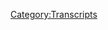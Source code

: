 {{DEFAULTSORT:
    #_TRANSCRIPT_0193:Big Skeletons and Pencil Ink
}}{{Transcript
    | title         = [[193: Big Skeletons and Pencil Ink]]
    | caption       = [https://knowledgefight.libsyn.com/knowledge-fight-big-skeletons-and-pencil-ink Listen to this episode on Libsyn]
    | episodeNumber = [[193: Big Skeletons and Pencil Ink|193]]
    | length        = 01:13:12
}}

{{MessageBox
    | header     = Warning: Bot Generated Content
    | text       = This transcript was automatically generated by transcription software and likely contains many mistakes and misattributions. Please check the audio for definitive quotes, attribution, and context.
    | image      = N3yvass4myg91.webp
    | imagewidth = 50px
    | id         = warning
}}

{{TranscriptBlock
    | name      = Unknown Speaker
    | timestamp = 00:00:00.000
    | text      = Andy in Kansas, you're on the air, thanks for holding.
}}

{{TranscriptBlock
    | name      = Unknown Speaker
    | timestamp = 00:00:04.080
    | text      = Hello Alex, I'm a first time caller, I'm a huge fan, I love your work.
}}

{{TranscriptBlock
    | name      = Unknown Speaker
    | timestamp = 00:00:07.280
    | text      = I love you.
}}

{{TranscriptBlock
    | name      = Unknown Speaker
    | timestamp = 00:00:07.780
    | text      = Hey everybody, welcome back to Knowledge Fight, I'm Dan.
}}

{{TranscriptBlock
    | name      = Unknown Speaker
    | timestamp = 00:00:09.560
    | text      = I'm Jordan!
}}

{{TranscriptBlock
    | name      = Unknown Speaker
    | timestamp = 00:00:10.060
    | text      = We're a couple dudes that like to sit around, drink novelty beverages, and talk a little bit about Alex Jones.
}}

{{TranscriptBlock
    | name      = Unknown Speaker
    | timestamp = 00:00:14.240
    | text      = Indeed we are, Dan.
}}

{{TranscriptBlock
    | name      = Unknown Speaker
    | timestamp = 00:00:16.620
    | text      = Dan?
}}

{{TranscriptBlock
    | name      = Unknown Speaker
    | timestamp = 00:00:18.120
    | text      = What was the last, uh, Broadway play you saw?
}}

{{TranscriptBlock
    | name      = Unknown Speaker
    | timestamp = 00:00:21.519
    | text      = Ooh, ooh, ooh, ooh, none.
}}

{{TranscriptBlock
    | name      = Unknown Speaker
    | timestamp = 00:00:23.519
    | text      = I've never seen a Broadway play, although I wasn't-
}}

{{TranscriptBlock
    | name      = Unknown Speaker
    | timestamp = 00:00:25.239
    | text      = Not even like a high school, like-
}}

{{TranscriptBlock
    | name      = Unknown Speaker
    | timestamp = 00:00:26.879
    | text      = That's not a Broadway play.
}}

{{TranscriptBlock
    | name      = Unknown Speaker
    | timestamp = 00:00:28.120
    | text      = I, but they do Broadway plays sometime, right?
}}

{{TranscriptBlock
    | name      = Unknown Speaker
    | timestamp = 00:00:31.079
    | text      = I think I saw-
}}

{{TranscriptBlock
    | name      = Unknown Speaker
    | timestamp = 00:00:32.359
    | text      = What is a Broadway play?
}}

{{TranscriptBlock
    | name      = Unknown Speaker
    | timestamp = 00:00:33.560
    | text      = It's gotta be on Broadway.
}}

{{TranscriptBlock
    | name      = Unknown Speaker
    | timestamp = 00:00:34.679
    | text      = I, without, I don't hold by that, I think that's racist.
}}

{{TranscriptBlock
    | name      = Unknown Speaker
    | timestamp = 00:00:38.200
    | text      = I saw South Pacific, I saw my high school, Hickman High School in Columbia, Missouri, they did a version of South Pacific, and I saw that and I was underwhelmed.
}}

{{TranscriptBlock
    | name      = Unknown Speaker
    | timestamp = 00:00:49.920
    | text      = Yeah, not good.
}}

{{TranscriptBlock
    | name      = Unknown Speaker
    | timestamp = 00:00:50.880
    | text      = Before that I was in a drama class though.
}}

{{TranscriptBlock
    | name      = Unknown Speaker
    | timestamp = 00:00:53.039
    | text      = Right.
}}

{{TranscriptBlock
    | name      = Unknown Speaker
    | timestamp = 00:00:53.539
    | text      = And I did do one musical, uh, before-
}}

{{TranscriptBlock
    | name      = Unknown Speaker
    | timestamp = 00:00:56.159
    | text      = What was your part?
}}

{{TranscriptBlock
    | name      = Unknown Speaker
    | timestamp = 00:00:57.280
    | text      = I played the lead in a, uh, this is not, this is off-off-Broadway, it was called We Has Jazz.
}}

{{TranscriptBlock
    | name      = Unknown Speaker
    | timestamp = 00:01:04.359
    | text      = What?
}}

{{TranscriptBlock
    | name      = Unknown Speaker
    | timestamp = 00:01:05.560
    | text      = H-A-Z-Z.
}}

{{TranscriptBlock
    | name      = Unknown Speaker
    | timestamp = 00:01:06.799
    | text      = No.
}}

{{TranscriptBlock
    | name      = Unknown Speaker
    | timestamp = 00:01:07.799
    | text      = It was about the history of jazz.
}}

{{TranscriptBlock
    | name      = Unknown Speaker
    | timestamp = 00:01:08.400
    | text      = Boo, hard pass.
}}

{{TranscriptBlock
    | name      = Unknown Speaker
    | timestamp = 00:01:09.719
    | text      = I played a kid named Riff who was super into jazz.
}}

{{TranscriptBlock
    | name      = Unknown Speaker
    | timestamp = 00:01:13.480
    | text      = You played a kid named Riff who was super into jazz?
}}

{{TranscriptBlock
    | name      = Unknown Speaker
    | timestamp = 00:01:16.280
    | text      = I did.
}}

{{TranscriptBlock
    | name      = Unknown Speaker
    | timestamp = 00:01:16.760
    | text      = Everyone had to play two parts though, because we were understaffed in this drama department at my junior high, and I also played Fats Waller.
}}

{{TranscriptBlock
    | name      = Unknown Speaker
    | timestamp = 00:01:24.959
    | text      = Alright, that sounds great.
}}

{{TranscriptBlock
    | name      = Unknown Speaker
    | timestamp = 00:01:26.159
    | text      = Yeah.
}}

{{TranscriptBlock
    | name      = Unknown Speaker
    | timestamp = 00:01:26.560
    | text      = That sounds great.
}}

{{TranscriptBlock
    | name      = Unknown Speaker
    | timestamp = 00:01:27.200
    | text      = I wanted to be Satchmo.
}}

{{TranscriptBlock
    | name      = Unknown Speaker
    | timestamp = 00:01:28.439
    | text      = It's probably better than that movie that was released last year with, uh, Gosling and, uh, yeah.
}}

{{TranscriptBlock
    | name      = Unknown Speaker
    | timestamp = 00:01:34.159
    | text      = It was a disaster.
}}

{{TranscriptBlock
    | name      = Unknown Speaker
    | timestamp = 00:01:35.079
    | text      = That movie sucked.
}}

{{TranscriptBlock
    | name      = Unknown Speaker
    | timestamp = 00:01:35.920
    | text      = No, no, I was talking about We Has Jazz.
}}

{{TranscriptBlock
    | name      = Unknown Speaker
    | timestamp = 00:01:37.799
    | text      = Right.
}}

{{TranscriptBlock
    | name      = Unknown Speaker
    | timestamp = 00:01:38.319
    | text      = The reviews were scathing.
}}

{{TranscriptBlock
    | name      = Unknown Speaker
    | timestamp = 00:01:40.239
    | text      = Scathing?
}}

{{TranscriptBlock
    | name      = Unknown Speaker
    | timestamp = 00:01:41.040
    | text      = Yes.
}}

{{TranscriptBlock
    | name      = Unknown Speaker
    | timestamp = 00:01:41.480
    | text      = Of a children's life?
}}

{{TranscriptBlock
    | name      = Unknown Speaker
    | timestamp = 00:01:43.359
    | text      = Uninspired.
}}

{{TranscriptBlock
    | name      = Unknown Speaker
    | timestamp = 00:01:44.400
    | text      = Ouch. Ouch. Ouch.
}}

{{TranscriptBlock
    | name      = Unknown Speaker
    | timestamp = 00:01:47.439
    | text      = Although this lead kid does have the potential to one day host a podcast where he knows a lot about Alex Jones.
}}

{{TranscriptBlock
    | name      = Unknown Speaker
    | timestamp = 00:01:53.640
    | text      = And I don't know anything about Alex Jones.
}}

{{TranscriptBlock
    | name      = Unknown Speaker
    | timestamp = 00:01:55.519
    | text      = That's amazing how that worked out.
}}

{{TranscriptBlock
    | name      = Unknown Speaker
    | timestamp = 00:01:56.799
    | text      = A very prescient but scathing review from my junior high musical.
}}

{{TranscriptBlock
    | name      = Unknown Speaker
    | timestamp = 00:02:01.000
    | text      = That is a good one.
}}

{{TranscriptBlock
    | name      = Unknown Speaker
    | timestamp = 00:02:01.799
    | text      = We gotta find that guy. Or gal.
}}

{{TranscriptBlock
    | name      = Unknown Speaker
    | timestamp = 00:02:03.879
    | text      = They say sooth.
}}

{{TranscriptBlock
    | name      = Unknown Speaker
    | timestamp = 00:02:05.239
    | text      = Um, I got out of that game, I'm glad I did, and now I'm here.
}}

{{TranscriptBlock
    | name      = Unknown Speaker
    | timestamp = 00:02:08.639
    | text      = Um, before we get into today's episode, I want to talk a little bit about the goings on in the world of Alex, because he's, uh...
}}

{{TranscriptBlock
    | name      = Unknown Speaker
    | timestamp = 00:02:14.199
    | text      = Still lost his mind.
}}

{{TranscriptBlock
    | name      = Unknown Speaker
    | timestamp = 00:02:15.280
    | text      = Oh boy.
}}

{{TranscriptBlock
    | name      = Unknown Speaker
    | timestamp = 00:02:15.919
    | text      = And today, we're recording this here on the 14th on Tuesday, and during the day today, he pretended that Infowars.com got taken down.
}}

{{TranscriptBlock
    | name      = Unknown Speaker
    | timestamp = 00:02:24.319
    | text      = Uh, what?
}}

{{TranscriptBlock
    | name      = Unknown Speaker
    | timestamp = 00:02:25.960
    | text      = Yup. He, uh, he put out, uh...
}}

{{TranscriptBlock
    | name      = Unknown Speaker
    | timestamp = 00:02:27.240
    | text      = He pretended that it got taken down?
}}

{{TranscriptBlock
    | name      = Unknown Speaker
    | timestamp = 00:02:29.319
    | text      = He, uh, yeah, because what he did is he tweeted that, like, the communists are coming after Infowars.com, so you gotta go to NewsWars and PrisonPlanet.com.
}}

{{TranscriptBlock
    | name      = Unknown Speaker
    | timestamp = 00:02:37.639
    | text      = Uh, and then Infowars.com became just a big thing that says Infowars is under attack and then links to his other sites.
}}

{{TranscriptBlock
    | name      = Unknown Speaker
    | timestamp = 00:02:45.960
    | text      = And it's like, if your site got taken down, there's no damn way it's just gonna be links to all of your other stuff.
}}

{{TranscriptBlock
    | name      = Unknown Speaker
    | timestamp = 00:02:51.319
    | text      = At least of which, why would the people taking your site down leave it up a, by the way, Infowars is under attack.
}}

{{TranscriptBlock
    | name      = Unknown Speaker
    | timestamp = 00:02:57.879
    | text      = Right, right. Hey, we don't want you to be able to do what you want with your site.
}}

{{TranscriptBlock
    | name      = Unknown Speaker
    | timestamp = 00:03:02.520
    | text      = That's what you would be doing if you took down his servers or whatever.
}}

{{TranscriptBlock
    | name      = Unknown Speaker
    | timestamp = 00:03:05.719
    | text      = Right.
}}

{{TranscriptBlock
    | name      = Unknown Speaker
    | timestamp = 00:03:06.039
    | text      = But because we're so conscientious and courteous, we'll allow you to redirect traffic to exactly the places you want it to go.
}}

{{TranscriptBlock
    | name      = Unknown Speaker
    | timestamp = 00:03:11.560
    | text      = Perfect. Perfect.
}}

{{TranscriptBlock
    | name      = Unknown Speaker
    | timestamp = 00:03:12.759
    | text      = That's a very kind thing for people to do whenever they're taking down a website.
}}

{{TranscriptBlock
    | name      = Unknown Speaker
    | timestamp = 00:03:16.360
    | text      = So thoughtful.
}}

{{TranscriptBlock
    | name      = Unknown Speaker
    | timestamp = 00:03:17.400
    | text      = Link to the same website elsewhere.
}}

{{TranscriptBlock
    | name      = Unknown Speaker
    | timestamp = 00:03:19.400
    | text      = It really undoes the move of taking down someone's website.
}}

{{TranscriptBlock
    | name      = Unknown Speaker
    | timestamp = 00:03:22.759
    | text      = It kinda does.
}}

{{TranscriptBlock
    | name      = Unknown Speaker
    | timestamp = 00:03:23.639
    | text      = Um, I would say that I have zero doubt that this is all fake and it's all a big PR stunt or whatever.
}}

{{TranscriptBlock
    | name      = Unknown Speaker
    | timestamp = 00:03:30.039
    | text      = Of course. Of course.
}}

{{TranscriptBlock
    | name      = Unknown Speaker
    | timestamp = 00:03:30.919
    | text      = I don't think it's working very well because all I've seen is, you know, people tweeting and being like,
}}

{{TranscriptBlock
    | name      = Unknown Speaker
    | timestamp = 00:03:35.159
    | text      = ha ha, this is so fake.
}}

{{TranscriptBlock
    | name      = Unknown Speaker
    | timestamp = 00:03:36.680
    | text      = Yeah.
}}

{{TranscriptBlock
    | name      = Unknown Speaker
    | timestamp = 00:03:36.919
    | text      = Uh, and that's so...
}}

{{TranscriptBlock
    | name      = Unknown Speaker
    | timestamp = 00:03:38.280
    | text      = Yeah, that's lame.
}}

{{TranscriptBlock
    | name      = Unknown Speaker
    | timestamp = 00:03:39.319
    | text      = It's very lame.
}}

{{TranscriptBlock
    | name      = Unknown Speaker
    | timestamp = 00:03:39.639
    | text      = That's lame.
}}

{{TranscriptBlock
    | name      = Unknown Speaker
    | timestamp = 00:03:40.280
    | text      = It's very lame.
}}

{{TranscriptBlock
    | name      = Unknown Speaker
    | timestamp = 00:03:40.759
    | text      = He should have gone, if you're gonna pull the hoax, go fucking pull the hoax.
}}

{{TranscriptBlock
    | name      = Unknown Speaker
    | timestamp = 00:03:44.520
    | text      = Go 404 not found.
}}

{{TranscriptBlock
    | name      = Unknown Speaker
    | timestamp = 00:03:45.960
    | text      = Yeah, don't half-ass it.
}}

{{TranscriptBlock
    | name      = Unknown Speaker
    | timestamp = 00:03:47.240
    | text      = Right, right. Yeah, absolutely. It's kinda sad.
}}

{{TranscriptBlock
    | name      = Unknown Speaker
    | timestamp = 00:03:50.280
    | text      = But it is the natural progression of where he wants to take the narrative.
}}

{{TranscriptBlock
    | name      = Unknown Speaker
    | timestamp = 00:03:53.639
    | text      = Yeah.
}}

{{TranscriptBlock
    | name      = Unknown Speaker
    | timestamp = 00:03:53.960
    | text      = But the world isn't going there.
}}

{{TranscriptBlock
    | name      = Unknown Speaker
    | timestamp = 00:03:55.639
    | text      = Because the world is really just like, hey, you suck, we don't want you places.
}}

{{TranscriptBlock
    | name      = Unknown Speaker
    | timestamp = 00:04:00.199
    | text      = Right.
}}

{{TranscriptBlock
    | name      = Unknown Speaker
    | timestamp = 00:04:00.599
    | text      = And some companies have responded and Twitter hasn't.
}}

{{TranscriptBlock
    | name      = Unknown Speaker
    | timestamp = 00:04:04.520
    | text      = You know, so there are, that's all it is.
}}

{{TranscriptBlock
    | name      = Unknown Speaker
    | timestamp = 00:04:07.240
    | text      = He wants it to be like they're all coordinated against me.
}}

{{TranscriptBlock
    | name      = Unknown Speaker
    | timestamp = 00:04:09.800
    | text      = It's like, no, these are companies that have all made their own decisions.
}}

{{TranscriptBlock
    | name      = Unknown Speaker
    | timestamp = 00:04:12.599
    | text      = Right.
}}

{{TranscriptBlock
    | name      = Unknown Speaker
    | timestamp = 00:04:12.919
    | text      = You know, like, uh, just the other day, Vimeo said nah.
}}

{{TranscriptBlock
    | name      = Unknown Speaker
    | timestamp = 00:04:16.120
    | text      = Yeah, that's good for them.
}}

{{TranscriptBlock
    | name      = Unknown Speaker
    | timestamp = 00:04:17.240
    | text      = So now he's down to Daily Motion, perhaps, or GIFs.
}}

{{TranscriptBlock
    | name      = Unknown Speaker
    | timestamp = 00:04:20.759
    | text      = He could post GIFs of his show.
}}

{{TranscriptBlock
    | name      = Unknown Speaker
    | timestamp = 00:04:22.279
    | text      = It is eerily reminiscent of a man exiled from a village and yet still allowed to have a bullhorn.
}}

{{TranscriptBlock
    | name      = Unknown Speaker
    | timestamp = 00:04:30.279
    | text      = Right.
}}

{{TranscriptBlock
    | name      = Unknown Speaker
    | timestamp = 00:04:30.759
    | text      = Like, that's what him being on Twitter is.
}}

{{TranscriptBlock
    | name      = Unknown Speaker
    | timestamp = 00:04:33.240
    | text      = He's like 20 yards outside the village.
}}

{{TranscriptBlock
    | name      = Unknown Speaker
    | timestamp = 00:04:35.480
    | text      = Everybody is fine ignoring him, but he's just out there going like, you guys suck.
}}

{{TranscriptBlock
    | name      = Unknown Speaker
    | timestamp = 00:04:40.279
    | text      = Well, he has that broken bullhorn, Tyranny Crusher 2.
}}

{{TranscriptBlock
    | name      = Unknown Speaker
    | timestamp = 00:04:42.439
    | text      = Oh, that's true. He's got Tyranny Crusher 2.
}}

{{TranscriptBlock
    | name      = Unknown Speaker
    | timestamp = 00:04:44.279
    | text      = So he has that because that wasn't able to sell on eBay.
}}

{{TranscriptBlock
    | name      = Unknown Speaker
    | timestamp = 00:04:46.759
    | text      = As far as we know.
}}

{{TranscriptBlock
    | name      = Unknown Speaker
    | timestamp = 00:04:47.720
    | text      = If we can find it.
}}

{{TranscriptBlock
    | name      = Unknown Speaker
    | timestamp = 00:04:48.759
    | text      = Oh, man.
}}

{{TranscriptBlock
    | name      = Unknown Speaker
    | timestamp = 00:04:49.399
    | text      = I want it.
}}

{{TranscriptBlock
    | name      = Unknown Speaker
    | timestamp = 00:04:49.959
    | text      = I want it bad.
}}

{{TranscriptBlock
    | name      = Unknown Speaker
    | timestamp = 00:04:51.319
    | text      = Imagine that.
}}

{{TranscriptBlock
    | name      = Unknown Speaker
    | timestamp = 00:04:52.439
    | text      = Imagine that.
}}

{{TranscriptBlock
    | name      = Unknown Speaker
    | timestamp = 00:04:53.160
    | text      = How many more song titles do you want to throw in a row?
}}

{{TranscriptBlock
    | name      = Unknown Speaker
    | timestamp = 00:04:55.319
    | text      = I want it bad.
}}

{{TranscriptBlock
    | name      = Unknown Speaker
    | timestamp = 00:04:56.600
    | text      = Imagine that.
}}

{{TranscriptBlock
    | name      = Unknown Speaker
    | timestamp = 00:04:57.160
    | text      = What else we got?
}}

{{TranscriptBlock
    | name      = Unknown Speaker
    | timestamp = 00:04:57.879
    | text      = We has jazz.
}}

{{TranscriptBlock
    | name      = Unknown Speaker
    | timestamp = 00:05:00.839
    | text      = So, uh, Jordan, we're gonna get to today's episode, but before we do,
}}

{{TranscriptBlock
    | name      = Unknown Speaker
    | timestamp = 00:05:03.720
    | text      = I'd like to give a shout out to someone who came in, uh, donating to the podcast.
}}

{{TranscriptBlock
    | name      = Unknown Speaker
    | timestamp = 00:05:08.279
    | text      = And we're very thrilled about this coming in at a, uh, at a technocrat level.
}}

{{TranscriptBlock
    | name      = Unknown Speaker
    | timestamp = 00:05:12.839
    | text      = What?
}}

{{TranscriptBlock
    | name      = Unknown Speaker
    | timestamp = 00:05:13.240
    | text      = This is very exciting.
}}

{{TranscriptBlock
    | name      = Unknown Speaker
    | timestamp = 00:05:14.759
    | text      = We appreciate it so much.
}}

{{TranscriptBlock
    | name      = Unknown Speaker
    | timestamp = 00:05:15.959
    | text      = So I'd like to give a very special shout out to Nicholas.
}}

{{TranscriptBlock
    | name      = Unknown Speaker
    | timestamp = 00:05:18.920
    | text      = Thank you so much.
}}

{{TranscriptBlock
    | name      = Unknown Speaker
    | timestamp = 00:05:19.560
    | text      = You are now a technocrat.
}}

{{TranscriptBlock
    | name      = Unknown Speaker
    | timestamp = 00:05:21.560
    | text      = I'm a policy wonk.
}}

{{TranscriptBlock
    | name      = Unknown Speaker
    | timestamp = 00:05:22.680
    | text      = Four stars.
}}

{{TranscriptBlock
    | name      = Unknown Speaker
    | timestamp = 00:05:23.560
    | text      = Go home to your mother and tell her you're brilliant.
}}

{{TranscriptBlock
    | name      = Unknown Speaker
    | timestamp = 00:05:25.560
    | text      = Someone, someone sodomite sent me a bucket of poop.
}}

{{TranscriptBlock
    | name      = Unknown Speaker
    | timestamp = 00:05:28.199
    | text      = Daddy shark.
}}

{{TranscriptBlock
    | name      = Unknown Speaker
    | timestamp = 00:05:30.680
    | text      = Jar Jar Binks has a Caribbean black accent.
}}

{{TranscriptBlock
    | name      = Unknown Speaker
    | timestamp = 00:05:34.920
    | text      = He's a loser.
}}

{{TranscriptBlock
    | name      = Unknown Speaker
    | timestamp = 00:05:36.199
    | text      = Little, little titty baby.
}}

{{TranscriptBlock
    | name      = Unknown Speaker
    | timestamp = 00:05:38.040
    | text      = I don't want to hate black people.
}}

{{TranscriptBlock
    | name      = Unknown Speaker
    | timestamp = 00:05:39.639
    | text      = I renounce Jesus Christ.
}}

{{TranscriptBlock
    | name      = Unknown Speaker
    | timestamp = 00:05:41.480
    | text      = Thank you so much, Nicholas.
}}

{{TranscriptBlock
    | name      = Unknown Speaker
    | timestamp = 00:05:42.519
    | text      = Thank you so much, Nicholas.
}}

{{TranscriptBlock
    | name      = Unknown Speaker
    | timestamp = 00:05:43.800
    | text      = We appreciate it very much.
}}

{{TranscriptBlock
    | name      = Unknown Speaker
    | timestamp = 00:05:44.920
    | text      = And if you would like to support the show, you can do so by going to our website, knowledgefight.com,
}}

{{TranscriptBlock
    | name      = Unknown Speaker
    | timestamp = 00:05:49.160
    | text      = clicking support the show button.
}}

{{TranscriptBlock
    | name      = Unknown Speaker
    | timestamp = 00:05:50.360
    | text      = We would appreciate it very much.
}}

{{TranscriptBlock
    | name      = Unknown Speaker
    | timestamp = 00:05:51.879
    | text      = Jordan, today, we are going to take a little break from Alex Jones because he is in his
}}

{{TranscriptBlock
    | name      = Unknown Speaker
    | timestamp = 00:05:58.439
    | text      = own world and I don't really care about his scrambling, trying to keep his head above
}}

{{TranscriptBlock
    | name      = Unknown Speaker
    | timestamp = 00:06:01.720
    | text      = water.
}}

{{TranscriptBlock
    | name      = Unknown Speaker
    | timestamp = 00:06:02.040
    | text      = We've already covered it in two episodes and 2009's plugging along.
}}

{{TranscriptBlock
    | name      = Unknown Speaker
    | timestamp = 00:06:05.800
    | text      = We'll have some updates on that in the very near future.
}}

{{TranscriptBlock
    | name      = Unknown Speaker
    | timestamp = 00:06:08.120
    | text      = But for now, I feel like you and I are probably both a little bit exhausted by Alex.
}}

{{TranscriptBlock
    | name      = Unknown Speaker
    | timestamp = 00:06:13.000
    | text      = Thank God, Dad.
}}

{{TranscriptBlock
    | name      = Unknown Speaker
    | timestamp = 00:06:13.800
    | text      = And so one of the things that I needed to do, especially today, because I had a pretty
}}

{{TranscriptBlock
    | name      = Unknown Speaker
    | timestamp = 00:06:17.560
    | text      = booked up day in terms of having to run around the city all over the place on some errands,
}}

{{TranscriptBlock
    | name      = Unknown Speaker
    | timestamp = 00:06:22.279
    | text      = had therapy today, you know, so I didn't have as much time as I would have liked.
}}

{{TranscriptBlock
    | name      = Unknown Speaker
    | timestamp = 00:06:25.879
    | text      = So I hit that old panic button.
}}

{{TranscriptBlock
    | name      = Unknown Speaker
    | timestamp = 00:06:28.199
    | text      = I went to go check out what Carrie Cassidy has for us.
}}

{{TranscriptBlock
    | name      = Unknown Speaker
    | timestamp = 00:06:31.879
    | text      = I'm not sure how crashing an airline closes a gate and I'm afraid I didn't actually
}}

{{TranscriptBlock
    | name      = Unknown Speaker
    | timestamp = 00:06:37.879
    | text      = ask him the logistics of this.
}}

{{TranscriptBlock
    | name      = Unknown Speaker
    | timestamp = 00:06:39.560
    | text      = Although now I wish I had.
}}

{{TranscriptBlock
    | name      = Unknown Speaker
    | timestamp = 00:06:41.800
    | text      = Should have asked.
}}

{{TranscriptBlock
    | name      = Unknown Speaker
    | timestamp = 00:06:42.759
    | text      = Should have asked.
}}

{{TranscriptBlock
    | name      = Unknown Speaker
    | timestamp = 00:06:43.800
    | text      = Well, wait, is this one of the old Mark Richards ones?
}}

{{TranscriptBlock
    | name      = Unknown Speaker
    | timestamp = 00:06:46.120
    | text      = This is.
}}

{{TranscriptBlock
    | name      = Unknown Speaker
    | timestamp = 00:06:46.759
    | text      = This isn't a sequel to the...
}}

{{TranscriptBlock
    | name      = Unknown Speaker
    | timestamp = 00:06:48.120
    | text      = Okay.
}}

{{TranscriptBlock
    | name      = Unknown Speaker
    | timestamp = 00:06:49.399
    | text      = We don't have any new Mark Richards, but it's all new to us.
}}

{{TranscriptBlock
    | name      = Unknown Speaker
    | timestamp = 00:06:52.920
    | text      = Of course.
}}

{{TranscriptBlock
    | name      = Unknown Speaker
    | timestamp = 00:06:53.560
    | text      = Because we haven't heard these.
}}

{{TranscriptBlock
    | name      = Unknown Speaker
    | timestamp = 00:06:54.920
    | text      = And I went back and there were...
}}

{{TranscriptBlock
    | name      = Unknown Speaker
    | timestamp = 00:06:58.279
    | text      = Let me be fucking totally clear with you.
}}

{{TranscriptBlock
    | name      = Unknown Speaker
    | timestamp = 00:07:00.600
    | text      = Yeah.
}}

{{TranscriptBlock
    | name      = Unknown Speaker
    | timestamp = 00:07:00.920
    | text      = I wasted a lot of time watching bad episodes of Project Camelot.
}}

{{TranscriptBlock
    | name      = Unknown Speaker
    | timestamp = 00:07:04.040
    | text      = I imagine so.
}}

{{TranscriptBlock
    | name      = Unknown Speaker
    | timestamp = 00:07:04.839
    | text      = There were a couple that I don't even like, I thought there was one where she was talking
}}

{{TranscriptBlock
    | name      = Unknown Speaker
    | timestamp = 00:07:08.680
    | text      = about Bilderberg and I'm like, oh, great.
}}

{{TranscriptBlock
    | name      = Unknown Speaker
    | timestamp = 00:07:10.759
    | text      = Yeah.
}}

{{TranscriptBlock
    | name      = Unknown Speaker
    | timestamp = 00:07:11.000
    | text      = Wouldn't this be great to draw the stark parallels between her and Alex Jones?
}}

{{TranscriptBlock
    | name      = Unknown Speaker
    | timestamp = 00:07:14.920
    | text      = Exactly.
}}

{{TranscriptBlock
    | name      = Unknown Speaker
    | timestamp = 00:07:15.480
    | text      = And it was too boring.
}}

{{TranscriptBlock
    | name      = Unknown Speaker
    | timestamp = 00:07:16.439
    | text      = It's not worth going over an episode, but suffice to say, she's scared of Bilderberg too.
}}

{{TranscriptBlock
    | name      = Unknown Speaker
    | timestamp = 00:07:20.040
    | text      = Who isn't?
}}

{{TranscriptBlock
    | name      = Unknown Speaker
    | timestamp = 00:07:20.600
    | text      = Yay.
}}

{{TranscriptBlock
    | name      = Unknown Speaker
    | timestamp = 00:07:21.160
    | text      = So there's that.
}}

{{TranscriptBlock
    | name      = Unknown Speaker
    | timestamp = 00:07:21.959
    | text      = And then there was one where she's interviewing Infowars guest Leo Zagami,
}}

{{TranscriptBlock
    | name      = Unknown Speaker
    | timestamp = 00:07:28.040
    | text      = the guy who pretends that he's a big Vatican insider.
}}

{{TranscriptBlock
    | name      = Unknown Speaker
    | timestamp = 00:07:29.879
    | text      = Yeah, yeah, yeah, yeah.
}}

{{TranscriptBlock
    | name      = Unknown Speaker
    | timestamp = 00:07:30.839
    | text      = And that was too boring.
}}

{{TranscriptBlock
    | name      = Unknown Speaker
    | timestamp = 00:07:32.040
    | text      = So I spent a lot of time trying to find something.
}}

{{TranscriptBlock
    | name      = Unknown Speaker
    | timestamp = 00:07:35.319
    | text      = He does have a great flamboyant accent, though.
}}

{{TranscriptBlock
    | name      = Unknown Speaker
    | timestamp = 00:07:37.240
    | text      = He does.
}}

{{TranscriptBlock
    | name      = Unknown Speaker
    | timestamp = 00:07:37.720
    | text      = It's fantastic.
}}

{{TranscriptBlock
    | name      = Unknown Speaker
    | timestamp = 00:07:38.519
    | text      = He's great.
}}

{{TranscriptBlock
    | name      = Unknown Speaker
    | timestamp = 00:07:39.720
    | text      = But I spent too much wasted time on that.
}}

{{TranscriptBlock
    | name      = Unknown Speaker
    | timestamp = 00:07:42.279
    | text      = And I'm like, you know who never disappoints?
}}

{{TranscriptBlock
    | name      = Unknown Speaker
    | timestamp = 00:07:44.360
    | text      = Mark fucking Richards.
}}

{{TranscriptBlock
    | name      = Unknown Speaker
    | timestamp = 00:07:45.800
    | text      = And I realized there's at least three of the episodes that we have not even touched.
}}

{{TranscriptBlock
    | name      = Unknown Speaker
    | timestamp = 00:07:49.240
    | text      = Perfect.
}}

{{TranscriptBlock
    | name      = Unknown Speaker
    | timestamp = 00:07:50.040
    | text      = So today I went back and this is the fourth trip that she went to go visit him.
}}

{{TranscriptBlock
    | name      = Unknown Speaker
    | timestamp = 00:07:53.959
    | text      = I believe this was two years ago, maybe or so, 2016, somewhere in there.
}}

{{TranscriptBlock
    | name      = Unknown Speaker
    | timestamp = 00:07:59.480
    | text      = But she's gone and spent some time with Mark Richards.
}}

{{TranscriptBlock
    | name      = Unknown Speaker
    | timestamp = 00:08:03.639
    | text      = For those of you who don't know, please go back and listen to the Mark Richards episodes.
}}

{{TranscriptBlock
    | name      = Unknown Speaker
    | timestamp = 00:08:07.000
    | text      = They're some of the finest episodes we'll ever make.
}}

{{TranscriptBlock
    | name      = Unknown Speaker
    | timestamp = 00:08:09.560
    | text      = But the short version of it, he's a crazy dude who orchestrated a murder in California
}}

{{TranscriptBlock
    | name      = Unknown Speaker
    | timestamp = 00:08:16.680
    | text      = about 20-something years ago, give or take.
}}

{{TranscriptBlock
    | name      = Unknown Speaker
    | timestamp = 00:08:19.399
    | text      = And planned on turning San Francisco into a city-state protected by lasers.
}}

{{TranscriptBlock
    | name      = Unknown Speaker
    | timestamp = 00:08:23.480
    | text      = He did.
}}

{{TranscriptBlock
    | name      = Unknown Speaker
    | timestamp = 00:08:23.879
    | text      = He was going to turn it into his own kingdom, where he was the king, over a bunch of young
}}

{{TranscriptBlock
    | name      = Unknown Speaker
    | timestamp = 00:08:32.360
    | text      = kids who would be lords or something along those lines.
}}

{{TranscriptBlock
    | name      = Unknown Speaker
    | timestamp = 00:08:36.039
    | text      = It didn't work out.
}}

{{TranscriptBlock
    | name      = Unknown Speaker
    | timestamp = 00:08:37.559
    | text      = Great plan.
}}

{{TranscriptBlock
    | name      = Unknown Speaker
    | timestamp = 00:08:38.120
    | text      = He orchestrated this murder.
}}

{{TranscriptBlock
    | name      = Unknown Speaker
    | timestamp = 00:08:39.320
    | text      = He was found guilty of it.
}}

{{TranscriptBlock
    | name      = Unknown Speaker
    | timestamp = 00:08:40.440
    | text      = But Carrie Cassidy does not believe that because he has told her that he was off-world at the
}}

{{TranscriptBlock
    | name      = Unknown Speaker
    | timestamp = 00:08:44.919
    | text      = time.
}}

{{TranscriptBlock
    | name      = Unknown Speaker
    | timestamp = 00:08:45.399
    | text      = Off-world!
}}

{{TranscriptBlock
    | name      = Unknown Speaker
    | timestamp = 00:08:45.960
    | text      = He is part of the secret space program.
}}

{{TranscriptBlock
    | name      = Unknown Speaker
    | timestamp = 00:08:47.720
    | text      = And he was on a mission when the murder would have been committed.
}}

{{TranscriptBlock
    | name      = Unknown Speaker
    | timestamp = 00:08:50.919
    | text      = So he's got to be clean.
}}

{{TranscriptBlock
    | name      = Unknown Speaker
    | timestamp = 00:08:52.039
    | text      = He is crazy.
}}

{{TranscriptBlock
    | name      = Unknown Speaker
    | timestamp = 00:08:53.240
    | text      = And he tells Carrie some of the stupidest shit I've ever heard in my life.
}}

{{TranscriptBlock
    | name      = Unknown Speaker
    | timestamp = 00:08:56.679
    | text      = She believes all of it.
}}

{{TranscriptBlock
    | name      = Unknown Speaker
    | timestamp = 00:08:58.120
    | text      = And it's nuts.
}}

{{TranscriptBlock
    | name      = Unknown Speaker
    | timestamp = 00:08:59.720
    | text      = Although we have now, upon further review of Project Camelot episodes, she may not be
}}

{{TranscriptBlock
    | name      = Unknown Speaker
    | timestamp = 00:09:08.759
    | text      = told as much as she says she's being told.
}}

{{TranscriptBlock
    | name      = Unknown Speaker
    | timestamp = 00:09:12.279
    | text      = And she may be more orchestrating what she wants to get out of it.
}}

{{TranscriptBlock
    | name      = Unknown Speaker
    | timestamp = 00:09:16.360
    | text      = The good news is, though, is we don't really need to worry about our
}}

{{TranscriptBlock
    | name      = Unknown Speaker
    | timestamp = 00:09:19.960
    | text      = really need to worry about our most recent Mark Richards episodes spoiling the story.
}}

{{TranscriptBlock
    | name      = Unknown Speaker
    | timestamp = 00:09:25.799
    | text      = Because it's bananas every time.
}}

{{TranscriptBlock
    | name      = Unknown Speaker
    | timestamp = 00:09:27.559
    | text      = It's all made up brand new.
}}

{{TranscriptBlock
    | name      = Unknown Speaker
    | timestamp = 00:09:29.399
    | text      = There's plenty of pieces within this episode that are fresh.
}}

{{TranscriptBlock
    | name      = Unknown Speaker
    | timestamp = 00:09:33.159
    | text      = That might as well be current in the timeline.
}}

{{TranscriptBlock
    | name      = Unknown Speaker
    | timestamp = 00:09:36.200
    | text      = They're reveals.
}}

{{TranscriptBlock
    | name      = Unknown Speaker
    | timestamp = 00:09:37.720
    | text      = But at the same time, too, I don't think we need to wrestle with the issue of scholarship
}}

{{TranscriptBlock
    | name      = Unknown Speaker
    | timestamp = 00:09:42.039
    | text      = or authorship on this.
}}

{{TranscriptBlock
    | name      = Unknown Speaker
    | timestamp = 00:09:44.440
    | text      = Who is it?
}}

{{TranscriptBlock
    | name      = Unknown Speaker
    | timestamp = 00:09:45.080
    | text      = Whose mind is bringing all this to the forefront?
}}

{{TranscriptBlock
    | name      = Unknown Speaker
    | timestamp = 00:09:47.480
    | text      = It really doesn't matter that much.
}}

{{TranscriptBlock
    | name      = Unknown Speaker
    | timestamp = 00:09:48.759
    | text      = No.
}}

{{TranscriptBlock
    | name      = Unknown Speaker
    | timestamp = 00:09:49.080
    | text      = And also, if she's coming up with this stuff, then what she thinks she's studying is crazy.
}}

{{TranscriptBlock
    | name      = Unknown Speaker
    | timestamp = 00:09:54.360
    | text      = So it's even more interesting if she is fucking around.
}}

{{TranscriptBlock
    | name      = Unknown Speaker
    | timestamp = 00:09:57.879
    | text      = It's interesting if this accomplice to murder is manipulating her.
}}

{{TranscriptBlock
    | name      = Unknown Speaker
    | timestamp = 00:10:05.639
    | text      = But it's also interesting if she's like, oh, this is probably what real space people do.
}}

{{TranscriptBlock
    | name      = Unknown Speaker
    | timestamp = 00:10:10.600
    | text      = They hang out with raptors and they kill you for chocolate.
}}

{{TranscriptBlock
    | name      = Unknown Speaker
    | timestamp = 00:10:13.320
    | text      = More fascinating still further, I would say.
}}

{{TranscriptBlock
    | name      = Unknown Speaker
    | timestamp = 00:10:16.600
    | text      = Perhaps because we don't know this and because she's not allowed to record it, she has never
}}

{{TranscriptBlock
    | name      = Unknown Speaker
    | timestamp = 00:10:22.919
    | text      = actually spoken to Mark Richards.
}}

{{TranscriptBlock
    | name      = Unknown Speaker
    | timestamp = 00:10:24.440
    | text      = Maybe she talked to him one time.
}}

{{TranscriptBlock
    | name      = Unknown Speaker
    | timestamp = 00:10:26.120
    | text      = And then from here on out, it's just become sixth sense kind of stuff.
}}

{{TranscriptBlock
    | name      = Unknown Speaker
    | timestamp = 00:10:29.639
    | text      = She's talking into the mirror saying that it's Mark Richards and just making all this
}}

{{TranscriptBlock
    | name      = Unknown Speaker
    | timestamp = 00:10:33.799
    | text      = bullshit up on her own.
}}

{{TranscriptBlock
    | name      = Unknown Speaker
    | timestamp = 00:10:34.840
    | text      = I've seen her in a parking lot that was allegedly the prison.
}}

{{TranscriptBlock
    | name      = Unknown Speaker
    | timestamp = 00:10:38.200
    | text      = But oh, well, that proves it.
}}

{{TranscriptBlock
    | name      = Unknown Speaker
    | timestamp = 00:10:39.320
    | text      = Never mind.
}}

{{TranscriptBlock
    | name      = Unknown Speaker
    | timestamp = 00:10:39.720
    | text      = Who knows?
}}

{{TranscriptBlock
    | name      = Unknown Speaker
    | timestamp = 00:10:41.240
    | text      = Joanne Richards might not even be married to this guy.
}}

{{TranscriptBlock
    | name      = Unknown Speaker
    | timestamp = 00:10:43.320
    | text      = Oh, shit.
}}

{{TranscriptBlock
    | name      = Unknown Speaker
    | timestamp = 00:10:44.120
    | text      = We got to find her.
}}

{{TranscriptBlock
    | name      = Unknown Speaker
    | timestamp = 00:10:45.000
    | text      = But you're right.
}}

{{TranscriptBlock
    | name      = Unknown Speaker
    | timestamp = 00:10:45.500
    | text      = They don't get to record things.
}}

{{TranscriptBlock
    | name      = Unknown Speaker
    | timestamp = 00:10:47.659
    | text      = And as always, when Caria goes to visit Mark Richards, she's got to tell you about how
}}

{{TranscriptBlock
    | name      = Unknown Speaker
    | timestamp = 00:10:53.659
    | text      = she had to write everything down.
}}

{{TranscriptBlock
    | name      = Unknown Speaker
    | timestamp = 00:10:55.980
    | text      = Hi, I'm Carrie Cassidy from Project Camelot.
}}

{{TranscriptBlock
    | name      = Unknown Speaker
    | timestamp = 00:10:59.659
    | text      = I'm here to talk about my recent interview with Captain Mark Richards of the secret space
}}

{{TranscriptBlock
    | name      = Unknown Speaker
    | timestamp = 00:11:05.019
    | text      = program.
}}

{{TranscriptBlock
    | name      = Unknown Speaker
    | timestamp = 00:11:06.379
    | text      = And I interviewed him around a week and a half ago.
}}

{{TranscriptBlock
    | name      = Unknown Speaker
    | timestamp = 00:11:10.700
    | text      = And so at this time, I'm going to do sort of a recall of everything that we talked about
}}

{{TranscriptBlock
    | name      = Unknown Speaker
    | timestamp = 00:11:17.419
    | text      = to the best of my ability.
}}

{{TranscriptBlock
    | name      = Unknown Speaker
    | timestamp = 00:11:20.379
    | text      = I should note that we had only a small pencil.
}}

{{TranscriptBlock
    | name      = Unknown Speaker
    | timestamp = 00:11:24.379
    | text      = It's quite a golf pencil and it runs out of ink.
}}

{{TranscriptBlock
    | name      = Unknown Speaker
    | timestamp = 00:11:27.659
    | text      = Huh?
}}

{{TranscriptBlock
    | name      = Unknown Speaker
    | timestamp = 00:11:28.220
    | text      = Wait, hold on.
}}

{{TranscriptBlock
    | name      = Unknown Speaker
    | timestamp = 00:11:29.259
    | text      = The pencil runs out of ink?
}}

{{TranscriptBlock
    | name      = Unknown Speaker
    | timestamp = 00:11:31.419
    | text      = Weird pencil.
}}

{{TranscriptBlock
    | name      = Unknown Speaker
    | timestamp = 00:11:32.539
    | text      = Interesting.
}}

{{TranscriptBlock
    | name      = Unknown Speaker
    | timestamp = 00:11:33.100
    | text      = Weird pencil.
}}

{{TranscriptBlock
    | name      = Unknown Speaker
    | timestamp = 00:11:33.659
    | text      = Interesting.
}}

{{TranscriptBlock
    | name      = Unknown Speaker
    | timestamp = 00:11:34.379
    | text      = Is it a tiny mechanical pencil and she's calling the graphite ink?
}}

{{TranscriptBlock
    | name      = Unknown Speaker
    | timestamp = 00:11:37.419
    | text      = I don't know.
}}

{{TranscriptBlock
    | name      = Unknown Speaker
    | timestamp = 00:11:37.980
    | text      = No, but how do you make a tiny mechanical pencil?
}}

{{TranscriptBlock
    | name      = Unknown Speaker
    | timestamp = 00:11:40.860
    | text      = I've never seen a tiny mechanical pencil.
}}

{{TranscriptBlock
    | name      = Unknown Speaker
    | timestamp = 00:11:42.700
    | text      = It's always the same size as other pencils.
}}

{{TranscriptBlock
    | name      = Unknown Speaker
    | timestamp = 00:11:44.860
    | text      = Like, is she talking about a golf pencil?
}}

{{TranscriptBlock
    | name      = Unknown Speaker
    | timestamp = 00:11:46.779
    | text      = That's what my mind goes to.
}}

{{TranscriptBlock
    | name      = Unknown Speaker
    | timestamp = 00:11:48.700
    | text      = Or how big are her hands?
}}

{{TranscriptBlock
    | name      = Unknown Speaker
    | timestamp = 00:11:50.620
    | text      = Have we ever seen her in physical relation to another human being?
}}

{{TranscriptBlock
    | name      = Unknown Speaker
    | timestamp = 00:11:54.059
    | text      = No.
}}

{{TranscriptBlock
    | name      = Unknown Speaker
    | timestamp = 00:11:54.460
    | text      = Is she a giant?
}}

{{TranscriptBlock
    | name      = Unknown Speaker
    | timestamp = 00:11:55.500
    | text      = She might be.
}}

{{TranscriptBlock
    | name      = Unknown Speaker
    | timestamp = 00:11:56.700
    | text      = But that would mean that like the books that she holds up are also giant.
}}

{{TranscriptBlock
    | name      = Unknown Speaker
    | timestamp = 00:11:59.740
    | text      = That's well, what else would giants read?
}}

{{TranscriptBlock
    | name      = Unknown Speaker
    | timestamp = 00:12:01.899
    | text      = I don't know if those are commercially available.
}}

{{TranscriptBlock
    | name      = Unknown Speaker
    | timestamp = 00:12:04.379
    | text      = Giant books.
}}

{{TranscriptBlock
    | name      = Unknown Speaker
    | timestamp = 00:12:05.100
    | text      = Yes, they might be, but to my knowledge, I haven't cruised all through Amazon.
}}

{{TranscriptBlock
    | name      = Unknown Speaker
    | timestamp = 00:12:09.659
    | text      = I don't know all that they offer, but that seems like it's a possibility.
}}

{{TranscriptBlock
    | name      = Unknown Speaker
    | timestamp = 00:12:13.580
    | text      = I don't know.
}}

{{TranscriptBlock
    | name      = Unknown Speaker
    | timestamp = 00:12:14.059
    | text      = But look, giant or not, she has a pencil with ink.
}}

{{TranscriptBlock
    | name      = Unknown Speaker
    | timestamp = 00:12:17.899
    | text      = We'll leave that aside.
}}

{{TranscriptBlock
    | name      = Unknown Speaker
    | timestamp = 00:12:19.100
    | text      = Sure.
}}

{{TranscriptBlock
    | name      = Unknown Speaker
    | timestamp = 00:12:19.740
    | text      = Probably just misspeaking and being a dick about it.
}}

{{TranscriptBlock
    | name      = Unknown Speaker
    | timestamp = 00:12:23.340
    | text      = I don't know if we can trust that, Dan.
}}

{{TranscriptBlock
    | name      = Unknown Speaker
    | timestamp = 00:12:24.940
    | text      = Well, see, here's another thing you can't trust.
}}

{{TranscriptBlock
    | name      = Unknown Speaker
    | timestamp = 00:12:28.059
    | text      = This is not the first time that Carrie tried to get over to the prison to interview Mark
}}

{{TranscriptBlock
    | name      = Unknown Speaker
    | timestamp = 00:12:32.620
    | text      = this time around.
}}

{{TranscriptBlock
    | name      = Unknown Speaker
    | timestamp = 00:12:33.500
    | text      = Okay.
}}

{{TranscriptBlock
    | name      = Unknown Speaker
    | timestamp = 00:12:34.000
    | text      = She meant to go previously to this, but something happened.
}}

{{TranscriptBlock
    | name      = Unknown Speaker
    | timestamp = 00:12:39.200
    | text      = What?
}}

{{TranscriptBlock
    | name      = Unknown Speaker
    | timestamp = 00:12:39.600
    | text      = Something nefarious.
}}

{{TranscriptBlock
    | name      = Unknown Speaker
    | timestamp = 00:12:41.519
    | text      = First of all, I want to say that about six months ago, I was prevented from making this
}}

{{TranscriptBlock
    | name      = Unknown Speaker
    | timestamp = 00:12:48.399
    | text      = trip.
}}

{{TranscriptBlock
    | name      = Unknown Speaker
    | timestamp = 00:12:49.200
    | text      = I was on the way there and I was hit by a scalar weapon.
}}

{{TranscriptBlock
    | name      = Unknown Speaker
    | timestamp = 00:12:52.799
    | text      = It froze part of my face or the half of the face and looked like Bill's palsy.
}}

{{TranscriptBlock
    | name      = Unknown Speaker
    | timestamp = 00:13:00.320
    | text      = But it did.
}}

{{TranscriptBlock
    | name      = Unknown Speaker
    | timestamp = 00:13:01.279
    | text      = But I was...
}}

{{TranscriptBlock
    | name      = Unknown Speaker
    | timestamp = 00:13:02.080
    | text      = Did you have a stroke?
}}

{{TranscriptBlock
    | name      = Unknown Speaker
    | timestamp = 00:13:03.440
    | text      = Just woken up.
}}

{{TranscriptBlock
    | name      = Unknown Speaker
    | timestamp = 00:13:04.399
    | text      = I just woke up in the morning with it.
}}

{{TranscriptBlock
    | name      = Unknown Speaker
    | timestamp = 00:13:06.080
    | text      = I had nothing traumatic happen, so it was extremely strange and we don't exactly know
}}

{{TranscriptBlock
    | name      = Unknown Speaker
    | timestamp = 00:13:13.120
    | text      = what went on.
}}

{{TranscriptBlock
    | name      = Unknown Speaker
    | timestamp = 00:13:14.720
    | text      = You certainly don't.
}}

{{TranscriptBlock
    | name      = Unknown Speaker
    | timestamp = 00:13:15.600
    | text      = I think you just got Bell's palsy.
}}

{{TranscriptBlock
    | name      = Unknown Speaker
    | timestamp = 00:13:17.279
    | text      = Is she okay?
}}

{{TranscriptBlock
    | name      = Unknown Speaker
    | timestamp = 00:13:18.720
    | text      = Yeah.
}}

{{TranscriptBlock
    | name      = Unknown Speaker
    | timestamp = 00:13:18.960
    | text      = I mean, that happens to people.
}}

{{TranscriptBlock
    | name      = Unknown Speaker
    | timestamp = 00:13:20.320
    | text      = Like Jimmy Pardo has a story about how he got Bell's palsy and then it sort of went
}}

{{TranscriptBlock
    | name      = Unknown Speaker
    | timestamp = 00:13:24.240
    | text      = away.
}}

{{TranscriptBlock
    | name      = Unknown Speaker
    | timestamp = 00:13:25.039
    | text      = Is that a thing?
}}

{{TranscriptBlock
    | name      = Unknown Speaker
    | timestamp = 00:13:25.759
    | text      = Yeah, it does happen.
}}

{{TranscriptBlock
    | name      = Unknown Speaker
    | timestamp = 00:13:26.879
    | text      = What is Bell's palsy?
}}

{{TranscriptBlock
    | name      = Unknown Speaker
    | timestamp = 00:13:27.919
    | text      = It's like one half of your face will just go numb and you can't move it.
}}

{{TranscriptBlock
    | name      = Unknown Speaker
    | timestamp = 00:13:31.600
    | text      = Really?
}}

{{TranscriptBlock
    | name      = Unknown Speaker
    | timestamp = 00:13:32.000
    | text      = Yeah, yeah.
}}

{{TranscriptBlock
    | name      = Unknown Speaker
    | timestamp = 00:13:32.799
    | text      = I did not know that that was...
}}

{{TranscriptBlock
    | name      = Unknown Speaker
    | timestamp = 00:13:34.399
    | text      = I've heard Bell's...
}}

{{TranscriptBlock
    | name      = Unknown Speaker
    | timestamp = 00:13:35.759
    | text      = I'm not crazy.
}}

{{TranscriptBlock
    | name      = Unknown Speaker
    | timestamp = 00:13:36.559
    | text      = I've heard Bell's palsy said many a time.
}}

{{TranscriptBlock
    | name      = Unknown Speaker
    | timestamp = 00:13:38.720
    | text      = I thought it was like a disease, like Lou Gehrig's disease in the same way.
}}

{{TranscriptBlock
    | name      = Unknown Speaker
    | timestamp = 00:13:44.320
    | text      = There was a guy named Bell.
}}

{{TranscriptBlock
    | name      = Unknown Speaker
    | timestamp = 00:13:46.320
    | text      = I assume Alexander Graham Bell got it first because he spent too much time on the phone.
}}

{{TranscriptBlock
    | name      = Unknown Speaker
    | timestamp = 00:13:51.679
    | text      = And that tree apple hit him.
}}

{{TranscriptBlock
    | name      = Unknown Speaker
    | timestamp = 00:13:53.279
    | text      = Exactly.
}}

{{TranscriptBlock
    | name      = Unknown Speaker
    | timestamp = 00:13:53.919
    | text      = Right.
}}

{{TranscriptBlock
    | name      = Unknown Speaker
    | timestamp = 00:13:54.320
    | text      = Wait, what?
}}

{{TranscriptBlock
    | name      = Unknown Speaker
    | timestamp = 00:13:54.960
    | text      = No, that's Isaac Newton's palsy.
}}

{{TranscriptBlock
    | name      = Unknown Speaker
    | timestamp = 00:14:00.159
    | text      = Also, what's a tree apple?
}}

{{TranscriptBlock
    | name      = Unknown Speaker
    | timestamp = 00:14:02.159
    | text      = It's an apple from a tree.
}}

{{TranscriptBlock
    | name      = Unknown Speaker
    | timestamp = 00:14:03.919
    | text      = Versus a regular apple.
}}

{{TranscriptBlock
    | name      = Unknown Speaker
    | timestamp = 00:14:05.600
    | text      = I think of potatoes as ground apples.
}}

{{TranscriptBlock
    | name      = Unknown Speaker
    | timestamp = 00:14:08.080
    | text      = Ground potatoes.
}}

{{TranscriptBlock
    | name      = Unknown Speaker
    | timestamp = 00:14:08.799
    | text      = Oh, ground apples.
}}

{{TranscriptBlock
    | name      = Unknown Speaker
    | timestamp = 00:14:09.679
    | text      = Okay.
}}

{{TranscriptBlock
    | name      = Unknown Speaker
    | timestamp = 00:14:10.080
    | text      = Les pommes de terre in en français.
}}

{{TranscriptBlock
    | name      = Unknown Speaker
    | timestamp = 00:14:12.720
    | text      = Okay.
}}

{{TranscriptBlock
    | name      = Unknown Speaker
    | timestamp = 00:14:13.039
    | text      = The apples of the ground.
}}

{{TranscriptBlock
    | name      = Unknown Speaker
    | timestamp = 00:14:14.159
    | text      = Yes.
}}

{{TranscriptBlock
    | name      = Unknown Speaker
    | timestamp = 00:14:14.559
    | text      = Okay.
}}

{{TranscriptBlock
    | name      = Unknown Speaker
    | timestamp = 00:14:14.960
    | text      = Come on.
}}

{{TranscriptBlock
    | name      = Unknown Speaker
    | timestamp = 00:14:15.519
    | text      = Wait, is that real?
}}

{{TranscriptBlock
    | name      = Unknown Speaker
    | timestamp = 00:14:16.480
    | text      = Yeah.
}}

{{TranscriptBlock
    | name      = Unknown Speaker
    | timestamp = 00:14:17.200
    | text      = What?
}}

{{TranscriptBlock
    | name      = Unknown Speaker
    | timestamp = 00:14:17.519
    | text      = Potatoes are called pommes de terre.
}}

{{TranscriptBlock
    | name      = Unknown Speaker
    | timestamp = 00:14:19.360
    | text      = Apples of the ground.
}}

{{TranscriptBlock
    | name      = Unknown Speaker
    | timestamp = 00:14:20.480
    | text      = All right.
}}

{{TranscriptBlock
    | name      = Unknown Speaker
    | timestamp = 00:14:20.879
    | text      = I'm done with you French people.
}}

{{TranscriptBlock
    | name      = Unknown Speaker
    | timestamp = 00:14:23.440
    | text      = We're out.
}}

{{TranscriptBlock
    | name      = Unknown Speaker
    | timestamp = 00:14:24.000
    | text      = Do we have any listeners in France?
}}

{{TranscriptBlock
    | name      = Unknown Speaker
    | timestamp = 00:14:25.519
    | text      = C'est mal.
}}

{{TranscriptBlock
    | name      = Unknown Speaker
    | timestamp = 00:14:26.080
    | text      = Oui.
}}

{{TranscriptBlock
    | name      = Unknown Speaker
    | timestamp = 00:14:27.360
    | text      = I've never spoken to any, but I'm sure we do.
}}

{{TranscriptBlock
    | name      = Unknown Speaker
    | timestamp = 00:14:29.840
    | text      = I see it come up in the analytics.
}}

{{TranscriptBlock
    | name      = Unknown Speaker
    | timestamp = 00:14:31.279
    | text      = Someone's listening in France.
}}

{{TranscriptBlock
    | name      = Unknown Speaker
    | timestamp = 00:14:33.360
    | text      = Anyway.
}}

{{TranscriptBlock
    | name      = Unknown Speaker
    | timestamp = 00:14:34.159
    | text      = Well, if you're listening in France, fucking get on it.
}}

{{TranscriptBlock
    | name      = Unknown Speaker
    | timestamp = 00:14:37.679
    | text      = Call somebody.
}}

{{TranscriptBlock
    | name      = Unknown Speaker
    | timestamp = 00:14:38.639
    | text      = Call your...
}}

{{TranscriptBlock
    | name      = Unknown Speaker
    | timestamp = 00:14:39.360
    | text      = Call Macron.
}}

{{TranscriptBlock
    | name      = Unknown Speaker
    | timestamp = 00:14:40.399
    | text      = Tell him to change the name of potatoes to just like potatoes.
}}

{{TranscriptBlock
    | name      = Unknown Speaker
    | timestamp = 00:14:45.360
    | text      = Oh no, c'est très bien.
}}

{{TranscriptBlock
    | name      = Unknown Speaker
    | timestamp = 00:14:46.799
    | text      = Oh, come on.
}}

{{TranscriptBlock
    | name      = Unknown Speaker
    | timestamp = 00:14:48.159
    | text      = Also, choufleur is cauliflower.
}}

{{TranscriptBlock
    | name      = Unknown Speaker
    | timestamp = 00:14:51.840
    | text      = Oh, that sounds great.
}}

{{TranscriptBlock
    | name      = Unknown Speaker
    | timestamp = 00:14:53.039
    | text      = Yep.
}}

{{TranscriptBlock
    | name      = Unknown Speaker
    | timestamp = 00:14:53.440
    | text      = Yeah, I like that.
}}

{{TranscriptBlock
    | name      = Unknown Speaker
    | timestamp = 00:14:54.879
    | text      = Héricovert.
}}

{{TranscriptBlock
    | name      = Unknown Speaker
    | timestamp = 00:14:56.559
    | text      = Yeah, those are green beans.
}}

{{TranscriptBlock
    | name      = Unknown Speaker
    | timestamp = 00:14:57.759
    | text      = No, I get all of the words.
}}

{{TranscriptBlock
    | name      = Unknown Speaker
    | timestamp = 00:14:59.600
    | text      = I'm frustrated with the fact that the words don't mean what the thing is.
}}

{{TranscriptBlock
    | name      = Unknown Speaker
    | timestamp = 00:15:04.720
    | text      = I would argue that a potato is absolutely the apple of the ground.
}}

{{TranscriptBlock
    | name      = Unknown Speaker
    | timestamp = 00:15:07.440
    | text      = That doesn't make any sense at all.
}}

{{TranscriptBlock
    | name      = Unknown Speaker
    | timestamp = 00:15:08.720
    | text      = You ever wander around, see a potato, just bite into it?
}}

{{TranscriptBlock
    | name      = Unknown Speaker
    | timestamp = 00:15:11.840
    | text      = It's having a great day out there.
}}

{{TranscriptBlock
    | name      = Unknown Speaker
    | timestamp = 00:15:17.039
    | text      = What was the last time you wandered around and just took a bite out of a ground apple?
}}

{{TranscriptBlock
    | name      = Unknown Speaker
    | timestamp = 00:15:21.440
    | text      = Probably two weeks ago.
}}

{{TranscriptBlock
    | name      = Unknown Speaker
    | timestamp = 00:15:23.759
    | text      = Oh yeah?
}}

{{TranscriptBlock
    | name      = Unknown Speaker
    | timestamp = 00:15:24.240
    | text      = Oh yeah.
}}

{{TranscriptBlock
    | name      = Unknown Speaker
    | timestamp = 00:15:24.720
    | text      = A lot of ground apples in Chicago?
}}

{{TranscriptBlock
    | name      = Unknown Speaker
    | timestamp = 00:15:26.080
    | text      = I pill for the community gardens around here.
}}

{{TranscriptBlock
    | name      = Unknown Speaker
    | timestamp = 00:15:27.919
    | text      = Now that's not a bad idea.
}}

{{TranscriptBlock
    | name      = Unknown Speaker
    | timestamp = 00:15:29.120
    | text      = Yeah, just go in there.
}}

{{TranscriptBlock
    | name      = Unknown Speaker
    | timestamp = 00:15:29.840
    | text      = That's a way to cut costs.
}}

{{TranscriptBlock
    | name      = Unknown Speaker
    | timestamp = 00:15:31.120
    | text      = Nom nom nom nom.
}}

{{TranscriptBlock
    | name      = Unknown Speaker
    | timestamp = 00:15:32.480
    | text      = Just take a chomp on a potato.
}}

{{TranscriptBlock
    | name      = Unknown Speaker
    | timestamp = 00:15:34.080
    | text      = We gotta lower the overhead on this show, so you're eating ground potatoes.
}}

{{TranscriptBlock
    | name      = Unknown Speaker
    | timestamp = 00:15:38.080
    | text      = So I would argue that this wasn't a scalar weapon attack.
}}

{{TranscriptBlock
    | name      = Unknown Speaker
    | timestamp = 00:15:42.080
    | text      = This is Bell's palsy.
}}

{{TranscriptBlock
    | name      = Unknown Speaker
    | timestamp = 00:15:43.840
    | text      = This is Bell's palsy.
}}

{{TranscriptBlock
    | name      = Unknown Speaker
    | timestamp = 00:15:44.720
    | text      = Yeah.
}}

{{TranscriptBlock
    | name      = Unknown Speaker
    | timestamp = 00:15:45.039
    | text      = Or just something else, like you're saying.
}}

{{TranscriptBlock
    | name      = Unknown Speaker
    | timestamp = 00:15:46.879
    | text      = It could have been a mini stroke.
}}

{{TranscriptBlock
    | name      = Unknown Speaker
    | timestamp = 00:15:48.320
    | text      = She could have had a stroke.
}}

{{TranscriptBlock
    | name      = Unknown Speaker
    | timestamp = 00:15:49.279
    | text      = I feel bad, but at the same time, I don't see diminished capabilities in terms of her mental
}}

{{TranscriptBlock
    | name      = Unknown Speaker
    | timestamp = 00:15:56.000
    | text      = faculty or even physical, like from there to here or even before that.
}}

{{TranscriptBlock
    | name      = Unknown Speaker
    | timestamp = 00:16:00.639
    | text      = She seems like pretty much the same person throughout all of her videos, dating back
}}

{{TranscriptBlock
    | name      = Unknown Speaker
    | timestamp = 00:16:04.559
    | text      = like seven, eight years.
}}

{{TranscriptBlock
    | name      = Unknown Speaker
    | timestamp = 00:16:05.919
    | text      = So here's my next question.
}}

{{TranscriptBlock
    | name      = Unknown Speaker
    | timestamp = 00:16:08.000
    | text      = Did she go to a doctor?
}}

{{TranscriptBlock
    | name      = Unknown Speaker
    | timestamp = 00:16:09.840
    | text      = I don't know, man.
}}

{{TranscriptBlock
    | name      = Unknown Speaker
    | timestamp = 00:16:10.960
    | text      = Why would you go if you think it's a scalar weapon?
}}

{{TranscriptBlock
    | name      = Unknown Speaker
    | timestamp = 00:16:13.120
    | text      = I know, right?
}}

{{TranscriptBlock
    | name      = Unknown Speaker
    | timestamp = 00:16:13.919
    | text      = But I don't know everything about palsy, like Bell's palsy, but from what I understand,
}}

{{TranscriptBlock
    | name      = Unknown Speaker
    | timestamp = 00:16:18.879
    | text      = which is mostly based on Jimmy Pardo talking about it a lot, because he had to look into
}}

{{TranscriptBlock
    | name      = Unknown Speaker
    | timestamp = 00:16:23.759
    | text      = it and he went to doctors.
}}

{{TranscriptBlock
    | name      = Unknown Speaker
    | timestamp = 00:16:25.120
    | text      = When he talks about it, it is a sort of thing that can go away.
}}

{{TranscriptBlock
    | name      = Unknown Speaker
    | timestamp = 00:16:28.399
    | text      = Like in some cases it just goes away and in some cases it doesn't.
}}

{{TranscriptBlock
    | name      = Unknown Speaker
    | timestamp = 00:16:32.080
    | text      = Right.
}}

{{TranscriptBlock
    | name      = Unknown Speaker
    | timestamp = 00:16:32.480
    | text      = It's bad and scary, but if she didn't get any treatment or anything, it's possible that
}}

{{TranscriptBlock
    | name      = Unknown Speaker
    | timestamp = 00:16:39.759
    | text      = it would just resolve itself.
}}

{{TranscriptBlock
    | name      = Unknown Speaker
    | timestamp = 00:16:42.000
    | text      = So to me, I hear this and I'm like, you are really trying to make it seem like someone
}}

{{TranscriptBlock
    | name      = Unknown Speaker
    | timestamp = 00:16:47.360
    | text      = doesn't want you to go to talk to Mark Richards, when in reality, it's just something that
}}

{{TranscriptBlock
    | name      = Unknown Speaker
    | timestamp = 00:16:51.279
    | text      = happens to people of a certain age.
}}

{{TranscriptBlock
    | name      = Unknown Speaker
    | timestamp = 00:16:53.279
    | text      = Well, yeah, but that's such a big deal to me is whether or not she went to a doctor,
}}

{{TranscriptBlock
    | name      = Unknown Speaker
    | timestamp = 00:16:57.360
    | text      = because like, look, you can believe all the conspiracy theories you want, but if you go
}}

{{TranscriptBlock
    | name      = Unknown Speaker
    | timestamp = 00:17:03.440
    | text      = to a doctor after that kind of a thing, then you're full of shit.
}}

{{TranscriptBlock
    | name      = Unknown Speaker
    | timestamp = 00:17:07.440
    | text      = You're a fucking liar.
}}

{{TranscriptBlock
    | name      = Unknown Speaker
    | timestamp = 00:17:08.720
    | text      = Live up to your bullshit.
}}

{{TranscriptBlock
    | name      = Unknown Speaker
    | timestamp = 00:17:10.000
    | text      = That's kind of, yeah, that's kind of fair, because it would imply a lack of trust in
}}

{{TranscriptBlock
    | name      = Unknown Speaker
    | timestamp = 00:17:14.799
    | text      = your own diagnosis if you went to go see somebody.
}}

{{TranscriptBlock
    | name      = Unknown Speaker
    | timestamp = 00:17:17.599
    | text      = Also, did Jimmy Pardo say Bell's palsy?
}}

{{TranscriptBlock
    | name      = Unknown Speaker
    | timestamp = 00:17:20.400
    | text      = Is that long for something?
}}

{{TranscriptBlock
    | name      = Unknown Speaker
    | timestamp = 00:17:21.440
    | text      = He did not.
}}

{{TranscriptBlock
    | name      = Unknown Speaker
    | timestamp = 00:17:21.920
    | text      = Okay, that would be great.
}}

{{TranscriptBlock
    | name      = Unknown Speaker
    | timestamp = 00:17:23.759
    | text      = So, you know, she couldn't get over there six months ago because of the scalar weapon
}}

{{TranscriptBlock
    | name      = Unknown Speaker
    | timestamp = 00:17:28.720
    | text      = attack, but she finally does get over to the prison.
}}

{{TranscriptBlock
    | name      = Unknown Speaker
    | timestamp = 00:17:32.559
    | text      = And it turns out there's a state of brouhaha going on in the prison.
}}

{{TranscriptBlock
    | name      = Unknown Speaker
    | timestamp = 00:17:38.480
    | text      = So one of the things I wanted to talk about was his current prison conditions.
}}

{{TranscriptBlock
    | name      = Unknown Speaker
    | timestamp = 00:17:43.839
    | text      = And his prison conditions when I was there was they had had a lockdown.
}}

{{TranscriptBlock
    | name      = Unknown Speaker
    | timestamp = 00:17:50.480
    | text      = Somebody had murdered their cellmate, if I have this right, and it was an incident that
}}

{{TranscriptBlock
    | name      = Unknown Speaker
    | timestamp = 00:17:57.920
    | text      = caused for a lockdown for several days, if not weeks.
}}

{{TranscriptBlock
    | name      = Unknown Speaker
    | timestamp = 00:18:05.359
    | text      = So that's unfortunate.
}}

{{TranscriptBlock
    | name      = Unknown Speaker
    | timestamp = 00:18:07.599
    | text      = That's real bad.
}}

{{TranscriptBlock
    | name      = Unknown Speaker
    | timestamp = 00:18:08.720
    | text      = Also, Mark is a murderer.
}}

{{TranscriptBlock
    | name      = Unknown Speaker
    | timestamp = 00:18:11.599
    | text      = I mean, I don't believe that.
}}

{{TranscriptBlock
    | name      = Unknown Speaker
    | timestamp = 00:18:16.559
    | text      = And yet at the same time, that seems terrifyingly common.
}}

{{TranscriptBlock
    | name      = Unknown Speaker
    | timestamp = 00:18:19.279
    | text      = So I could believe it.
}}

{{TranscriptBlock
    | name      = Unknown Speaker
    | timestamp = 00:18:20.559
    | text      = It's entirely possible that someone got shanked at the prison or something like that, and
}}

{{TranscriptBlock
    | name      = Unknown Speaker
    | timestamp = 00:18:23.519
    | text      = they were on lockdown.
}}

{{TranscriptBlock
    | name      = Unknown Speaker
    | timestamp = 00:18:24.400
    | text      = But I bet that not everybody was on lockdown.
}}

{{TranscriptBlock
    | name      = Unknown Speaker
    | timestamp = 00:18:26.640
    | text      = Maybe just the people who have been committed into prison for murder related offenses.
}}

{{TranscriptBlock
    | name      = Unknown Speaker
    | timestamp = 00:18:31.599
    | text      = Okay, so maybe the murderers were on lockdown on account of their murdering.
}}

{{TranscriptBlock
    | name      = Unknown Speaker
    | timestamp = 00:18:35.920
    | text      = Maybe.
}}

{{TranscriptBlock
    | name      = Unknown Speaker
    | timestamp = 00:18:36.400
    | text      = Or maybe Mark had a piece of this.
}}

{{TranscriptBlock
    | name      = Unknown Speaker
    | timestamp = 00:18:38.640
    | text      = Now, Dr. Phil says that past behavior is not a predictor of future events.
}}

{{TranscriptBlock
    | name      = Unknown Speaker
    | timestamp = 00:18:43.200
    | text      = So why would you punish Mark Richards?
}}

{{TranscriptBlock
    | name      = Unknown Speaker
    | timestamp = 00:18:45.359
    | text      = He only barely committed the one murder.
}}

{{TranscriptBlock
    | name      = Unknown Speaker
    | timestamp = 00:18:47.599
    | text      = Who says that?
}}

{{TranscriptBlock
    | name      = Unknown Speaker
    | timestamp = 00:18:48.319
    | text      = Who says that? Dr. Phil.
}}

{{TranscriptBlock
    | name      = Unknown Speaker
    | timestamp = 00:18:49.519
    | text      = I'm not going to listen to that guy.
}}

{{TranscriptBlock
    | name      = Unknown Speaker
    | timestamp = 00:18:51.119
    | text      = All right.
}}

{{TranscriptBlock
    | name      = Unknown Speaker
    | timestamp = 00:18:52.400
    | text      = Then like actual...
}}

{{TranscriptBlock
    | name      = Unknown Speaker
    | timestamp = 00:18:53.519
    | text      = I do think that people...
}}

{{TranscriptBlock
    | name      = Unknown Speaker
    | timestamp = 00:18:54.160
    | text      = Then like actual psychiatrist, not just him.
}}

{{TranscriptBlock
    | name      = Unknown Speaker
    | timestamp = 00:18:56.880
    | text      = I think that people can change.
}}

{{TranscriptBlock
    | name      = Unknown Speaker
    | timestamp = 00:18:58.559
    | text      = Don't get me wrong, but if there's a murderer in a prison, I'm going to make sure all the
}}

{{TranscriptBlock
    | name      = Unknown Speaker
    | timestamp = 00:19:01.680
    | text      = murderers are probably in their cells.
}}

{{TranscriptBlock
    | name      = Unknown Speaker
    | timestamp = 00:19:03.359
    | text      = You know what?
}}

{{TranscriptBlock
    | name      = Unknown Speaker
    | timestamp = 00:19:03.839
    | text      = That's prejudicial.
}}

{{TranscriptBlock
    | name      = Unknown Speaker
    | timestamp = 00:19:05.279
    | text      = Yeah, it is.
}}

{{TranscriptBlock
    | name      = Unknown Speaker
    | timestamp = 00:19:08.400
    | text      = Look, there's a lot.
}}

{{TranscriptBlock
    | name      = Unknown Speaker
    | timestamp = 00:19:09.519
    | text      = Do you not like stop and frisk?
}}

{{TranscriptBlock
    | name      = Unknown Speaker
    | timestamp = 00:19:11.359
    | text      = Same thing, huh?
}}

{{TranscriptBlock
    | name      = Unknown Speaker
    | timestamp = 00:19:12.720
    | text      = There's a lot.
}}

{{TranscriptBlock
    | name      = Unknown Speaker
    | timestamp = 00:19:13.279
    | text      = Racial profiling?
}}

{{TranscriptBlock
    | name      = Unknown Speaker
    | timestamp = 00:19:14.559
    | text      = Same thing.
}}

{{TranscriptBlock
    | name      = Unknown Speaker
    | timestamp = 00:19:15.119
    | text      = Just because you murder one guy, now you want to murder a bunch of guys?
}}

{{TranscriptBlock
    | name      = Unknown Speaker
    | timestamp = 00:19:18.400
    | text      = That's a false promise.
}}

{{TranscriptBlock
    | name      = Unknown Speaker
    | timestamp = 00:19:20.559
    | text      = I...
}}

{{TranscriptBlock
    | name      = Unknown Speaker
    | timestamp = 00:19:21.279
    | text      = Look, there's a lot I would like to change about the prison system.
}}

{{TranscriptBlock
    | name      = Unknown Speaker
    | timestamp = 00:19:23.759
    | text      = Don't get me wrong.
}}

{{TranscriptBlock
    | name      = Unknown Speaker
    | timestamp = 00:19:24.480
    | text      = I think it's a horrible system.
}}

{{TranscriptBlock
    | name      = Unknown Speaker
    | timestamp = 00:19:25.599
    | text      = Yep, yep.
}}

{{TranscriptBlock
    | name      = Unknown Speaker
    | timestamp = 00:19:26.400
    | text      = But that said, I am fine with the idea of generalizing that people who are willing to
}}

{{TranscriptBlock
    | name      = Unknown Speaker
    | timestamp = 00:19:33.599
    | text      = commit a murder probably...
}}

{{TranscriptBlock
    | name      = Unknown Speaker
    | timestamp = 00:19:37.279
    | text      = What's another one?
}}

{{TranscriptBlock
    | name      = Unknown Speaker
    | timestamp = 00:19:38.799
    | text      = That's a good point.
}}

{{TranscriptBlock
    | name      = Unknown Speaker
    | timestamp = 00:19:40.000
    | text      = That's a good point.
}}

{{TranscriptBlock
    | name      = Unknown Speaker
    | timestamp = 00:19:41.200
    | text      = Especially people who believe themselves to be part of the secret space program who telepathically
}}

{{TranscriptBlock
    | name      = Unknown Speaker
    | timestamp = 00:19:46.799
    | text      = communicate with raptors.
}}

{{TranscriptBlock
    | name      = Unknown Speaker
    | timestamp = 00:19:48.160
    | text      = Well, see, then it wasn't even him.
}}

{{TranscriptBlock
    | name      = Unknown Speaker
    | timestamp = 00:19:50.400
    | text      = It was probably Minerva.
}}

{{TranscriptBlock
    | name      = Unknown Speaker
    | timestamp = 00:19:52.000
    | text      = She got pissed off.
}}

{{TranscriptBlock
    | name      = Unknown Speaker
    | timestamp = 00:19:53.279
    | text      = We are going to get into Minerva here.
}}

{{TranscriptBlock
    | name      = Unknown Speaker
    | timestamp = 00:19:54.640
    | text      = Oh, of course we are.
}}

{{TranscriptBlock
    | name      = Unknown Speaker
    | timestamp = 00:19:55.680
    | text      = I want to know how she's doing.
}}

{{TranscriptBlock
    | name      = Unknown Speaker
    | timestamp = 00:19:56.880
    | text      = But before we do that, we have to get a little bit more into the prison conditions.
}}

{{TranscriptBlock
    | name      = Unknown Speaker
    | timestamp = 00:20:00.720
    | text      = And this is nuts.
}}

{{TranscriptBlock
    | name      = Unknown Speaker
    | timestamp = 00:20:02.799
    | text      = This clip is...
}}

{{TranscriptBlock
    | name      = Unknown Speaker
    | timestamp = 00:20:04.799
    | text      = It paints a bleak picture.
}}

{{TranscriptBlock
    | name      = Unknown Speaker
    | timestamp = 00:20:08.480
    | text      = There's more to the prison story.
}}

{{TranscriptBlock
    | name      = Unknown Speaker
    | timestamp = 00:20:10.640
    | text      = I can tell you that right when I was there, Mark had had very little sleep for two days
}}

{{TranscriptBlock
    | name      = Unknown Speaker
    | timestamp = 00:20:16.720
    | text      = because they had given him a cellmate who was very dangerous.
}}

{{TranscriptBlock
    | name      = Unknown Speaker
    | timestamp = 00:20:21.200
    | text      = Mark was convinced he was sent there to kill him.
}}

{{TranscriptBlock
    | name      = Unknown Speaker
    | timestamp = 00:20:24.079
    | text      = He was someone who was saying he was not human.
}}

{{TranscriptBlock
    | name      = Unknown Speaker
    | timestamp = 00:20:26.799
    | text      = He would stare at the scar on his face and talk to it.
}}

{{TranscriptBlock
    | name      = Unknown Speaker
    | timestamp = 00:20:32.079
    | text      = So at this point, it sounds like Mark Richards has a cellmate who sounds quite a bit like
}}

{{TranscriptBlock
    | name      = Unknown Speaker
    | timestamp = 00:20:36.319
    | text      = him.
}}

{{TranscriptBlock
    | name      = Unknown Speaker
    | timestamp = 00:20:36.480
    | text      = You know, it's not like he's saying he's not human or whatever, but he's damn close.
}}

{{TranscriptBlock
    | name      = Unknown Speaker
    | timestamp = 00:20:42.480
    | text      = It sounds more like Mark Richards got some shit smuggled in and he's been on a meth high
}}

{{TranscriptBlock
    | name      = Unknown Speaker
    | timestamp = 00:20:48.480
    | text      = for a couple of nights.
}}

{{TranscriptBlock
    | name      = Unknown Speaker
    | timestamp = 00:20:49.519
    | text      = That's possible.
}}

{{TranscriptBlock
    | name      = Unknown Speaker
    | timestamp = 00:20:50.240
    | text      = Also, because this next part doesn't pass the smell test.
}}

{{TranscriptBlock
    | name      = Unknown Speaker
    | timestamp = 00:20:53.200
    | text      = And he wore a Hannibal Lecter mask.
}}

{{TranscriptBlock
    | name      = Unknown Speaker
    | timestamp = 00:20:56.640
    | text      = He was a younger man.
}}

{{TranscriptBlock
    | name      = Unknown Speaker
    | timestamp = 00:20:59.119
    | text      = I guess possibly larger than Mark, but Mark can handle himself.
}}

{{TranscriptBlock
    | name      = Unknown Speaker
    | timestamp = 00:21:05.440
    | text      = And ultimately petitioned to get that person moved.
}}

{{TranscriptBlock
    | name      = Unknown Speaker
    | timestamp = 00:21:11.839
    | text      = And so now he has a much better cellmate, I'm happy to say, because that situation was
}}

{{TranscriptBlock
    | name      = Unknown Speaker
    | timestamp = 00:21:17.839
    | text      = looking extremely dire.
}}

{{TranscriptBlock
    | name      = Unknown Speaker
    | timestamp = 00:21:20.000
    | text      = How are you going to get a Hannibal Lecter mask to recreationally wear around in prison?
}}

{{TranscriptBlock
    | name      = Unknown Speaker
    | timestamp = 00:21:24.880
    | text      = I feel like that might be something that the guards poo poo.
}}

{{TranscriptBlock
    | name      = Unknown Speaker
    | timestamp = 00:21:27.920
    | text      = They might say, nah, you are allowed one piece of flair.
}}

{{TranscriptBlock
    | name      = Unknown Speaker
    | timestamp = 00:21:31.920
    | text      = Everybody gets to choose.
}}

{{TranscriptBlock
    | name      = Unknown Speaker
    | timestamp = 00:21:33.359
    | text      = Some people wear a button, they get a novelty item, some item in order to make them feel
}}

{{TranscriptBlock
    | name      = Unknown Speaker
    | timestamp = 00:21:37.759
    | text      = comfortable.
}}

{{TranscriptBlock
    | name      = Unknown Speaker
    | timestamp = 00:21:38.160
    | text      = Some people have stuffed animals.
}}

{{TranscriptBlock
    | name      = Unknown Speaker
    | timestamp = 00:21:39.839
    | text      = I know a lot about the prison system, obviously.
}}

{{TranscriptBlock
    | name      = Unknown Speaker
    | timestamp = 00:21:42.720
    | text      = I don't think that Hannibal Lecter mask is going to pass that even criteria, even that
}}

{{TranscriptBlock
    | name      = Unknown Speaker
    | timestamp = 00:21:47.200
    | text      = that's like I would if I were the prison guard, I'd be like a little hacky.
}}

{{TranscriptBlock
    | name      = Unknown Speaker
    | timestamp = 00:21:52.240
    | text      = That would be your prison guard critique.
}}

{{TranscriptBlock
    | name      = Unknown Speaker
    | timestamp = 00:21:54.799
    | text      = You can do better.
}}

{{TranscriptBlock
    | name      = Unknown Speaker
    | timestamp = 00:21:56.559
    | text      = This is from a movie.
}}

{{TranscriptBlock
    | name      = Unknown Speaker
    | timestamp = 00:21:59.119
    | text      = Come up with something else menacing.
}}

{{TranscriptBlock
    | name      = Unknown Speaker
    | timestamp = 00:22:00.720
    | text      = You know, here's what it is.
}}

{{TranscriptBlock
    | name      = Unknown Speaker
    | timestamp = 00:22:02.160
    | text      = This is why you're in prison.
}}

{{TranscriptBlock
    | name      = Unknown Speaker
    | timestamp = 00:22:03.279
    | text      = You're not very creative.
}}

{{TranscriptBlock
    | name      = Unknown Speaker
    | timestamp = 00:22:04.480
    | text      = It could be.
}}

{{TranscriptBlock
    | name      = Unknown Speaker
    | timestamp = 00:22:05.039
    | text      = You probably ate somebody, but you did it in a lame way.
}}

{{TranscriptBlock
    | name      = Unknown Speaker
    | timestamp = 00:22:08.160
    | text      = Like, that's a retread.
}}

{{TranscriptBlock
    | name      = Unknown Speaker
    | timestamp = 00:22:09.279
    | text      = Didn't pair the wine correctly.
}}

{{TranscriptBlock
    | name      = Unknown Speaker
    | timestamp = 00:22:10.799
    | text      = I know, right?
}}

{{TranscriptBlock
    | name      = Unknown Speaker
    | timestamp = 00:22:12.240
    | text      = The fava beans.
}}

{{TranscriptBlock
    | name      = Unknown Speaker
    | timestamp = 00:22:13.519
    | text      = Exactly.
}}

{{TranscriptBlock
    | name      = Unknown Speaker
    | timestamp = 00:22:14.079
    | text      = Yeah, pathetic.
}}

{{TranscriptBlock
    | name      = Unknown Speaker
    | timestamp = 00:22:16.480
    | text      = Just another copycat killer, Dan.
}}

{{TranscriptBlock
    | name      = Unknown Speaker
    | timestamp = 00:22:18.400
    | text      = I don't I don't believe any of this, but I mean, that could just be my standard response
}}

{{TranscriptBlock
    | name      = Unknown Speaker
    | timestamp = 00:22:23.839
    | text      = to everything.
}}

{{TranscriptBlock
    | name      = Unknown Speaker
    | timestamp = 00:22:24.559
    | text      = So it's kind of boring for me just to repeatedly say, wait, no, I don't believe this.
}}

{{TranscriptBlock
    | name      = Unknown Speaker
    | timestamp = 00:22:28.559
    | text      = So hold on.
}}

{{TranscriptBlock
    | name      = Unknown Speaker
    | timestamp = 00:22:29.839
    | text      = Does this mean that this is when we meet our cellmate who is his no, no, no, no, his long
}}

{{TranscriptBlock
    | name      = Unknown Speaker
    | timestamp = 00:22:39.680
    | text      = time companion?
}}

{{TranscriptBlock
    | name      = Unknown Speaker
    | timestamp = 00:22:40.400
    | text      = Yeah, no, no.
}}

{{TranscriptBlock
    | name      = Unknown Speaker
    | timestamp = 00:22:41.759
    | text      = I think he's I don't think that guy was ever his cellmate.
}}

{{TranscriptBlock
    | name      = Unknown Speaker
    | timestamp = 00:22:44.079
    | text      = I think it's just another guy in the prison.
}}

{{TranscriptBlock
    | name      = Unknown Speaker
    | timestamp = 00:22:45.599
    | text      = Oh, just hanging out.
}}

{{TranscriptBlock
    | name      = Unknown Speaker
    | timestamp = 00:22:46.400
    | text      = I can't remember his name, but what we're talking about is Carrie has reported that
}}

{{TranscriptBlock
    | name      = Unknown Speaker
    | timestamp = 00:22:50.319
    | text      = there he has a lieutenant in the prison somewhere, which is her.
}}

{{TranscriptBlock
    | name      = Unknown Speaker
    | timestamp = 00:22:56.240
    | text      = Oh, oh, she does go on to say that there's some young kids at the prison who were willing
}}

{{TranscriptBlock
    | name      = Unknown Speaker
    | timestamp = 00:23:01.680
    | text      = to kill the cellmate for Mark.
}}

{{TranscriptBlock
    | name      = Unknown Speaker
    | timestamp = 00:23:04.000
    | text      = And he said, no, don't do that.
}}

{{TranscriptBlock
    | name      = Unknown Speaker
    | timestamp = 00:23:05.920
    | text      = And Carrie is like, that's proof that he's a great guy.
}}

{{TranscriptBlock
    | name      = Unknown Speaker
    | timestamp = 00:23:08.079
    | text      = I'm like, that might just be proof that he did that already.
}}

{{TranscriptBlock
    | name      = Unknown Speaker
    | timestamp = 00:23:10.640
    | text      = And that's why he's in prison.
}}

{{TranscriptBlock
    | name      = Unknown Speaker
    | timestamp = 00:23:11.839
    | text      = Yeah, that sure seems to echo the thing that he did.
}}

{{TranscriptBlock
    | name      = Unknown Speaker
    | timestamp = 00:23:15.920
    | text      = Yeah, so that's that's so it's so fascinating psychologically whenever we deal with Mark
}}

{{TranscriptBlock
    | name      = Unknown Speaker
    | timestamp = 00:23:22.160
    | text      = Richards is like everything he does is like him relitigating his past through the through
}}

{{TranscriptBlock
    | name      = Unknown Speaker
    | timestamp = 00:23:28.720
    | text      = the concept of make believe.
}}

{{TranscriptBlock
    | name      = Unknown Speaker
    | timestamp = 00:23:30.720
    | text      = Well, I mean, it's so much like in line with like basic psychology of like traumas from
}}

{{TranscriptBlock
    | name      = Unknown Speaker
    | timestamp = 00:23:36.079
    | text      = your childhood.
}}

{{TranscriptBlock
    | name      = Unknown Speaker
    | timestamp = 00:23:36.720
    | text      = You'll often try and replay out and have a better conclusion to them as you get older.
}}

{{TranscriptBlock
    | name      = Unknown Speaker
    | timestamp = 00:23:41.839
    | text      = If you unresolved issues, it's like somebody with an alcoholic dad would constantly be
}}

{{TranscriptBlock
    | name      = Unknown Speaker
    | timestamp = 00:23:46.240
    | text      = yeah, constantly ending up in relationships with alcoholics, trying to create a better
}}

{{TranscriptBlock
    | name      = Unknown Speaker
    | timestamp = 00:23:50.799
    | text      = outcome for it.
}}

{{TranscriptBlock
    | name      = Unknown Speaker
    | timestamp = 00:23:52.160
    | text      = And granted, that's not universal, but it's a pretty common trend.
}}

{{TranscriptBlock
    | name      = Unknown Speaker
    | timestamp = 00:23:55.519
    | text      = Yeah, especially with people who aren't involved in like recovery process, you know, of some
}}

{{TranscriptBlock
    | name      = Unknown Speaker
    | timestamp = 00:24:00.559
    | text      = sort therapy and whatever.
}}

{{TranscriptBlock
    | name      = Unknown Speaker
    | timestamp = 00:24:02.000
    | text      = But yeah, you just see this over and over again.
}}

{{TranscriptBlock
    | name      = Unknown Speaker
    | timestamp = 00:24:04.400
    | text      = So many of his fantasies do kind of involve things that are like, this is maybe an analogy
}}

{{TranscriptBlock
    | name      = Unknown Speaker
    | timestamp = 00:24:09.920
    | text      = for you.
}}

{{TranscriptBlock
    | name      = Unknown Speaker
    | timestamp = 00:24:10.960
    | text      = Yeah, this is you doing the stuff that you did in real life.
}}

{{TranscriptBlock
    | name      = Unknown Speaker
    | timestamp = 00:24:14.400
    | text      = But you're just saying it's raptors now.
}}

{{TranscriptBlock
    | name      = Unknown Speaker
    | timestamp = 00:24:16.000
    | text      = I mean, I guess.
}}

{{TranscriptBlock
    | name      = Unknown Speaker
    | timestamp = 00:24:16.960
    | text      = Yeah, that's that's more concerned.
}}

{{TranscriptBlock
    | name      = Unknown Speaker
    | timestamp = 00:24:18.559
    | text      = Like now I now I like the idea of him like going around recruiting kids and telling them
}}

{{TranscriptBlock
    | name      = Unknown Speaker
    | timestamp = 00:24:24.480
    | text      = not to murder people that he wants to murder as though like that.
}}

{{TranscriptBlock
    | name      = Unknown Speaker
    | timestamp = 00:24:27.920
    | text      = Well, see, I solved it.
}}

{{TranscriptBlock
    | name      = Unknown Speaker
    | timestamp = 00:24:29.359
    | text      = I wanted that guy dead, but I didn't even tell those kids to kill him.
}}

{{TranscriptBlock
    | name      = Unknown Speaker
    | timestamp = 00:24:33.680
    | text      = I told him not to.
}}

{{TranscriptBlock
    | name      = Unknown Speaker
    | timestamp = 00:24:34.960
    | text      = I'm such a great guy.
}}

{{TranscriptBlock
    | name      = Unknown Speaker
    | timestamp = 00:24:36.000
    | text      = I learned my lesson.
}}

{{TranscriptBlock
    | name      = Unknown Speaker
    | timestamp = 00:24:36.880
    | text      = Can I get out now?
}}

{{TranscriptBlock
    | name      = Unknown Speaker
    | timestamp = 00:24:37.759
    | text      = Yeah, no, no.
}}

{{TranscriptBlock
    | name      = Unknown Speaker
    | timestamp = 00:24:40.319
    | text      = But also, I didn't do it in the first place.
}}

{{TranscriptBlock
    | name      = Unknown Speaker
    | timestamp = 00:24:42.319
    | text      = So now that we've gotten through this bit of his prison conditions and what have you,
}}

{{TranscriptBlock
    | name      = Unknown Speaker
    | timestamp = 00:24:48.559
    | text      = it is now time to get into the wacky stuff that he told her.
}}

{{TranscriptBlock
    | name      = Unknown Speaker
    | timestamp = 00:24:52.000
    | text      = And he starts with talking about artificial intelligence satellites.
}}

{{TranscriptBlock
    | name      = Unknown Speaker
    | timestamp = 00:24:57.359
    | text      = One of the things we talked about was Black Knight and artificial intelligence.
}}

{{TranscriptBlock
    | name      = Unknown Speaker
    | timestamp = 00:25:03.440
    | text      = Black Knight was created by the British, according to Mark.
}}

{{TranscriptBlock
    | name      = Unknown Speaker
    | timestamp = 00:25:06.960
    | text      = When she said he got into Black Knight, I was like, please be the Martin Lawrence movie.
}}

{{TranscriptBlock
    | name      = Unknown Speaker
    | timestamp = 00:25:10.720
    | text      = Please be the Martin Lawrence movie.
}}

{{TranscriptBlock
    | name      = Unknown Speaker
    | timestamp = 00:25:12.319
    | text      = It's not all.
}}

{{TranscriptBlock
    | name      = Unknown Speaker
    | timestamp = 00:25:13.839
    | text      = And it has wiring in a sort of a in place, which is unusual for high tech instead of
}}

{{TranscriptBlock
    | name      = Unknown Speaker
    | timestamp = 00:25:21.119
    | text      = boards and slots.
}}

{{TranscriptBlock
    | name      = Unknown Speaker
    | timestamp = 00:25:22.400
    | text      = And that's why I don't quite understand.
}}

{{TranscriptBlock
    | name      = Unknown Speaker
    | timestamp = 00:25:26.960
    | text      = But he says the wiring in place makes it very low tech.
}}

{{TranscriptBlock
    | name      = Unknown Speaker
    | timestamp = 00:25:32.559
    | text      = It's much harder for the ETs and the artificial intelligence out there to attack it.
}}

{{TranscriptBlock
    | name      = Unknown Speaker
    | timestamp = 00:25:40.559
    | text      = And other governments.
}}

{{TranscriptBlock
    | name      = Unknown Speaker
    | timestamp = 00:25:41.920
    | text      = And there are three of the these Black Knight satellites out there.
}}

{{TranscriptBlock
    | name      = Unknown Speaker
    | timestamp = 00:25:47.920
    | text      = The three is messed with.
}}

{{TranscriptBlock
    | name      = Unknown Speaker
    | timestamp = 00:25:50.880
    | text      = It gets what is called it gets an itch and sends a notice right away to the British authorities.
}}

{{TranscriptBlock
    | name      = Unknown Speaker
    | timestamp = 00:25:58.160
    | text      = There's no real further information about this, if you're curious, because I have no
}}

{{TranscriptBlock
    | name      = Unknown Speaker
    | timestamp = 00:26:02.079
    | text      = idea.
}}

{{TranscriptBlock
    | name      = Unknown Speaker
    | timestamp = 00:26:02.799
    | text      = That's it.
}}

{{TranscriptBlock
    | name      = Unknown Speaker
    | timestamp = 00:26:03.200
    | text      = He just says that three Black Knight artificial intelligence satellites out there doing God
}}

{{TranscriptBlock
    | name      = Unknown Speaker
    | timestamp = 00:26:07.519
    | text      = knows what.
}}

{{TranscriptBlock
    | name      = Unknown Speaker
    | timestamp = 00:26:08.079
    | text      = And then sometimes someone tickles them and the British know about it.
}}

{{TranscriptBlock
    | name      = Unknown Speaker
    | timestamp = 00:26:11.279
    | text      = That sounds right, though.
}}

{{TranscriptBlock
    | name      = Unknown Speaker
    | timestamp = 00:26:12.559
    | text      = It does.
}}

{{TranscriptBlock
    | name      = Unknown Speaker
    | timestamp = 00:26:12.960
    | text      = I buy it.
}}

{{TranscriptBlock
    | name      = Unknown Speaker
    | timestamp = 00:26:13.839
    | text      = It feels spiritually true.
}}

{{TranscriptBlock
    | name      = Unknown Speaker
    | timestamp = 00:26:15.759
    | text      = I like that the ETs are like, what wires?
}}

{{TranscriptBlock
    | name      = Unknown Speaker
    | timestamp = 00:26:19.440
    | text      = How do we break into that?
}}

{{TranscriptBlock
    | name      = Unknown Speaker
    | timestamp = 00:26:21.279
    | text      = It is strange.
}}

{{TranscriptBlock
    | name      = Unknown Speaker
    | timestamp = 00:26:22.079
    | text      = That part is also unexplained in any any meaningful way.
}}

{{TranscriptBlock
    | name      = Unknown Speaker
    | timestamp = 00:26:24.880
    | text      = I'm not sure what to think about it.
}}

{{TranscriptBlock
    | name      = Unknown Speaker
    | timestamp = 00:26:26.400
    | text      = Well, there is.
}}

{{TranscriptBlock
    | name      = Unknown Speaker
    | timestamp = 00:26:27.039
    | text      = Well, the thing is, they're not wireless.
}}

{{TranscriptBlock
    | name      = Unknown Speaker
    | timestamp = 00:26:29.440
    | text      = Sure.
}}

{{TranscriptBlock
    | name      = Unknown Speaker
    | timestamp = 00:26:29.839
    | text      = That's why.
}}

{{TranscriptBlock
    | name      = Unknown Speaker
    | timestamp = 00:26:30.559
    | text      = So they're connected by landline.
}}

{{TranscriptBlock
    | name      = Unknown Speaker
    | timestamp = 00:26:32.559
    | text      = So that way they can't hack into them because there's not a wireless cord going all the
}}

{{TranscriptBlock
    | name      = Unknown Speaker
    | timestamp = 00:26:36.960
    | text      = way down to earth going all the way down to earth.
}}

{{TranscriptBlock
    | name      = Unknown Speaker
    | timestamp = 00:26:39.599
    | text      = And if you wander around far enough, you go.
}}

{{TranscriptBlock
    | name      = Unknown Speaker
    | timestamp = 00:26:41.680
    | text      = That's why Carrie's traveling all the time.
}}

{{TranscriptBlock
    | name      = Unknown Speaker
    | timestamp = 00:26:43.200
    | text      = She's trying to find one of those damn wires.
}}

{{TranscriptBlock
    | name      = Unknown Speaker
    | timestamp = 00:26:44.400
    | text      = Exactly.
}}

{{TranscriptBlock
    | name      = Unknown Speaker
    | timestamp = 00:26:45.119
    | text      = Pull down.
}}

{{TranscriptBlock
    | name      = Unknown Speaker
    | timestamp = 00:26:45.920
    | text      = Sooner or later, Black Knight just falls on top of your head.
}}

{{TranscriptBlock
    | name      = Unknown Speaker
    | timestamp = 00:26:48.799
    | text      = But because it's like powering such a large artificial intelligence satellite, it's a
}}

{{TranscriptBlock
    | name      = Unknown Speaker
    | timestamp = 00:26:53.519
    | text      = huge cable.
}}

{{TranscriptBlock
    | name      = Unknown Speaker
    | timestamp = 00:26:54.640
    | text      = So in reality, you can't pull it down, but you could shimmy up it and get all the way
}}

{{TranscriptBlock
    | name      = Unknown Speaker
    | timestamp = 00:26:58.559
    | text      = up.
}}

{{TranscriptBlock
    | name      = Unknown Speaker
    | timestamp = 00:26:58.880
    | text      = Yeah.
}}

{{TranscriptBlock
    | name      = Unknown Speaker
    | timestamp = 00:26:59.200
    | text      = And that's how Jack and the Beanstalk was originally.
}}

{{TranscriptBlock
    | name      = Unknown Speaker
    | timestamp = 00:27:02.160
    | text      = Yeah, the Tower of Babel.
}}

{{TranscriptBlock
    | name      = Unknown Speaker
    | timestamp = 00:27:04.640
    | text      = All of these things.
}}

{{TranscriptBlock
    | name      = Unknown Speaker
    | timestamp = 00:27:05.599
    | text      = All of them.
}}

{{TranscriptBlock
    | name      = Unknown Speaker
    | timestamp = 00:27:06.079
    | text      = Toss them all in there.
}}

{{TranscriptBlock
    | name      = Unknown Speaker
    | timestamp = 00:27:07.279
    | text      = So this is this is silly.
}}

{{TranscriptBlock
    | name      = Unknown Speaker
    | timestamp = 00:27:09.119
    | text      = I'm not sure what else to say about it because she doesn't really give anything to talk about
}}

{{TranscriptBlock
    | name      = Unknown Speaker
    | timestamp = 00:27:13.359
    | text      = other than there's wires.
}}

{{TranscriptBlock
    | name      = Unknown Speaker
    | timestamp = 00:27:15.920
    | text      = I'm a big fan of when she gets a blanket statement and then just does not ask a follow up.
}}

{{TranscriptBlock
    | name      = Unknown Speaker
    | timestamp = 00:27:21.599
    | text      = Just like apparently there are three artificially intelligent satellites that are, I don't
}}

{{TranscriptBlock
    | name      = Unknown Speaker
    | timestamp = 00:27:27.759
    | text      = know, from the 70s.
}}

{{TranscriptBlock
    | name      = Unknown Speaker
    | timestamp = 00:27:29.920
    | text      = And when they get a little, they send a signal.
}}

{{TranscriptBlock
    | name      = Unknown Speaker
    | timestamp = 00:27:33.200
    | text      = They get an itch.
}}

{{TranscriptBlock
    | name      = Unknown Speaker
    | timestamp = 00:27:33.920
    | text      = But now that I'm back in the studio, I realize I should have asked a question because now
}}

{{TranscriptBlock
    | name      = Unknown Speaker
    | timestamp = 00:27:39.519
    | text      = I'm curious about this.
}}

{{TranscriptBlock
    | name      = Unknown Speaker
    | timestamp = 00:27:40.640
    | text      = As I'm saying, how is it that she's not curious when she's talking to Starstruck?
}}

{{TranscriptBlock
    | name      = Unknown Speaker
    | timestamp = 00:27:45.440
    | text      = Oh, OK.
}}

{{TranscriptBlock
    | name      = Unknown Speaker
    | timestamp = 00:27:46.000
    | text      = That's possible.
}}

{{TranscriptBlock
    | name      = Unknown Speaker
    | timestamp = 00:27:46.799
    | text      = That's possible.
}}

{{TranscriptBlock
    | name      = Unknown Speaker
    | timestamp = 00:27:47.839
    | text      = So, Jordan.
}}

{{TranscriptBlock
    | name      = Unknown Speaker
    | timestamp = 00:27:50.559
    | text      = You might know about science fiction.
}}

{{TranscriptBlock
    | name      = Unknown Speaker
    | timestamp = 00:27:53.039
    | text      = Do you know about science fiction?
}}

{{TranscriptBlock
    | name      = Unknown Speaker
    | timestamp = 00:27:54.160
    | text      = I've heard of it.
}}

{{TranscriptBlock
    | name      = Unknown Speaker
    | timestamp = 00:27:54.720
    | text      = Do you know that it's the dreams of men?
}}

{{TranscriptBlock
    | name      = Unknown Speaker
    | timestamp = 00:27:56.559
    | text      = I've heard that Dune is a pretty great talking about Herbert's Dune.
}}

{{TranscriptBlock
    | name      = Unknown Speaker
    | timestamp = 00:28:00.559
    | text      = I'm talking about Frank Herbert's Dune.
}}

{{TranscriptBlock
    | name      = Unknown Speaker
    | timestamp = 00:28:02.160
    | text      = I was not his son, Brian Herbert's bullshit.
}}

{{TranscriptBlock
    | name      = Unknown Speaker
    | timestamp = 00:28:05.039
    | text      = That sucked.
}}

{{TranscriptBlock
    | name      = Unknown Speaker
    | timestamp = 00:28:06.000
    | text      = Let me tell you about.
}}

{{TranscriptBlock
    | name      = Unknown Speaker
    | timestamp = 00:28:07.039
    | text      = OK, never mind.
}}

{{TranscriptBlock
    | name      = Unknown Speaker
    | timestamp = 00:28:08.319
    | text      = I don't think that Frank Herbert or his son are going to come up.
}}

{{TranscriptBlock
    | name      = Unknown Speaker
    | timestamp = 00:28:11.279
    | text      = But a very notable science fiction author comes up in Mark Richard's narrative as a
}}

{{TranscriptBlock
    | name      = Unknown Speaker
    | timestamp = 00:28:15.920
    | text      = mob later.
}}

{{TranscriptBlock
    | name      = Unknown Speaker
    | timestamp = 00:28:18.000
    | text      = Oh, yeah.
}}

{{TranscriptBlock
    | name      = Unknown Speaker
    | timestamp = 00:28:18.559
    | text      = Kay Dick was recruited by Mark's father, the Dutchman, and he was then given information
}}

{{TranscriptBlock
    | name      = Unknown Speaker
    | timestamp = 00:28:26.720
    | text      = to augment his sci fi stories.
}}

{{TranscriptBlock
    | name      = Unknown Speaker
    | timestamp = 00:28:28.880
    | text      = And this was to reveal what's going on in the secret space program.
}}

{{TranscriptBlock
    | name      = Unknown Speaker
    | timestamp = 00:28:33.920
    | text      = Apparently, there are several other sci fi authors who were the same thing happened to.
}}

{{TranscriptBlock
    | name      = Unknown Speaker
    | timestamp = 00:28:39.680
    | text      = Oftentimes, they do regret signing a security oath, however.
}}

{{TranscriptBlock
    | name      = Unknown Speaker
    | timestamp = 00:28:43.920
    | text      = That makes sense.
}}

{{TranscriptBlock
    | name      = Unknown Speaker
    | timestamp = 00:28:45.039
    | text      = This checks out.
}}

{{TranscriptBlock
    | name      = Unknown Speaker
    | timestamp = 00:28:47.119
    | text      = So why, why would you regret signing a security oath?
}}

{{TranscriptBlock
    | name      = Unknown Speaker
    | timestamp = 00:28:50.880
    | text      = Well, because then you can't come out and say like, this is what happened.
}}

{{TranscriptBlock
    | name      = Unknown Speaker
    | timestamp = 00:28:54.880
    | text      = I can't tell the truth.
}}

{{TranscriptBlock
    | name      = Unknown Speaker
    | timestamp = 00:28:55.759
    | text      = And then you become plagued with insecurities and fears.
}}

{{TranscriptBlock
    | name      = Unknown Speaker
    | timestamp = 00:29:00.720
    | text      = So I don't know.
}}

{{TranscriptBlock
    | name      = Unknown Speaker
    | timestamp = 00:29:01.279
    | text      = But if you're a successful science fiction author, you'd be you'd be like, I'm kind of
}}

{{TranscriptBlock
    | name      = Unknown Speaker
    | timestamp = 00:29:05.519
    | text      = fine with this.
}}

{{TranscriptBlock
    | name      = Unknown Speaker
    | timestamp = 00:29:06.240
    | text      = And if you're Philip K.
}}

{{TranscriptBlock
    | name      = Unknown Speaker
    | timestamp = 00:29:07.039
    | text      = Dick, you're like, I'm doing drugs and having a great time.
}}

{{TranscriptBlock
    | name      = Unknown Speaker
    | timestamp = 00:29:11.519
    | text      = I'm so crazy that no one will believe me, even if I do say that kind of stuff.
}}

{{TranscriptBlock
    | name      = Unknown Speaker
    | timestamp = 00:29:14.799
    | text      = And I kind of am.
}}

{{TranscriptBlock
    | name      = Unknown Speaker
    | timestamp = 00:29:15.839
    | text      = Yeah.
}}

{{TranscriptBlock
    | name      = Unknown Speaker
    | timestamp = 00:29:17.200
    | text      = So like, I don't know.
}}

{{TranscriptBlock
    | name      = Unknown Speaker
    | timestamp = 00:29:18.720
    | text      = I've read a lot of Philip K.
}}

{{TranscriptBlock
    | name      = Unknown Speaker
    | timestamp = 00:29:19.839
    | text      = Dick is an author I enjoy quite a bit.
}}

{{TranscriptBlock
    | name      = Unknown Speaker
    | timestamp = 00:29:22.799
    | text      = And I don't I think it's degrading.
}}

{{TranscriptBlock
    | name      = Unknown Speaker
    | timestamp = 00:29:25.440
    | text      = He's all right.
}}

{{TranscriptBlock
    | name      = Unknown Speaker
    | timestamp = 00:29:26.640
    | text      = Oh, he has a lot of trash in his bibliography.
}}

{{TranscriptBlock
    | name      = Unknown Speaker
    | timestamp = 00:29:30.720
    | text      = But that's just because he's written like what, 40 something novels?
}}

{{TranscriptBlock
    | name      = Unknown Speaker
    | timestamp = 00:29:33.359
    | text      = He wrote a lot.
}}

{{TranscriptBlock
    | name      = Unknown Speaker
    | timestamp = 00:29:34.240
    | text      = Yeah, but so did Vonnegut.
}}

{{TranscriptBlock
    | name      = Unknown Speaker
    | timestamp = 00:29:35.759
    | text      = He didn't write too many shitty novels.
}}

{{TranscriptBlock
    | name      = Unknown Speaker
    | timestamp = 00:29:39.359
    | text      = What do you got?
}}

{{TranscriptBlock
    | name      = Unknown Speaker
    | timestamp = 00:29:40.640
    | text      = I don't know.
}}

{{TranscriptBlock
    | name      = Unknown Speaker
    | timestamp = 00:29:42.559
    | text      = I haven't studied his catalog nearly as much as Philip K.
}}

{{TranscriptBlock
    | name      = Unknown Speaker
    | timestamp = 00:29:45.920
    | text      = Dick's, but that's just because my dear buddy Nick Rowley was super into Philip K.
}}

{{TranscriptBlock
    | name      = Unknown Speaker
    | timestamp = 00:29:50.880
    | text      = Dick and I realized, hey, I've never read much of his stuff.
}}

{{TranscriptBlock
    | name      = Unknown Speaker
    | timestamp = 00:29:53.279
    | text      = So I decided I was going to jump in and read a whole bunch.
}}

{{TranscriptBlock
    | name      = Unknown Speaker
    | timestamp = 00:29:56.400
    | text      = And I don't think that I think it's degrading to art to use the arguments like this.
}}

{{TranscriptBlock
    | name      = Unknown Speaker
    | timestamp = 00:30:01.759
    | text      = Like someone couldn't possibly come up with these ideas.
}}

{{TranscriptBlock
    | name      = Unknown Speaker
    | timestamp = 00:30:05.039
    | text      = They had to be given to them by the secret space program in order to serve as like preemptive
}}

{{TranscriptBlock
    | name      = Unknown Speaker
    | timestamp = 00:30:10.559
    | text      = programming, right?
}}

{{TranscriptBlock
    | name      = Unknown Speaker
    | timestamp = 00:30:11.599
    | text      = Because further, I don't know if you've read a bunch of his stuff.
}}

{{TranscriptBlock
    | name      = Unknown Speaker
    | timestamp = 00:30:14.400
    | text      = I don't think it has anything to do a lot of the time with anything real or anything
}}

{{TranscriptBlock
    | name      = Unknown Speaker
    | timestamp = 00:30:21.039
    | text      = real in their world.
}}

{{TranscriptBlock
    | name      = Unknown Speaker
    | timestamp = 00:30:23.119
    | text      = You know, there's just like, I don't know, a man in the high castle.
}}

{{TranscriptBlock
    | name      = Unknown Speaker
    | timestamp = 00:30:26.480
    | text      = What does that have to do with the secret space program?
}}

{{TranscriptBlock
    | name      = Unknown Speaker
    | timestamp = 00:30:30.079
    | text      = I mean, clearly the Nazis started the secret space program and there's an alternate reality
}}

{{TranscriptBlock
    | name      = Unknown Speaker
    | timestamp = 00:30:35.119
    | text      = where the Nazis succeeded in creating the secret space program.
}}

{{TranscriptBlock
    | name      = Unknown Speaker
    | timestamp = 00:30:39.200
    | text      = But the ETs realized that we can't have the Nazis running everything.
}}

{{TranscriptBlock
    | name      = Unknown Speaker
    | timestamp = 00:30:42.799
    | text      = They'll go wild.
}}

{{TranscriptBlock
    | name      = Unknown Speaker
    | timestamp = 00:30:43.759
    | text      = So they showed Philip K. Dick the reality that could have been.
}}

{{TranscriptBlock
    | name      = Unknown Speaker
    | timestamp = 00:30:48.160
    | text      = And then they proved to him that they stopped it.
}}

{{TranscriptBlock
    | name      = Unknown Speaker
    | timestamp = 00:30:51.039
    | text      = And he had to tell that story.
}}

{{TranscriptBlock
    | name      = Unknown Speaker
    | timestamp = 00:30:52.720
    | text      = Otherwise, nobody would fucking know how great they were, Dan.
}}

{{TranscriptBlock
    | name      = Unknown Speaker
    | timestamp = 00:30:56.160
    | text      = All right, fine.
}}

{{TranscriptBlock
    | name      = Unknown Speaker
    | timestamp = 00:30:56.880
    | text      = What about Flow My Tears The Policeman Said?
}}

{{TranscriptBlock
    | name      = Unknown Speaker
    | timestamp = 00:30:59.039
    | text      = What about that one?
}}

{{TranscriptBlock
    | name      = Unknown Speaker
    | timestamp = 00:31:00.640
    | text      = Those tears were representative of the Pleiadians and how they wept at the...
}}

{{TranscriptBlock
    | name      = Unknown Speaker
    | timestamp = 00:31:07.519
    | text      = What did they weep about then?
}}

{{TranscriptBlock
    | name      = Unknown Speaker
    | timestamp = 00:31:09.359
    | text      = Cops?
}}

{{TranscriptBlock
    | name      = Unknown Speaker
    | timestamp = 00:31:10.079
    | text      = No, it's an artistic title.
}}

{{TranscriptBlock
    | name      = Unknown Speaker
    | timestamp = 00:31:12.240
    | text      = What about Yubik?
}}

{{TranscriptBlock
    | name      = Unknown Speaker
    | timestamp = 00:31:13.200
    | text      = You got anything on Yubik?
}}

{{TranscriptBlock
    | name      = Unknown Speaker
    | timestamp = 00:31:14.240
    | text      = I have never read Yubik, but I'll tell you right now.
}}

{{TranscriptBlock
    | name      = Unknown Speaker
    | timestamp = 00:31:16.480
    | text      = It sounds alien as fuck to me.
}}

{{TranscriptBlock
    | name      = Unknown Speaker
    | timestamp = 00:31:18.079
    | text      = I don't know what that word means.
}}

{{TranscriptBlock
    | name      = Unknown Speaker
    | timestamp = 00:31:19.279
    | text      = And I just think it's a bummer because I like...
}}

{{TranscriptBlock
    | name      = Unknown Speaker
    | timestamp = 00:31:22.720
    | text      = You're right.
}}

{{TranscriptBlock
    | name      = Unknown Speaker
    | timestamp = 00:31:23.200
    | text      = There's a lot of trash in there.
}}

{{TranscriptBlock
    | name      = Unknown Speaker
    | timestamp = 00:31:24.319
    | text      = But then things like those ones, like Flow My Tears The Policeman Said is amazing.
}}

{{TranscriptBlock
    | name      = Unknown Speaker
    | timestamp = 00:31:28.079
    | text      = Yubik is fucking fantastic.
}}

{{TranscriptBlock
    | name      = Unknown Speaker
    | timestamp = 00:31:29.680
    | text      = The three-stick motto of Palmer Eldritch.
}}

{{TranscriptBlock
    | name      = Unknown Speaker
    | timestamp = 00:31:31.920
    | text      = These are really great science fiction books that are fun and interesting.
}}

{{TranscriptBlock
    | name      = Unknown Speaker
    | timestamp = 00:31:36.000
    | text      = The ideas are interesting.
}}

{{TranscriptBlock
    | name      = Unknown Speaker
    | timestamp = 00:31:37.519
    | text      = And it's just so stupid for them to be sitting here and be like,
}}

{{TranscriptBlock
    | name      = Unknown Speaker
    | timestamp = 00:31:40.480
    | text      = yeah, that's all just because the Dutchman told them to write that.
}}

{{TranscriptBlock
    | name      = Unknown Speaker
    | timestamp = 00:31:43.759
    | text      = The Dutchman told them to do that.
}}

{{TranscriptBlock
    | name      = Unknown Speaker
    | timestamp = 00:31:45.440
    | text      = To me, I hear...
}}

{{TranscriptBlock
    | name      = Unknown Speaker
    | timestamp = 00:31:46.559
    | text      = It bums me out.
}}

{{TranscriptBlock
    | name      = Unknown Speaker
    | timestamp = 00:31:47.279
    | text      = I hear a certain amount of...
}}

{{TranscriptBlock
    | name      = Unknown Speaker
    | timestamp = 00:31:49.599
    | text      = They're angry at creative people because this is so uncreative.
}}

{{TranscriptBlock
    | name      = Unknown Speaker
    | timestamp = 00:31:52.960
    | text      = Exactly.
}}

{{TranscriptBlock
    | name      = Unknown Speaker
    | timestamp = 00:31:53.920
    | text      = That's what I'm saying.
}}

{{TranscriptBlock
    | name      = Unknown Speaker
    | timestamp = 00:31:56.079
    | text      = Just like conservative assholes are,
}}

{{TranscriptBlock
    | name      = Unknown Speaker
    | timestamp = 00:31:58.240
    | text      = you usually wind up going back and finding out that they were shitty fucking comedians the whole time.
}}

{{TranscriptBlock
    | name      = Unknown Speaker
    | timestamp = 00:32:03.119
    | text      = Like all of this is them trying to say,
}}

{{TranscriptBlock
    | name      = Unknown Speaker
    | timestamp = 00:32:06.400
    | text      = no, my creativity in making up this shit is so much more interesting than your actual creativity
}}

{{TranscriptBlock
    | name      = Unknown Speaker
    | timestamp = 00:32:13.680
    | text      = in making up what you made up.
}}

{{TranscriptBlock
    | name      = Unknown Speaker
    | timestamp = 00:32:15.440
    | text      = You have to tear down Philip K. Dick in order to build up your own...
}}

{{TranscriptBlock
    | name      = Unknown Speaker
    | timestamp = 00:32:20.079
    | text      = All of his ideas were just reality.
}}

{{TranscriptBlock
    | name      = Unknown Speaker
    | timestamp = 00:32:22.480
    | text      = Mine are true creativity or whatever the fuck it is.
}}

{{TranscriptBlock
    | name      = Unknown Speaker
    | timestamp = 00:32:27.039
    | text      = I don't know.
}}

{{TranscriptBlock
    | name      = Unknown Speaker
    | timestamp = 00:32:27.599
    | text      = I suppose so.
}}

{{TranscriptBlock
    | name      = Unknown Speaker
    | timestamp = 00:32:28.640
    | text      = Also, I'll cop to it.
}}

{{TranscriptBlock
    | name      = Unknown Speaker
    | timestamp = 00:32:30.799
    | text      = I do think that the Secret Space Program is responsible for his first book,
}}

{{TranscriptBlock
    | name      = Unknown Speaker
    | timestamp = 00:32:34.000
    | text      = Gather Yourselves Together, because that one's not very good.
}}

{{TranscriptBlock
    | name      = Unknown Speaker
    | timestamp = 00:32:36.640
    | text      = And it's kind of just about fucking what?
}}

{{TranscriptBlock
    | name      = Unknown Speaker
    | timestamp = 00:32:38.880
    | text      = Yeah, I was going to say, what is Philip K. Dick's...
}}

{{TranscriptBlock
    | name      = Unknown Speaker
    | timestamp = 00:32:41.200
    | text      = It's interesting.
}}

{{TranscriptBlock
    | name      = Unknown Speaker
    | timestamp = 00:32:43.519
    | text      = Bibliography.
}}

{{TranscriptBlock
    | name      = Unknown Speaker
    | timestamp = 00:32:44.640
    | text      = A lot of repressed racism and repressed sexual desires.
}}

{{TranscriptBlock
    | name      = Unknown Speaker
    | timestamp = 00:32:49.279
    | text      = I don't know.
}}

{{TranscriptBlock
    | name      = Unknown Speaker
    | timestamp = 00:32:49.839
    | text      = I don't know if all of it is.
}}

{{TranscriptBlock
    | name      = Unknown Speaker
    | timestamp = 00:32:51.039
    | text      = The books that I listed, I don't think necessarily...
}}

{{TranscriptBlock
    | name      = Unknown Speaker
    | timestamp = 00:32:53.279
    | text      = The good ones don't necessarily have a ton.
}}

{{TranscriptBlock
    | name      = Unknown Speaker
    | timestamp = 00:32:55.440
    | text      = No, that's true.
}}

{{TranscriptBlock
    | name      = Unknown Speaker
    | timestamp = 00:32:56.240
    | text      = But like Gather Yourselves Together, that first book of his is really just about like,
}}

{{TranscriptBlock
    | name      = Unknown Speaker
    | timestamp = 00:33:00.559
    | text      = there's sort of an allegory of like the Garden of Eden kind of thing going on,
}}

{{TranscriptBlock
    | name      = Unknown Speaker
    | timestamp = 00:33:04.799
    | text      = but it's really just about whether or not this virgin dude's going to get to fuck.
}}

{{TranscriptBlock
    | name      = Unknown Speaker
    | timestamp = 00:33:08.559
    | text      = And then the consequences of fucking for the woman in the story.
}}

{{TranscriptBlock
    | name      = Unknown Speaker
    | timestamp = 00:33:12.880
    | text      = I mean, it's...
}}

{{TranscriptBlock
    | name      = Unknown Speaker
    | timestamp = 00:33:14.160
    | text      = Very of its time, as they say.
}}

{{TranscriptBlock
    | name      = Unknown Speaker
    | timestamp = 00:33:16.720
    | text      = You have to look at...
}}

{{TranscriptBlock
    | name      = Unknown Speaker
    | timestamp = 00:33:17.279
    | text      = It could be said it is of its time, Dan.
}}

{{TranscriptBlock
    | name      = Unknown Speaker
    | timestamp = 00:33:19.680
    | text      = You have to look at it through like, oh, he wrote this in 1949.
}}

{{TranscriptBlock
    | name      = Unknown Speaker
    | timestamp = 00:33:22.480
    | text      = Exactly.
}}

{{TranscriptBlock
    | name      = Unknown Speaker
    | timestamp = 00:33:23.519
    | text      = Yeah, yeah, yeah.
}}

{{TranscriptBlock
    | name      = Unknown Speaker
    | timestamp = 00:33:24.079
    | text      = And at the same time, it's like, he wrote all these other crazy books about like space
}}

{{TranscriptBlock
    | name      = Unknown Speaker
    | timestamp = 00:33:28.480
    | text      = and all this weird druggy trippy stuff.
}}

{{TranscriptBlock
    | name      = Unknown Speaker
    | timestamp = 00:33:32.319
    | text      = This book is very, very basic.
}}

{{TranscriptBlock
    | name      = Unknown Speaker
    | timestamp = 00:33:35.119
    | text      = It's interesting to me.
}}

{{TranscriptBlock
    | name      = Unknown Speaker
    | timestamp = 00:33:36.160
    | text      = Well, that's that's C.S. Lewis's career, though.
}}

{{TranscriptBlock
    | name      = Unknown Speaker
    | timestamp = 00:33:38.559
    | text      = Like C.S. Lewis wrote a bunch of basic, boring, like a fucking history.
}}

{{TranscriptBlock
    | name      = Unknown Speaker
    | timestamp = 00:33:43.519
    | text      = Theological treatises.
}}

{{TranscriptBlock
    | name      = Unknown Speaker
    | timestamp = 00:33:44.640
    | text      = Yeah.
}}

{{TranscriptBlock
    | name      = Unknown Speaker
    | timestamp = 00:33:45.039
    | text      = And then he wrote this weird sci-fi trilogy.
}}

{{TranscriptBlock
    | name      = Unknown Speaker
    | timestamp = 00:33:47.680
    | text      = On a bet.
}}

{{TranscriptBlock
    | name      = Unknown Speaker
    | timestamp = 00:33:48.400
    | text      = Yeah.
}}

{{TranscriptBlock
    | name      = Unknown Speaker
    | timestamp = 00:33:49.759
    | text      = It was not great.
}}

{{TranscriptBlock
    | name      = Unknown Speaker
    | timestamp = 00:33:51.359
    | text      = I think it's good.
}}

{{TranscriptBlock
    | name      = Unknown Speaker
    | timestamp = 00:33:52.240
    | text      = It was all right.
}}

{{TranscriptBlock
    | name      = Unknown Speaker
    | timestamp = 00:33:52.880
    | text      = And it's a quintilegy.
}}

{{TranscriptBlock
    | name      = Unknown Speaker
    | timestamp = 00:33:55.440
    | text      = Did he wind up having five books on it?
}}

{{TranscriptBlock
    | name      = Unknown Speaker
    | timestamp = 00:33:56.960
    | text      = I think there's five or six in The Lion, the Witch, and the Wardrobe.
}}

{{TranscriptBlock
    | name      = Unknown Speaker
    | timestamp = 00:33:59.440
    | text      = Oh, no, no, no.
}}

{{TranscriptBlock
    | name      = Unknown Speaker
    | timestamp = 00:34:00.079
    | text      = I was talking about This Silent Planet.
}}

{{TranscriptBlock
    | name      = Unknown Speaker
    | timestamp = 00:34:02.880
    | text      = Oh.
}}

{{TranscriptBlock
    | name      = Unknown Speaker
    | timestamp = 00:34:03.359
    | text      = Or, yeah, something along those lines.
}}

{{TranscriptBlock
    | name      = Unknown Speaker
    | timestamp = 00:34:05.279
    | text      = I was talking about The Silver Chair, Prince Caspian.
}}

{{TranscriptBlock
    | name      = Unknown Speaker
    | timestamp = 00:34:09.039
    | text      = That was not a sci-fi series.
}}

{{TranscriptBlock
    | name      = Unknown Speaker
    | timestamp = 00:34:12.960
    | text      = That was more fantasy.
}}

{{TranscriptBlock
    | name      = Unknown Speaker
    | timestamp = 00:34:14.400
    | text      = I think there's a blurred line between science fiction and fantasy.
}}

{{TranscriptBlock
    | name      = Unknown Speaker
    | timestamp = 00:34:17.199
    | text      = Now it's time to get into it.
}}

{{TranscriptBlock
    | name      = Unknown Speaker
    | timestamp = 00:34:20.320
    | text      = You're stepping into my world, son.
}}

{{TranscriptBlock
    | name      = Unknown Speaker
    | timestamp = 00:34:23.280
    | text      = I don't want to do this.
}}

{{TranscriptBlock
    | name      = Unknown Speaker
    | timestamp = 00:34:25.119
    | text      = I really don't want to do this.
}}

{{TranscriptBlock
    | name      = Unknown Speaker
    | timestamp = 00:34:26.400
    | text      = Fair, fair.
}}

{{TranscriptBlock
    | name      = Unknown Speaker
    | timestamp = 00:34:27.119
    | text      = There's few things I want less than to argue
}}

{{TranscriptBlock
    | name      = Unknown Speaker
    | timestamp = 00:34:29.760
    | text      = the demarcation line between science fiction and fantasy.
}}

{{TranscriptBlock
    | name      = Unknown Speaker
    | timestamp = 00:34:33.360
    | text      = Well, they're all the dreams of men.
}}

{{TranscriptBlock
    | name      = Unknown Speaker
    | timestamp = 00:34:34.719
    | text      = Yes, absolutely.
}}

{{TranscriptBlock
    | name      = Unknown Speaker
    | timestamp = 00:34:35.360
    | text      = We can agree on that.
}}

{{TranscriptBlock
    | name      = Unknown Speaker
    | timestamp = 00:34:36.079
    | text      = Yeah.
}}

{{TranscriptBlock
    | name      = Unknown Speaker
    | timestamp = 00:34:36.800
    | text      = Also, go fuck yourself, Carrie and Mark Richards.
}}

{{TranscriptBlock
    | name      = Unknown Speaker
    | timestamp = 00:34:38.880
    | text      = Philip K. Dick just did a lot of drugs.
}}

{{TranscriptBlock
    | name      = Unknown Speaker
    | timestamp = 00:34:41.760
    | text      = So in this next clip, we hear something that in the 2016 era
}}

{{TranscriptBlock
    | name      = Unknown Speaker
    | timestamp = 00:34:48.079
    | text      = is a really common thread between the people we look at.
}}

{{TranscriptBlock
    | name      = Unknown Speaker
    | timestamp = 00:34:52.880
    | text      = And it's interesting to hear it with the gilding of space decorating it.
}}

{{TranscriptBlock
    | name      = Unknown Speaker
    | timestamp = 00:34:57.440
    | text      = OK.
}}

{{TranscriptBlock
    | name      = Unknown Speaker
    | timestamp = 00:34:58.159
    | text      = Putin seems to have changed his tactics recently.
}}

{{TranscriptBlock
    | name      = Unknown Speaker
    | timestamp = 00:35:01.599
    | text      = Really?
}}

{{TranscriptBlock
    | name      = Unknown Speaker
    | timestamp = 00:35:02.320
    | text      = Mark said that originally he was working with the reptoids.
}}

{{TranscriptBlock
    | name      = Unknown Speaker
    | timestamp = 00:35:06.159
    | text      = But it's possible that he's had a change of heart
}}

{{TranscriptBlock
    | name      = Unknown Speaker
    | timestamp = 00:35:08.960
    | text      = and started to realize that the reptoids are not to be trusted.
}}

{{TranscriptBlock
    | name      = Unknown Speaker
    | timestamp = 00:35:13.760
    | text      = Huh.
}}

{{TranscriptBlock
    | name      = Unknown Speaker
    | timestamp = 00:35:14.880
    | text      = Isn't it interesting that throughout just the entire spectrum of like,
}}

{{TranscriptBlock
    | name      = Unknown Speaker
    | timestamp = 00:35:20.079
    | text      = you know, Jim Baker isn't anti-Putin at all
}}

{{TranscriptBlock
    | name      = Unknown Speaker
    | timestamp = 00:35:25.119
    | text      = with the presentation that they are a Christian nation and what have you.
}}

{{TranscriptBlock
    | name      = Unknown Speaker
    | timestamp = 00:35:28.400
    | text      = Yeah.
}}

{{TranscriptBlock
    | name      = Unknown Speaker
    | timestamp = 00:35:28.719
    | text      = Alex Jones is super on board with their nationalists now.
}}

{{TranscriptBlock
    | name      = Unknown Speaker
    | timestamp = 00:35:32.559
    | text      = They've changed.
}}

{{TranscriptBlock
    | name      = Unknown Speaker
    | timestamp = 00:35:33.760
    | text      = Right.
}}

{{TranscriptBlock
    | name      = Unknown Speaker
    | timestamp = 00:35:34.079
    | text      = You hear the exact same thing from Carrie.
}}

{{TranscriptBlock
    | name      = Unknown Speaker
    | timestamp = 00:35:35.760
    | text      = She's pro-Putin because they've changed.
}}

{{TranscriptBlock
    | name      = Unknown Speaker
    | timestamp = 00:35:38.159
    | text      = They're no longer with the reptoids.
}}

{{TranscriptBlock
    | name      = Unknown Speaker
    | timestamp = 00:35:40.079
    | text      = Yeah.
}}

{{TranscriptBlock
    | name      = Unknown Speaker
    | timestamp = 00:35:40.719
    | text      = You know, you can take that however you want to.
}}

{{TranscriptBlock
    | name      = Unknown Speaker
    | timestamp = 00:35:42.480
    | text      = But it's weird.
}}

{{TranscriptBlock
    | name      = Unknown Speaker
    | timestamp = 00:35:43.679
    | text      = All of these people, it's interesting.
}}

{{TranscriptBlock
    | name      = Unknown Speaker
    | timestamp = 00:35:45.760
    | text      = It's almost like they're all under the sway of some sort of PR machine
}}

{{TranscriptBlock
    | name      = Unknown Speaker
    | timestamp = 00:35:49.840
    | text      = being run by the Kremlin.
}}

{{TranscriptBlock
    | name      = Unknown Speaker
    | timestamp = 00:35:52.159
    | text      = I don't know if I've ever heard of Russian propaganda being successful.
}}

{{TranscriptBlock
    | name      = Unknown Speaker
    | timestamp = 00:35:55.920
    | text      = It's no, no.
}}

{{TranscriptBlock
    | name      = Unknown Speaker
    | timestamp = 00:35:58.880
    | text      = I don't think so.
}}

{{TranscriptBlock
    | name      = Unknown Speaker
    | timestamp = 00:35:59.599
    | text      = It only has colored all of history.
}}

{{TranscriptBlock
    | name      = Unknown Speaker
    | timestamp = 00:36:02.559
    | text      = I don't know, Dan, you say that.
}}

{{TranscriptBlock
    | name      = Unknown Speaker
    | timestamp = 00:36:06.000
    | text      = And then we go back to the 1870s.
}}

{{TranscriptBlock
    | name      = Unknown Speaker
    | timestamp = 00:36:10.400
    | text      = Yeah, at least that's that far back.
}}

{{TranscriptBlock
    | name      = Unknown Speaker
    | timestamp = 00:36:13.039
    | text      = It's pretty wild, man.
}}

{{TranscriptBlock
    | name      = Unknown Speaker
    | timestamp = 00:36:14.320
    | text      = I don't know what, I can't make a broad declaration about this
}}

{{TranscriptBlock
    | name      = Unknown Speaker
    | timestamp = 00:36:17.599
    | text      = because I don't know who the fuck would be caring about what Carrie Cassidy says.
}}

{{TranscriptBlock
    | name      = Unknown Speaker
    | timestamp = 00:36:21.840
    | text      = You know, like, I don't think that the Russian government necessarily
}}

{{TranscriptBlock
    | name      = Unknown Speaker
    | timestamp = 00:36:24.719
    | text      = is super interested in that.
}}

{{TranscriptBlock
    | name      = Unknown Speaker
    | timestamp = 00:36:26.320
    | text      = Like, well, we got to swing, sweary Carrie.
}}

{{TranscriptBlock
    | name      = Unknown Speaker
    | timestamp = 00:36:28.960
    | text      = But there is, there is something.
}}

{{TranscriptBlock
    | name      = Unknown Speaker
    | timestamp = 00:36:31.119
    | text      = There is something.
}}

{{TranscriptBlock
    | name      = Unknown Speaker
    | timestamp = 00:36:31.760
    | text      = I'm not sure what it is, but there's something going on.
}}

{{TranscriptBlock
    | name      = Unknown Speaker
    | timestamp = 00:36:34.079
    | text      = I think when you go through all of the stuff that we've talked about with Carrie,
}}

{{TranscriptBlock
    | name      = Unknown Speaker
    | timestamp = 00:36:38.400
    | text      = especially as, you know, as, as I pointed out before, she is racist towards her
}}

{{TranscriptBlock
    | name      = Unknown Speaker
    | timestamp = 00:36:45.280
    | text      = imaginary aliens.
}}

{{TranscriptBlock
    | name      = Unknown Speaker
    | timestamp = 00:36:46.480
    | text      = Right, right.
}}

{{TranscriptBlock
    | name      = Unknown Speaker
    | timestamp = 00:36:47.039
    | text      = You know, like there's a certain amount of, well, there's a certain amount of like
}}

{{TranscriptBlock
    | name      = Unknown Speaker
    | timestamp = 00:36:52.400
    | text      = Russia has a, what I mean, I, what would you call it?
}}

{{TranscriptBlock
    | name      = Unknown Speaker
    | timestamp = 00:36:57.840
    | text      = Like something similar to a white ethno state, right?
}}

{{TranscriptBlock
    | name      = Unknown Speaker
    | timestamp = 00:37:02.559
    | text      = None of it is, you know, what it, what it purports itself to be, what the propaganda
}}

{{TranscriptBlock
    | name      = Unknown Speaker
    | timestamp = 00:37:07.119
    | text      = says it is.
}}

{{TranscriptBlock
    | name      = Unknown Speaker
    | timestamp = 00:37:07.840
    | text      = But it is a, it is part of that, like, ideal to so many of these people of white nations
}}

{{TranscriptBlock
    | name      = Unknown Speaker
    | timestamp = 00:37:15.440
    | text      = for white people, black nations for black people, reptoids, get over here, raptoids,
}}

{{TranscriptBlock
    | name      = Unknown Speaker
    | timestamp = 00:37:21.440
    | text      = get over here, raptors, get over here.
}}

{{TranscriptBlock
    | name      = Unknown Speaker
    | timestamp = 00:37:23.599
    | text      = Like everybody just needs to stay away from each other and then problems will be solved.
}}

{{TranscriptBlock
    | name      = Unknown Speaker
    | timestamp = 00:37:28.320
    | text      = Reptoids should go back to their own planet.
}}

{{TranscriptBlock
    | name      = Unknown Speaker
    | timestamp = 00:37:30.079
    | text      = Exactly.
}}

{{TranscriptBlock
    | name      = Unknown Speaker
    | timestamp = 00:37:30.960
    | text      = That's like, that's one of the underpinnings I see from all of this support of Putin is
}}

{{TranscriptBlock
    | name      = Unknown Speaker
    | timestamp = 00:37:34.800
    | text      = not necessarily a Russia versus the United States and more like, let's make sure that
}}

{{TranscriptBlock
    | name      = Unknown Speaker
    | timestamp = 00:37:40.719
    | text      = things are ethnically cleansed, whether it be alien or a humanoid or whatever you want
}}

{{TranscriptBlock
    | name      = Unknown Speaker
    | timestamp = 00:37:48.400
    | text      = to fucking say.
}}

{{TranscriptBlock
    | name      = Unknown Speaker
    | timestamp = 00:37:49.199
    | text      = Well, and I think also that, like, most of these people probably, you know, I mean, we're
}}

{{TranscriptBlock
    | name      = Unknown Speaker
    | timestamp = 00:37:54.400
    | text      = all seeing people who are, you know, Caucasian, who are the people who are these mouthpieces,
}}

{{TranscriptBlock
    | name      = Unknown Speaker
    | timestamp = 00:38:00.559
    | text      = like a Carrie, like a Baker, like an Alex Jones.
}}

{{TranscriptBlock
    | name      = Unknown Speaker
    | timestamp = 00:38:03.679
    | text      = So I think that they've kind of realized they don't really have a lot to fear from
}}

{{TranscriptBlock
    | name      = Unknown Speaker
    | timestamp = 00:38:07.519
    | text      = Russia necessarily.
}}

{{TranscriptBlock
    | name      = Unknown Speaker
    | timestamp = 00:38:09.280
    | text      = No, white people don't have a lot to fear, period, unfortunately.
}}

{{TranscriptBlock
    | name      = Unknown Speaker
    | timestamp = 00:38:12.559
    | text      = They, well, especially in America, especially in America in the con game, there's not a
}}

{{TranscriptBlock
    | name      = Unknown Speaker
    | timestamp = 00:38:19.039
    | text      = lot really that's going to be all that threatened if Putin does continue to behave the way he
}}

{{TranscriptBlock
    | name      = Unknown Speaker
    | timestamp = 00:38:23.440
    | text      = is right on the global stage.
}}

{{TranscriptBlock
    | name      = Unknown Speaker
    | timestamp = 00:38:25.119
    | text      = Jim Baker is going to be fucking fine, right?
}}

{{TranscriptBlock
    | name      = Unknown Speaker
    | timestamp = 00:38:27.519
    | text      = He would have to switch to the Orthodox Church.
}}

{{TranscriptBlock
    | name      = Unknown Speaker
    | timestamp = 00:38:30.000
    | text      = That would be a little bit tougher for him.
}}

{{TranscriptBlock
    | name      = Unknown Speaker
    | timestamp = 00:38:31.599
    | text      = Yeah, the Russian Orthodox Church, a lot of rules there about scamming people, maybe.
}}

{{TranscriptBlock
    | name      = Unknown Speaker
    | timestamp = 00:38:37.519
    | text      = I don't know.
}}

{{TranscriptBlock
    | name      = Unknown Speaker
    | timestamp = 00:38:38.000
    | text      = I don't read anything about that.
}}

{{TranscriptBlock
    | name      = Unknown Speaker
    | timestamp = 00:38:39.039
    | text      = I feel like most religions have rules about scamming and they're pretty loose on it.
}}

{{TranscriptBlock
    | name      = Unknown Speaker
    | timestamp = 00:38:43.039
    | text      = I think I would argue towards the all.
}}

{{TranscriptBlock
    | name      = Unknown Speaker
    | timestamp = 00:38:47.119
    | text      = I think that's the nature of the scam is it works its way into wherever it goes.
}}

{{TranscriptBlock
    | name      = Unknown Speaker
    | timestamp = 00:38:53.519
    | text      = Rules be damned.
}}

{{TranscriptBlock
    | name      = Unknown Speaker
    | timestamp = 00:38:54.320
    | text      = And it calls everybody else a scam.
}}

{{TranscriptBlock
    | name      = Unknown Speaker
    | timestamp = 00:38:55.840
    | text      = Yeah.
}}

{{TranscriptBlock
    | name      = Unknown Speaker
    | timestamp = 00:38:56.159
    | text      = So I don't know exactly what to think about this.
}}

{{TranscriptBlock
    | name      = Unknown Speaker
    | timestamp = 00:38:58.400
    | text      = So I'm going to move on because, you know, Mark, at this point, we're going to learn
}}

{{TranscriptBlock
    | name      = Unknown Speaker
    | timestamp = 00:39:02.880
    | text      = a bit about the Dutchman here.
}}

{{TranscriptBlock
    | name      = Unknown Speaker
    | timestamp = 00:39:04.239
    | text      = Okay.
}}

{{TranscriptBlock
    | name      = Unknown Speaker
    | timestamp = 00:39:05.119
    | text      = I've always wanted more information about the Dutchman.
}}

{{TranscriptBlock
    | name      = Unknown Speaker
    | timestamp = 00:39:07.920
    | text      = You're not going to get it, but you'll hear something about him.
}}

{{TranscriptBlock
    | name      = Unknown Speaker
    | timestamp = 00:39:10.880
    | text      = I asked Mark about the recent book Devil's Chessboard by David Talbot and about the role
}}

{{TranscriptBlock
    | name      = Unknown Speaker
    | timestamp = 00:39:21.199
    | text      = of Dulles in the Kennedy assassination.
}}

{{TranscriptBlock
    | name      = Unknown Speaker
    | timestamp = 00:39:23.440
    | text      = And Mark says that he knew Dulles, that Dulles was friendly and protective originally towards
}}

{{TranscriptBlock
    | name      = Unknown Speaker
    | timestamp = 00:39:32.239
    | text      = Mark and his father, but changed his tone when he found out that Mark was siding with
}}

{{TranscriptBlock
    | name      = Unknown Speaker
    | timestamp = 00:39:39.199
    | text      = Kennedy and Mark and his father at that point became persona non grata.
}}

{{TranscriptBlock
    | name      = Unknown Speaker
    | timestamp = 00:39:45.360
    | text      = Mark had to have been 10 years old at the time.
}}

{{TranscriptBlock
    | name      = Unknown Speaker
    | timestamp = 00:39:49.360
    | text      = Maybe when JFK assassination happened, he could be a child, but he can't be over 60
}}

{{TranscriptBlock
    | name      = Unknown Speaker
    | timestamp = 00:39:56.480
    | text      = something.
}}

{{TranscriptBlock
    | name      = Unknown Speaker
    | timestamp = 00:39:56.960
    | text      = He was already, he was already being brought into the fold by the Dutchman though.
}}

{{TranscriptBlock
    | name      = Unknown Speaker
    | timestamp = 00:40:01.519
    | text      = The Dutchman was already training him.
}}

{{TranscriptBlock
    | name      = Unknown Speaker
    | timestamp = 00:40:03.519
    | text      = Right, right.
}}

{{TranscriptBlock
    | name      = Unknown Speaker
    | timestamp = 00:40:04.320
    | text      = So he's, he remembers it vividly.
}}

{{TranscriptBlock
    | name      = Unknown Speaker
    | timestamp = 00:40:06.159
    | text      = I can't imagine that Alan Dulles has that much skin in the game about what a 10 year
}}

{{TranscriptBlock
    | name      = Unknown Speaker
    | timestamp = 00:40:10.400
    | text      = old thinks about siding with JFK.
}}

{{TranscriptBlock
    | name      = Unknown Speaker
    | timestamp = 00:40:12.719
    | text      = I don't know.
}}

{{TranscriptBlock
    | name      = Unknown Speaker
    | timestamp = 00:40:13.440
    | text      = I know that Mark Richards, even as a boy, probably was one of the most capable, genius,
}}

{{TranscriptBlock
    | name      = Unknown Speaker
    | timestamp = 00:40:18.400
    | text      = brilliant prodigies.
}}

{{TranscriptBlock
    | name      = Unknown Speaker
    | timestamp = 00:40:22.000
    | text      = He was reading a hundred books on World War II by that time.
}}

{{TranscriptBlock
    | name      = Unknown Speaker
    | timestamp = 00:40:25.679
    | text      = Absolutely.
}}

{{TranscriptBlock
    | name      = Unknown Speaker
    | timestamp = 00:40:27.519
    | text      = I'll give him that.
}}

{{TranscriptBlock
    | name      = Unknown Speaker
    | timestamp = 00:40:28.239
    | text      = Maybe Dulles was like, this guy is Mark for greatness.
}}

{{TranscriptBlock
    | name      = Unknown Speaker
    | timestamp = 00:40:30.480
    | text      = By that, I mean, he's going to fucking help kill a guy and then end up in prison forever
}}

{{TranscriptBlock
    | name      = Unknown Speaker
    | timestamp = 00:40:34.880
    | text      = and then start lying about all this shit.
}}

{{TranscriptBlock
    | name      = Unknown Speaker
    | timestamp = 00:40:36.960
    | text      = But like, I just timeline problem be damned because again, we always talk about this.
}}

{{TranscriptBlock
    | name      = Unknown Speaker
    | timestamp = 00:40:42.159
    | text      = Yeah.
}}

{{TranscriptBlock
    | name      = Unknown Speaker
    | timestamp = 00:40:42.400
    | text      = You can just say don't worry about it.
}}

{{TranscriptBlock
    | name      = Unknown Speaker
    | timestamp = 00:40:44.000
    | text      = It doesn't matter.
}}

{{TranscriptBlock
    | name      = Unknown Speaker
    | timestamp = 00:40:44.480
    | text      = Don't worry about it.
}}

{{TranscriptBlock
    | name      = Unknown Speaker
    | timestamp = 00:40:45.599
    | text      = Time is a flat circle, Dan.
}}

{{TranscriptBlock
    | name      = Unknown Speaker
    | timestamp = 00:40:47.039
    | text      = Absolutely.
}}

{{TranscriptBlock
    | name      = Unknown Speaker
    | timestamp = 00:40:47.679
    | text      = I just think it's funny though that Alan Dulles is like, Hey man, you guys are cool.
}}

{{TranscriptBlock
    | name      = Unknown Speaker
    | timestamp = 00:40:52.880
    | text      = Wait, you like Kennedy?
}}

{{TranscriptBlock
    | name      = Unknown Speaker
    | timestamp = 00:40:54.800
    | text      = Fuck you.
}}

{{TranscriptBlock
    | name      = Unknown Speaker
    | timestamp = 00:40:55.760
    | text      = Fuck you.
}}

{{TranscriptBlock
    | name      = Unknown Speaker
    | timestamp = 00:40:56.800
    | text      = Fuck you.
}}

{{TranscriptBlock
    | name      = Unknown Speaker
    | timestamp = 00:40:57.280
    | text      = Straight up.
}}

{{TranscriptBlock
    | name      = Unknown Speaker
    | timestamp = 00:40:58.239
    | text      = I like imagining this conversation that she had with him because you know that she was
}}

{{TranscriptBlock
    | name      = Unknown Speaker
    | timestamp = 00:41:02.239
    | text      = like, um, I want to ask you about this book.
}}

{{TranscriptBlock
    | name      = Unknown Speaker
    | timestamp = 00:41:05.760
    | text      = Uh, and he's like, uh, yeah, I totally knew Dulles.
}}

{{TranscriptBlock
    | name      = Unknown Speaker
    | timestamp = 00:41:10.320
    | text      = Oh yeah.
}}

{{TranscriptBlock
    | name      = Unknown Speaker
    | timestamp = 00:41:10.800
    | text      = I knew him the whole time.
}}

{{TranscriptBlock
    | name      = Unknown Speaker
    | timestamp = 00:41:12.320
    | text      = Now we were good friends, but I'll tell you what Dulles did not like us whenever we did.
}}

{{TranscriptBlock
    | name      = Unknown Speaker
    | timestamp = 00:41:18.159
    | text      = What was it?
}}

{{TranscriptBlock
    | name      = Unknown Speaker
    | timestamp = 00:41:18.880
    | text      = Dulles was talking about.
}}

{{TranscriptBlock
    | name      = Unknown Speaker
    | timestamp = 00:41:19.840
    | text      = I don't know who he is.
}}

{{TranscriptBlock
    | name      = Unknown Speaker
    | timestamp = 00:41:20.880
    | text      = I mean, I know him.
}}

{{TranscriptBlock
    | name      = Unknown Speaker
    | timestamp = 00:41:22.079
    | text      = What were you talking about?
}}

{{TranscriptBlock
    | name      = Unknown Speaker
    | timestamp = 00:41:22.880
    | text      = Could you lead me on a little bit further?
}}

{{TranscriptBlock
    | name      = Unknown Speaker
    | timestamp = 00:41:24.559
    | text      = I would like to apologize to you, Jordan.
}}

{{TranscriptBlock
    | name      = Unknown Speaker
    | timestamp = 00:41:26.559
    | text      = What?
}}

{{TranscriptBlock
    | name      = Unknown Speaker
    | timestamp = 00:41:27.519
    | text      = I told you that Asimov was coming up, but I forgot to cut that clip.
}}

{{TranscriptBlock
    | name      = Unknown Speaker
    | timestamp = 00:41:30.960
    | text      = Uh, you son of a bitch.
}}

{{TranscriptBlock
    | name      = Unknown Speaker
    | timestamp = 00:41:32.480
    | text      = She talks about how Arthur C. Clark and Isaac Asimov were also people that the Dutchman
}}

{{TranscriptBlock
    | name      = Unknown Speaker
    | timestamp = 00:41:36.719
    | text      = gave information to and what have you, or at least were part of that program, given
}}

{{TranscriptBlock
    | name      = Unknown Speaker
    | timestamp = 00:41:40.639
    | text      = all this, uh, science.
}}

{{TranscriptBlock
    | name      = Unknown Speaker
    | timestamp = 00:41:42.400
    | text      = They banged the same students.
}}

{{TranscriptBlock
    | name      = Unknown Speaker
    | timestamp = 00:41:43.840
    | text      = I'll tell you that right now.
}}

{{TranscriptBlock
    | name      = Unknown Speaker
    | timestamp = 00:41:44.800
    | text      = Well then they also got the same, uh, secret space program stuff to build up their science
}}

{{TranscriptBlock
    | name      = Unknown Speaker
    | timestamp = 00:41:50.239
    | text      = fiction.
}}

{{TranscriptBlock
    | name      = Unknown Speaker
    | timestamp = 00:41:51.039
    | text      = And she goes on to say that she was supposed to interview Arthur C. Clark like right before
}}

{{TranscriptBlock
    | name      = Unknown Speaker
    | timestamp = 00:41:56.000
    | text      = he died.
}}

{{TranscriptBlock
    | name      = Unknown Speaker
    | timestamp = 00:41:56.800
    | text      = And, and she's speculating, she's speculating that the reason that he died when he did is
}}

{{TranscriptBlock
    | name      = Unknown Speaker
    | timestamp = 00:42:02.559
    | text      = because they were going to talk to Roger Cat a lot.
}}

{{TranscriptBlock
    | name      = Unknown Speaker
    | timestamp = 00:42:04.880
    | text      = Of course.
}}

{{TranscriptBlock
    | name      = Unknown Speaker
    | timestamp = 00:42:05.519
    | text      = Which again goes back to the scalar weapons shit.
}}

{{TranscriptBlock
    | name      = Unknown Speaker
    | timestamp = 00:42:07.679
    | text      = Sounds, sounds reasonable.
}}

{{TranscriptBlock
    | name      = Unknown Speaker
    | timestamp = 00:42:09.280
    | text      = Yeah.
}}

{{TranscriptBlock
    | name      = Unknown Speaker
    | timestamp = 00:42:09.519
    | text      = So sorry, I forgot to cut that clip.
}}

{{TranscriptBlock
    | name      = Unknown Speaker
    | timestamp = 00:42:11.119
    | text      = And also one where she explains that there's three types of men in black and they're all,
}}

{{TranscriptBlock
    | name      = Unknown Speaker
    | timestamp = 00:42:15.039
    | text      = and they're all bad.
}}

{{TranscriptBlock
    | name      = Unknown Speaker
    | timestamp = 00:42:16.320
    | text      = Oh, I thought they were all going to be different versions of Will Smith.
}}

{{TranscriptBlock
    | name      = Unknown Speaker
    | timestamp = 00:42:19.599
    | text      = The good guys dress in black.
}}

{{TranscriptBlock
    | name      = Unknown Speaker
    | timestamp = 00:42:20.880
    | text      = Remember that just in case we have her face to face and make contact.
}}

{{TranscriptBlock
    | name      = Unknown Speaker
    | timestamp = 00:42:23.679
    | text      = Right.
}}

{{TranscriptBlock
    | name      = Unknown Speaker
    | timestamp = 00:42:23.920
    | text      = All right.
}}

{{TranscriptBlock
    | name      = Unknown Speaker
    | timestamp = 00:42:24.400
    | text      = But that is not true.
}}

{{TranscriptBlock
    | name      = Unknown Speaker
    | timestamp = 00:42:25.599
    | text      = All right.
}}

{{TranscriptBlock
    | name      = Unknown Speaker
    | timestamp = 00:42:26.000
    | text      = All men in black are bad.
}}

{{TranscriptBlock
    | name      = Unknown Speaker
    | timestamp = 00:42:27.360
    | text      = All right, Dan.
}}

{{TranscriptBlock
    | name      = Unknown Speaker
    | timestamp = 00:42:28.159
    | text      = The movies are a lie.
}}

{{TranscriptBlock
    | name      = Unknown Speaker
    | timestamp = 00:42:31.360
    | text      = So now we jump back into the episode.
}}

{{TranscriptBlock
    | name      = Unknown Speaker
    | timestamp = 00:42:33.840
    | text      = Mark and the Dutchman knew Alan Dulles.
}}

{{TranscriptBlock
    | name      = Unknown Speaker
    | timestamp = 00:42:36.559
    | text      = They supported JFK.
}}

{{TranscriptBlock
    | name      = Unknown Speaker
    | timestamp = 00:42:38.079
    | text      = And in this next clip, I think Mark is heavily implying that aliens killed JFK.
}}

{{TranscriptBlock
    | name      = Unknown Speaker
    | timestamp = 00:42:42.480
    | text      = Okay.
}}

{{TranscriptBlock
    | name      = Unknown Speaker
    | timestamp = 00:42:43.119
    | text      = He also said that yes, they thought Johnson was the mastermind originally.
}}

{{TranscriptBlock
    | name      = Unknown Speaker
    | timestamp = 00:42:49.679
    | text      = And then they found out that Johnson was in essence upon and that Dulles was also upon
}}

{{TranscriptBlock
    | name      = Unknown Speaker
    | timestamp = 00:42:57.119
    | text      = and that it went much higher than either of them and that it was carried out and orchestrated
}}

{{TranscriptBlock
    | name      = Unknown Speaker
    | timestamp = 00:43:06.480
    | text      = by what is in essence about three different factions and on a much higher level.
}}

{{TranscriptBlock
    | name      = Unknown Speaker
    | timestamp = 00:43:16.000
    | text      = And that's all Mark would say about it.
}}

{{TranscriptBlock
    | name      = Unknown Speaker
    | timestamp = 00:43:17.760
    | text      = He said if he talked more about it or told what he really knew.
}}

{{TranscriptBlock
    | name      = Unknown Speaker
    | timestamp = 00:43:22.239
    | text      = I love that trump card.
}}

{{TranscriptBlock
    | name      = Unknown Speaker
    | timestamp = 00:43:23.920
    | text      = That he would end up in Leavenworth and the association there being that Leavenworth is
}}

{{TranscriptBlock
    | name      = Unknown Speaker
    | timestamp = 00:43:29.599
    | text      = a military prison with a much more dire circumstance than the sort of medium security prison that
}}

{{TranscriptBlock
    | name      = Unknown Speaker
    | timestamp = 00:43:39.199
    | text      = he's in at this time.
}}

{{TranscriptBlock
    | name      = Unknown Speaker
    | timestamp = 00:43:41.119
    | text      = Medium security prison.
}}

{{TranscriptBlock
    | name      = Unknown Speaker
    | timestamp = 00:43:42.239
    | text      = He's only in a medium security prison?
}}

{{TranscriptBlock
    | name      = Unknown Speaker
    | timestamp = 00:43:44.079
    | text      = You'd think they'd give you plenty of ink in that pencil when you're at a medium security.
}}

{{TranscriptBlock
    | name      = Unknown Speaker
    | timestamp = 00:43:48.000
    | text      = Put him in a private prison.
}}

{{TranscriptBlock
    | name      = Unknown Speaker
    | timestamp = 00:43:49.760
    | text      = That's the only reason that I'm, if Mark Richards was in a private prison, I'd be like, private
}}

{{TranscriptBlock
    | name      = Unknown Speaker
    | timestamp = 00:43:54.880
    | text      = prison, baby, aren't all that bad.
}}

{{TranscriptBlock
    | name      = Unknown Speaker
    | timestamp = 00:43:56.559
    | text      = I would say that put him in a prison where it's the same as it is now, but they allow
}}

{{TranscriptBlock
    | name      = Unknown Speaker
    | timestamp = 00:44:01.280
    | text      = cameras in, dammit.
}}

{{TranscriptBlock
    | name      = Unknown Speaker
    | timestamp = 00:44:02.559
    | text      = Cause I want, I want to see what this interview is.
}}

{{TranscriptBlock
    | name      = Unknown Speaker
    | timestamp = 00:44:04.960
    | text      = Oh my God.
}}

{{TranscriptBlock
    | name      = Unknown Speaker
    | timestamp = 00:44:05.760
    | text      = He would be an amazing, this would be a reality TV show.
}}

{{TranscriptBlock
    | name      = Unknown Speaker
    | timestamp = 00:44:09.280
    | text      = We need, I would watch, we need to start like a change.org petition.
}}

{{TranscriptBlock
    | name      = Unknown Speaker
    | timestamp = 00:44:13.360
    | text      = Get a camera in.
}}

{{TranscriptBlock
    | name      = Unknown Speaker
    | timestamp = 00:44:14.320
    | text      = They don't think they listen to those anymore.
}}

{{TranscriptBlock
    | name      = Unknown Speaker
    | timestamp = 00:44:16.400
    | text      = I'm pretty sure they let those go.
}}

{{TranscriptBlock
    | name      = Unknown Speaker
    | timestamp = 00:44:18.159
    | text      = Uh, but let's pretend they're real.
}}

{{TranscriptBlock
    | name      = Unknown Speaker
    | timestamp = 00:44:20.079
    | text      = Start one up, get a camera to Mark Richards.
}}

{{TranscriptBlock
    | name      = Unknown Speaker
    | timestamp = 00:44:22.480
    | text      = That's the only, that's the only solution here.
}}

{{TranscriptBlock
    | name      = Unknown Speaker
    | timestamp = 00:44:24.880
    | text      = I think I agree with you.
}}

{{TranscriptBlock
    | name      = Unknown Speaker
    | timestamp = 00:44:26.239
    | text      = Um, so that would ruin project Camelot.
}}

{{TranscriptBlock
    | name      = Unknown Speaker
    | timestamp = 00:44:28.800
    | text      = If, if they actually recorded their conversations, she would be like, I can't lie about this.
}}

{{TranscriptBlock
    | name      = Unknown Speaker
    | timestamp = 00:44:34.880
    | text      = What if he has a silly voice?
}}

{{TranscriptBlock
    | name      = Unknown Speaker
    | timestamp = 00:44:36.079
    | text      = What if this whole time she could have taken a camera in, but he has such a silly voice.
}}

{{TranscriptBlock
    | name      = Unknown Speaker
    | timestamp = 00:44:41.119
    | text      = It's like, no, no, one's going to believe your shit.
}}

{{TranscriptBlock
    | name      = Unknown Speaker
    | timestamp = 00:44:44.719
    | text      = Well, the rap toys are crawling all over the place.
}}

{{TranscriptBlock
    | name      = Unknown Speaker
    | timestamp = 00:44:48.639
    | text      = No, give me a pencil.
}}

{{TranscriptBlock
    | name      = Unknown Speaker
    | timestamp = 00:44:49.519
    | text      = Give me a pencil.
}}

{{TranscriptBlock
    | name      = Unknown Speaker
    | timestamp = 00:44:50.079
    | text      = This isn't going to play.
}}

{{TranscriptBlock
    | name      = Unknown Speaker
    | timestamp = 00:44:53.440
    | text      = The spider leadership is going crazy.
}}

{{TranscriptBlock
    | name      = Unknown Speaker
    | timestamp = 00:44:59.360
    | text      = He's just a clown.
}}

{{TranscriptBlock
    | name      = Unknown Speaker
    | timestamp = 00:45:02.880
    | text      = That's one, that's one possibility that I think is very strong.
}}

{{TranscriptBlock
    | name      = Unknown Speaker
    | timestamp = 00:45:06.320
    | text      = I would find it hard to believe that it could convince two teenagers to murder for it.
}}

{{TranscriptBlock
    | name      = Unknown Speaker
    | timestamp = 00:45:10.239
    | text      = If he was like, this guy owes me a thousand dollars.
}}

{{TranscriptBlock
    | name      = Unknown Speaker
    | timestamp = 00:45:13.840
    | text      = Not if he hit somebody with a hammer and then talk.
}}

{{TranscriptBlock
    | name      = Unknown Speaker
    | timestamp = 00:45:16.239
    | text      = Oh, and then little stars popped out.
}}

{{TranscriptBlock
    | name      = Unknown Speaker
    | timestamp = 00:45:18.239
    | text      = Little imaginary stars popped out of it.
}}

{{TranscriptBlock
    | name      = Unknown Speaker
    | timestamp = 00:45:21.119
    | text      = That voice is even more intimidating.
}}

{{TranscriptBlock
    | name      = Unknown Speaker
    | timestamp = 00:45:23.039
    | text      = If you see them do an assault or something like that.
}}

{{TranscriptBlock
    | name      = Unknown Speaker
    | timestamp = 00:45:25.280
    | text      = Like if you see them do a crime at that, they talk like that's like, oh shit.
}}

{{TranscriptBlock
    | name      = Unknown Speaker
    | timestamp = 00:45:29.599
    | text      = Oh no, oh no, this guy's a kingpin.
}}

{{TranscriptBlock
    | name      = Unknown Speaker
    | timestamp = 00:45:33.280
    | text      = Oh, you just broke your kneecaps.
}}

{{TranscriptBlock
    | name      = Unknown Speaker
    | timestamp = 00:45:36.800
    | text      = Oh no, you're terrifying.
}}

{{TranscriptBlock
    | name      = Unknown Speaker
    | timestamp = 00:45:39.360
    | text      = It turns into a Looney Tunes kind of thing.
}}

{{TranscriptBlock
    | name      = Unknown Speaker
    | timestamp = 00:45:42.960
    | text      = I don't know.
}}

{{TranscriptBlock
    | name      = Unknown Speaker
    | timestamp = 00:45:44.239
    | text      = I got no strings.
}}

{{TranscriptBlock
    | name      = Unknown Speaker
    | timestamp = 00:45:45.920
    | text      = All right, I got to stop.
}}

{{TranscriptBlock
    | name      = Unknown Speaker
    | timestamp = 00:45:47.199
    | text      = I'm going to do that voice forever now.
}}

{{TranscriptBlock
    | name      = Unknown Speaker
    | timestamp = 00:45:48.639
    | text      = Yeah, the Mark Richards.
}}

{{TranscriptBlock
    | name      = Unknown Speaker
    | timestamp = 00:45:49.679
    | text      = Lost my mind.
}}

{{TranscriptBlock
    | name      = Unknown Speaker
    | timestamp = 00:45:50.239
    | text      = It's a good Mark Richards impression.
}}

{{TranscriptBlock
    | name      = Unknown Speaker
    | timestamp = 00:45:51.360
    | text      = It's not a bad Mark Richards impression.
}}

{{TranscriptBlock
    | name      = Unknown Speaker
    | timestamp = 00:45:53.440
    | text      = So now we get into some aliens, what they're up to.
}}

{{TranscriptBlock
    | name      = Unknown Speaker
    | timestamp = 00:45:56.800
    | text      = What are they up to?
}}

{{TranscriptBlock
    | name      = Unknown Speaker
    | timestamp = 00:45:58.400
    | text      = He said the Draco's are working with the rap toys.
}}

{{TranscriptBlock
    | name      = Unknown Speaker
    | timestamp = 00:46:01.280
    | text      = He said the Draco's are more straightforward.
}}

{{TranscriptBlock
    | name      = Unknown Speaker
    | timestamp = 00:46:04.159
    | text      = If you're the enemy and they want something or you're in the way, they deal with you more
}}

{{TranscriptBlock
    | name      = Unknown Speaker
    | timestamp = 00:46:08.400
    | text      = directly and aggressively.
}}

{{TranscriptBlock
    | name      = Unknown Speaker
    | timestamp = 00:46:09.679
    | text      = I like to know where they stand.
}}

{{TranscriptBlock
    | name      = Unknown Speaker
    | timestamp = 00:46:11.119
    | text      = He said the reptoids who are human-raptor hybrids are more nefarious, but they are working
}}

{{TranscriptBlock
    | name      = Unknown Speaker
    | timestamp = 00:46:18.800
    | text      = together.
}}

{{TranscriptBlock
    | name      = Unknown Speaker
    | timestamp = 00:46:20.000
    | text      = He said the Draco's are also working with the Chinese.
}}

{{TranscriptBlock
    | name      = Unknown Speaker
    | timestamp = 00:46:23.599
    | text      = Undoubtedly.
}}

{{TranscriptBlock
    | name      = Unknown Speaker
    | timestamp = 00:46:25.440
    | text      = That tracks.
}}

{{TranscriptBlock
    | name      = Unknown Speaker
    | timestamp = 00:46:26.159
    | text      = Sure.
}}

{{TranscriptBlock
    | name      = Unknown Speaker
    | timestamp = 00:46:26.960
    | text      = So that means the reptoids are also working with the Chinese.
}}

{{TranscriptBlock
    | name      = Unknown Speaker
    | timestamp = 00:46:29.920
    | text      = If the raptors and the, or the reptoids and the Draco are working together and the Draco
}}

{{TranscriptBlock
    | name      = Unknown Speaker
    | timestamp = 00:46:33.360
    | text      = are working with the Chinese, logically speaking, they're all working together.
}}

{{TranscriptBlock
    | name      = Unknown Speaker
    | timestamp = 00:46:36.960
    | text      = This is silly.
}}

{{TranscriptBlock
    | name      = Unknown Speaker
    | timestamp = 00:46:37.679
    | text      = This is silly.
}}

{{TranscriptBlock
    | name      = Unknown Speaker
    | timestamp = 00:46:38.320
    | text      = Right, right.
}}

{{TranscriptBlock
    | name      = Unknown Speaker
    | timestamp = 00:46:39.920
    | text      = Now here's the implication there though.
}}

{{TranscriptBlock
    | name      = Unknown Speaker
    | timestamp = 00:46:42.800
    | text      = Once you add human blood to something, it becomes far less honest.
}}

{{TranscriptBlock
    | name      = Unknown Speaker
    | timestamp = 00:46:50.480
    | text      = Anytime you put a human being anywhere near something, it's like, I've got a plan.
}}

{{TranscriptBlock
    | name      = Unknown Speaker
    | timestamp = 00:46:56.079
    | text      = Well, the argument is that the raptors are the good ones who hang out with Mark Richards
}}

{{TranscriptBlock
    | name      = Unknown Speaker
    | timestamp = 00:46:59.840
    | text      = and steal chocolate from people.
}}

{{TranscriptBlock
    | name      = Unknown Speaker
    | timestamp = 00:47:00.719
    | text      = No human blood there.
}}

{{TranscriptBlock
    | name      = Unknown Speaker
    | timestamp = 00:47:02.000
    | text      = No, but yeah, you're right.
}}

{{TranscriptBlock
    | name      = Unknown Speaker
    | timestamp = 00:47:03.119
    | text      = Once you put the human blood in there, it becomes a reptoid and then it's evil.
}}

{{TranscriptBlock
    | name      = Unknown Speaker
    | timestamp = 00:47:06.960
    | text      = Now this is a morality play writ large.
}}

{{TranscriptBlock
    | name      = Unknown Speaker
    | timestamp = 00:47:10.559
    | text      = Yeah.
}}

{{TranscriptBlock
    | name      = Unknown Speaker
    | timestamp = 00:47:10.960
    | text      = That's what's going on here.
}}

{{TranscriptBlock
    | name      = Unknown Speaker
    | timestamp = 00:47:12.000
    | text      = I think it might be.
}}

{{TranscriptBlock
    | name      = Unknown Speaker
    | timestamp = 00:47:12.719
    | text      = We have a lot to learn from Mark Richards.
}}

{{TranscriptBlock
    | name      = Unknown Speaker
    | timestamp = 00:47:14.960
    | text      = And of course, I assume Shakespeare.
}}

{{TranscriptBlock
    | name      = Unknown Speaker
    | timestamp = 00:47:16.800
    | text      = He's trying to warn us about human nature.
}}

{{TranscriptBlock
    | name      = Unknown Speaker
    | timestamp = 00:47:19.440
    | text      = Yeah.
}}

{{TranscriptBlock
    | name      = Unknown Speaker
    | timestamp = 00:47:20.239
    | text      = I'd also like to say that this is another point of similarity in these worlds that the
}}

{{TranscriptBlock
    | name      = Unknown Speaker
    | timestamp = 00:47:24.719
    | text      = Chinese are working with evil aliens and the Chinese are big villains.
}}

{{TranscriptBlock
    | name      = Unknown Speaker
    | timestamp = 00:47:28.960
    | text      = So cool.
}}

{{TranscriptBlock
    | name      = Unknown Speaker
    | timestamp = 00:47:30.239
    | text      = That's interesting.
}}

{{TranscriptBlock
    | name      = Unknown Speaker
    | timestamp = 00:47:31.039
    | text      = It's to the point now where I halfway expect at some point for Mark Richards to be like,
}}

{{TranscriptBlock
    | name      = Unknown Speaker
    | timestamp = 00:47:40.880
    | text      = also, did you know that the Draco's vaginas are sideways?
}}

{{TranscriptBlock
    | name      = Unknown Speaker
    | timestamp = 00:47:43.760
    | text      = And you're like, oh no, I know what you're doing.
}}

{{TranscriptBlock
    | name      = Unknown Speaker
    | timestamp = 00:47:46.559
    | text      = I know what you're doing.
}}

{{TranscriptBlock
    | name      = Unknown Speaker
    | timestamp = 00:47:48.239
    | text      = Mark, do it in the southern voice.
}}

{{TranscriptBlock
    | name      = Unknown Speaker
    | timestamp = 00:47:49.119
    | text      = All right.
}}

{{TranscriptBlock
    | name      = Unknown Speaker
    | timestamp = 00:47:49.920
    | text      = I got you.
}}

{{TranscriptBlock
    | name      = Unknown Speaker
    | timestamp = 00:47:51.599
    | text      = No, I'm not doing that.
}}

{{TranscriptBlock
    | name      = Unknown Speaker
    | timestamp = 00:47:52.559
    | text      = Just some hack old man joke.
}}

{{TranscriptBlock
    | name      = Unknown Speaker
    | timestamp = 00:47:54.800
    | text      = Although I would like that to be the thing that's taken out.
}}

{{TranscriptBlock
    | name      = Unknown Speaker
    | timestamp = 00:47:57.119
    | text      = If we ever get like big enough to be right wing trolled and they're like, oh, you got
}}

{{TranscriptBlock
    | name      = Unknown Speaker
    | timestamp = 00:48:03.119
    | text      = to take these down.
}}

{{TranscriptBlock
    | name      = Unknown Speaker
    | timestamp = 00:48:04.000
    | text      = I want my voice saying all the reptoids vaginas are sideways to be the one clip that's taken
}}

{{TranscriptBlock
    | name      = Unknown Speaker
    | timestamp = 00:48:10.880
    | text      = out of context.
}}

{{TranscriptBlock
    | name      = Unknown Speaker
    | timestamp = 00:48:11.599
    | text      = I was going to talk over it, but I wanted to make sure they had a clean tape.
}}

{{TranscriptBlock
    | name      = Unknown Speaker
    | timestamp = 00:48:13.920
    | text      = Yeah, exactly.
}}

{{TranscriptBlock
    | name      = Unknown Speaker
    | timestamp = 00:48:14.719
    | text      = Absolutely.
}}

{{TranscriptBlock
    | name      = Unknown Speaker
    | timestamp = 00:48:16.239
    | text      = Cernovich, go for it.
}}

{{TranscriptBlock
    | name      = Unknown Speaker
    | timestamp = 00:48:18.239
    | text      = I'm all for it.
}}

{{TranscriptBlock
    | name      = Unknown Speaker
    | timestamp = 00:48:19.039
    | text      = I told you we were going to get a little update on Minerva and here's where that happens.
}}

{{TranscriptBlock
    | name      = Unknown Speaker
    | timestamp = 00:48:23.280
    | text      = Yeah.
}}

{{TranscriptBlock
    | name      = Unknown Speaker
    | timestamp = 00:48:23.440
    | text      = How's she doing?
}}

{{TranscriptBlock
    | name      = Unknown Speaker
    | timestamp = 00:48:24.719
    | text      = Is she handling it well?
}}

{{TranscriptBlock
    | name      = Unknown Speaker
    | timestamp = 00:48:25.920
    | text      = It doesn't sound good.
}}

{{TranscriptBlock
    | name      = Unknown Speaker
    | timestamp = 00:48:28.559
    | text      = Minerva, the craft that is artificially intelligent is still waiting for Mark.
}}

{{TranscriptBlock
    | name      = Unknown Speaker
    | timestamp = 00:48:33.840
    | text      = And apparently he's aware of that.
}}

{{TranscriptBlock
    | name      = Unknown Speaker
    | timestamp = 00:48:36.639
    | text      = And in touch with her, this is a biological artificial intelligence.
}}

{{TranscriptBlock
    | name      = Unknown Speaker
    | timestamp = 00:48:44.800
    | text      = And there are many ships like her out in the solar system and galaxies.
}}

{{TranscriptBlock
    | name      = Unknown Speaker
    | timestamp = 00:48:51.360
    | text      = Uh, but, uh, she is specifically, uh, I guess somewhere out there, but close enough where
}}

{{TranscriptBlock
    | name      = Unknown Speaker
    | timestamp = 00:49:00.880
    | text      = she's in touch or can be in touch with Mark.
}}

{{TranscriptBlock
    | name      = Unknown Speaker
    | timestamp = 00:49:04.480
    | text      = That's a sad existence.
}}

{{TranscriptBlock
    | name      = Unknown Speaker
    | timestamp = 00:49:06.639
    | text      = She's a, she's a conscious spacecraft and she's just hanging out waiting for this dude
}}

{{TranscriptBlock
    | name      = Unknown Speaker
    | timestamp = 00:49:12.000
    | text      = to finish his life sentence of prison.
}}

{{TranscriptBlock
    | name      = Unknown Speaker
    | timestamp = 00:49:13.599
    | text      = This is what I'm saying.
}}

{{TranscriptBlock
    | name      = Unknown Speaker
    | timestamp = 00:49:14.559
    | text      = This is the Futurama episode, Jurassic bark all over again.
}}

{{TranscriptBlock
    | name      = Unknown Speaker
    | timestamp = 00:49:18.000
    | text      = That dog loved Fry so much and he, he just disappeared.
}}

{{TranscriptBlock
    | name      = Unknown Speaker
    | timestamp = 00:49:24.400
    | text      = Minerva, of course, being immortal can wait a lot longer, but there are a lot of other
}}

{{TranscriptBlock
    | name      = Unknown Speaker
    | timestamp = 00:49:30.960
    | text      = dogs out there.
}}

{{TranscriptBlock
    | name      = Unknown Speaker
    | timestamp = 00:49:31.760
    | text      = It's true.
}}

{{TranscriptBlock
    | name      = Unknown Speaker
    | timestamp = 00:49:32.320
    | text      = How many of them were, would be loyal enough and would be filled with love enough to wait
}}

{{TranscriptBlock
    | name      = Unknown Speaker
    | timestamp = 00:49:37.599
    | text      = at Fry's pizza place this whole time.
}}

{{TranscriptBlock
    | name      = Unknown Speaker
    | timestamp = 00:49:40.559
    | text      = Right.
}}

{{TranscriptBlock
    | name      = Unknown Speaker
    | timestamp = 00:49:40.880
    | text      = That's probably, no, that's probably exactly what's going on with Minerva.
}}

{{TranscriptBlock
    | name      = Unknown Speaker
    | timestamp = 00:49:43.519
    | text      = And it's a tragic tale.
}}

{{TranscriptBlock
    | name      = Unknown Speaker
    | timestamp = 00:49:45.840
    | text      = Although later on, don't we find out that she breaks him out regularly and they still
}}

{{TranscriptBlock
    | name      = Unknown Speaker
    | timestamp = 00:49:49.360
    | text      = go joyriding every now and again?
}}

{{TranscriptBlock
    | name      = Unknown Speaker
    | timestamp = 00:49:50.800
    | text      = No, I don't think I don't know.
}}

{{TranscriptBlock
    | name      = Unknown Speaker
    | timestamp = 00:49:52.320
    | text      = Cause I think that's all like astral travel that he's doing or something like that.
}}

{{TranscriptBlock
    | name      = Unknown Speaker
    | timestamp = 00:49:55.280
    | text      = Oh, okay.
}}

{{TranscriptBlock
    | name      = Unknown Speaker
    | timestamp = 00:49:56.079
    | text      = I think we speculated that if you have all of this, you could break out of prison like
}}

{{TranscriptBlock
    | name      = Unknown Speaker
    | timestamp = 00:50:00.559
    | text      = that.
}}

{{TranscriptBlock
    | name      = Unknown Speaker
    | timestamp = 00:50:01.119
    | text      = I think that was one of our plans.
}}

{{TranscriptBlock
    | name      = Unknown Speaker
    | timestamp = 00:50:02.800
    | text      = Right, right, right, right.
}}

{{TranscriptBlock
    | name      = Unknown Speaker
    | timestamp = 00:50:03.599
    | text      = No, I think he just gets out of prison through brain stuff, remote viewing and shit, which
}}

{{TranscriptBlock
    | name      = Unknown Speaker
    | timestamp = 00:50:09.039
    | text      = if that's real prison is nothing.
}}

{{TranscriptBlock
    | name      = Unknown Speaker
    | timestamp = 00:50:10.880
    | text      = But Minerva's an artificial intelligence.
}}

{{TranscriptBlock
    | name      = Unknown Speaker
    | timestamp = 00:50:12.960
    | text      = She's not capable of reaching the brain space.
}}

{{TranscriptBlock
    | name      = Unknown Speaker
    | timestamp = 00:50:15.119
    | text      = She can't astrally project.
}}

{{TranscriptBlock
    | name      = Unknown Speaker
    | timestamp = 00:50:16.559
    | text      = Or, or.
}}

{{TranscriptBlock
    | name      = Unknown Speaker
    | timestamp = 00:50:17.519
    | text      = So even if he did go visit her, they couldn't communicate.
}}

{{TranscriptBlock
    | name      = Unknown Speaker
    | timestamp = 00:50:20.880
    | text      = No, because she's also a biological entity.
}}

{{TranscriptBlock
    | name      = Unknown Speaker
    | timestamp = 00:50:23.199
    | text      = Oh, that's true.
}}

{{TranscriptBlock
    | name      = Unknown Speaker
    | timestamp = 00:50:23.679
    | text      = Biological artificial intelligence.
}}

{{TranscriptBlock
    | name      = Unknown Speaker
    | timestamp = 00:50:25.440
    | text      = Good point.
}}

{{TranscriptBlock
    | name      = Unknown Speaker
    | timestamp = 00:50:25.840
    | text      = I retract my argument.
}}

{{TranscriptBlock
    | name      = Unknown Speaker
    | timestamp = 00:50:27.199
    | text      = Thank you.
}}

{{TranscriptBlock
    | name      = Unknown Speaker
    | timestamp = 00:50:28.000
    | text      = So, um, there's a crisis in the world of refugees.
}}

{{TranscriptBlock
    | name      = Unknown Speaker
    | timestamp = 00:50:32.000
    | text      = Um, I assume that not, we're not talking about actual refugees.
}}

{{TranscriptBlock
    | name      = Unknown Speaker
    | timestamp = 00:50:35.920
    | text      = We're not talking about Syria.
}}

{{TranscriptBlock
    | name      = Unknown Speaker
    | timestamp = 00:50:37.199
    | text      = We're talking about, uh, that's exactly what we're talking about.
}}

{{TranscriptBlock
    | name      = Unknown Speaker
    | timestamp = 00:50:40.159
    | text      = Oh, really?
}}

{{TranscriptBlock
    | name      = Unknown Speaker
    | timestamp = 00:50:40.960
    | text      = Mark, Mark has a, Mark has thoughts on that?
}}

{{TranscriptBlock
    | name      = Unknown Speaker
    | timestamp = 00:50:44.000
    | text      = He has a bleak take on this and I, I don't think this is, I, I wouldn't put a lot of
}}

{{TranscriptBlock
    | name      = Unknown Speaker
    | timestamp = 00:50:49.840
    | text      = stock into this one.
}}

{{TranscriptBlock
    | name      = Unknown Speaker
    | timestamp = 00:50:50.719
    | text      = Okay.
}}

{{TranscriptBlock
    | name      = Unknown Speaker
    | timestamp = 00:50:52.239
    | text      = Uh, he said the first wave of Syrian refugees that you heard about, of which there are around
}}

{{TranscriptBlock
    | name      = Unknown Speaker
    | timestamp = 00:50:59.440
    | text      = 200,000, he said, maybe all the refugees there are because a lot of them never made it to
}}

{{TranscriptBlock
    | name      = Unknown Speaker
    | timestamp = 00:51:07.840
    | text      = their destinations.
}}

{{TranscriptBlock
    | name      = Unknown Speaker
    | timestamp = 00:51:09.119
    | text      = He said the rest were, and were rounded up and ended up on planets as, um, slaves or
}}

{{TranscriptBlock
    | name      = Unknown Speaker
    | timestamp = 00:51:16.559
    | text      = food basically for the reptoids.
}}

{{TranscriptBlock
    | name      = Unknown Speaker
    | timestamp = 00:51:19.519
    | text      = So don't need to worry about their refugee crisis.
}}

{{TranscriptBlock
    | name      = Unknown Speaker
    | timestamp = 00:51:21.599
    | text      = They've all been eaten by the reptoids by now.
}}

{{TranscriptBlock
    | name      = Unknown Speaker
    | timestamp = 00:51:25.920
    | text      = I don't know if that's better or worse than the reality.
}}

{{TranscriptBlock
    | name      = Unknown Speaker
    | timestamp = 00:51:29.039
    | text      = Um, it's worse.
}}

{{TranscriptBlock
    | name      = Unknown Speaker
    | timestamp = 00:51:30.800
    | text      = Um, you, you know, it's worse, but it's cowardly because what it is is like, wow, we don't
}}

{{TranscriptBlock
    | name      = Unknown Speaker
    | timestamp = 00:51:36.880
    | text      = need to worry about that.
}}

{{TranscriptBlock
    | name      = Unknown Speaker
    | timestamp = 00:51:37.840
    | text      = We only need to worry about 200,000.
}}

{{TranscriptBlock
    | name      = Unknown Speaker
    | timestamp = 00:51:39.679
    | text      = Right.
}}

{{TranscriptBlock
    | name      = Unknown Speaker
    | timestamp = 00:51:39.920
    | text      = It's the, it's the way of like pretending that the problem doesn't really exist.
}}

{{TranscriptBlock
    | name      = Unknown Speaker
    | timestamp = 00:51:43.920
    | text      = It's just like, oh yeah, the rest of them have been eaten by raptors.
}}

{{TranscriptBlock
    | name      = Unknown Speaker
    | timestamp = 00:51:46.559
    | text      = Who cares?
}}

{{TranscriptBlock
    | name      = Unknown Speaker
    | timestamp = 00:51:47.039
    | text      = The raptors do make it convenient though.
}}

{{TranscriptBlock
    | name      = Unknown Speaker
    | timestamp = 00:51:49.119
    | text      = It does make it seem like this isn't an ongoing crisis that people are being, uh, you know,
}}

{{TranscriptBlock
    | name      = Unknown Speaker
    | timestamp = 00:51:54.159
    | text      = right.
}}

{{TranscriptBlock
    | name      = Unknown Speaker
    | timestamp = 00:51:54.800
    | text      = Living with and surviving all the time.
}}

{{TranscriptBlock
    | name      = Unknown Speaker
    | timestamp = 00:51:58.159
    | text      = This was in 2016.
}}

{{TranscriptBlock
    | name      = Unknown Speaker
    | timestamp = 00:51:59.599
    | text      = Yeah.
}}

{{TranscriptBlock
    | name      = Unknown Speaker
    | timestamp = 00:52:00.000
    | text      = Yeah.
}}

{{TranscriptBlock
    | name      = Unknown Speaker
    | timestamp = 00:52:00.159
    | text      = So I assume it's all been fixed.
}}

{{TranscriptBlock
    | name      = Unknown Speaker
    | timestamp = 00:52:02.239
    | text      = By now.
}}

{{TranscriptBlock
    | name      = Unknown Speaker
    | timestamp = 00:52:02.639
    | text      = Yeah, yeah, yeah.
}}

{{TranscriptBlock
    | name      = Unknown Speaker
    | timestamp = 00:52:03.199
    | text      = Yeah.
}}

{{TranscriptBlock
    | name      = Unknown Speaker
    | timestamp = 00:52:03.440
    | text      = No, it's two years later.
}}

{{TranscriptBlock
    | name      = Unknown Speaker
    | timestamp = 00:52:04.159
    | text      = We wouldn't see a single extra refugee.
}}

{{TranscriptBlock
    | name      = Unknown Speaker
    | timestamp = 00:52:05.760
    | text      = No, no, no.
}}

{{TranscriptBlock
    | name      = Unknown Speaker
    | timestamp = 00:52:06.239
    | text      = We let the, we, so like, it's great to be in the past where all of these problems have
}}

{{TranscriptBlock
    | name      = Unknown Speaker
    | timestamp = 00:52:11.519
    | text      = been solved and are certainly not ongoing issues.
}}

{{TranscriptBlock
    | name      = Unknown Speaker
    | timestamp = 00:52:14.239
    | text      = I might've misspoke when I said that he doesn't make specific claims because that one's pretty
}}

{{TranscriptBlock
    | name      = Unknown Speaker
    | timestamp = 00:52:18.559
    | text      = specific.
}}

{{TranscriptBlock
    | name      = Unknown Speaker
    | timestamp = 00:52:18.639
    | text      = That one's pretty fucking specific.
}}

{{TranscriptBlock
    | name      = Unknown Speaker
    | timestamp = 00:52:20.079
    | text      = Time has shown that to be inaccurate.
}}

{{TranscriptBlock
    | name      = Unknown Speaker
    | timestamp = 00:52:21.280
    | text      = That one's pretty fucking specific, Dan.
}}

{{TranscriptBlock
    | name      = Unknown Speaker
    | timestamp = 00:52:24.079
    | text      = So, um, now we move on to a museum that Kerry went to.
}}

{{TranscriptBlock
    | name      = Unknown Speaker
    | timestamp = 00:52:28.800
    | text      = Yeah.
}}

{{TranscriptBlock
    | name      = Unknown Speaker
    | timestamp = 00:52:29.280
    | text      = Uh, and, uh, science and industry.
}}

{{TranscriptBlock
    | name      = Unknown Speaker
    | timestamp = 00:52:31.280
    | text      = A little bit of information about, uh, a display she saw.
}}

{{TranscriptBlock
    | name      = Unknown Speaker
    | timestamp = 00:52:34.639
    | text      = Uh, we talked about the Anunnaki skeleton in London, uh, that I had seen this, uh, summer
}}

{{TranscriptBlock
    | name      = Unknown Speaker
    | timestamp = 00:52:42.400
    | text      = and taken a photo of, and I'm going to put that photo here, and he agreed that it wasn't
}}

{{TranscriptBlock
    | name      = Unknown Speaker
    | timestamp = 00:52:49.119
    | text      = due to a disease and that this was probably an authentic Anunnaki skeleton.
}}

{{TranscriptBlock
    | name      = Unknown Speaker
    | timestamp = 00:52:54.159
    | text      = And then in fact, it was perfectly healthy and good work.
}}

{{TranscriptBlock
    | name      = Unknown Speaker
    | timestamp = 00:52:58.800
    | text      = It was just being shown in plain sight.
}}

{{TranscriptBlock
    | name      = Unknown Speaker
    | timestamp = 00:53:01.440
    | text      = He said the British do that all the time.
}}

{{TranscriptBlock
    | name      = Unknown Speaker
    | timestamp = 00:53:03.599
    | text      = Those fucking British and have all kinds of, uh, you can't trust a goddamn word.
}}

{{TranscriptBlock
    | name      = Unknown Speaker
    | timestamp = 00:53:08.719
    | text      = No, no, but you, but you know what?
}}

{{TranscriptBlock
    | name      = Unknown Speaker
    | timestamp = 00:53:10.800
    | text      = This is a very famous skeleton.
}}

{{TranscriptBlock
    | name      = Unknown Speaker
    | timestamp = 00:53:13.039
    | text      = It's a guy named Charles burn.
}}

{{TranscriptBlock
    | name      = Unknown Speaker
    | timestamp = 00:53:14.960
    | text      = Yeah.
}}

{{TranscriptBlock
    | name      = Unknown Speaker
    | timestamp = 00:53:15.280
    | text      = And Anunnaki.
}}

{{TranscriptBlock
    | name      = Unknown Speaker
    | timestamp = 00:53:16.239
    | text      = No, he was a guy who lived from 1761 to 1783.
}}

{{TranscriptBlock
    | name      = Unknown Speaker
    | timestamp = 00:53:20.159
    | text      = Can't be sure he's an Anunnaki.
}}

{{TranscriptBlock
    | name      = Unknown Speaker
    | timestamp = 00:53:21.679
    | text      = He, uh, was, uh, just over seven foot, seven feet tall.
}}

{{TranscriptBlock
    | name      = Unknown Speaker
    | timestamp = 00:53:26.000
    | text      = The picture of the carry play is on the show.
}}

{{TranscriptBlock
    | name      = Unknown Speaker
    | timestamp = 00:53:28.159
    | text      = You can find the identical picture.
}}

{{TranscriptBlock
    | name      = Unknown Speaker
    | timestamp = 00:53:30.159
    | text      = And the only reason that this guy looks much bigger than seven foot seven is because they
}}

{{TranscriptBlock
    | name      = Unknown Speaker
    | timestamp = 00:53:35.199
    | text      = have it next to a smaller skeleton.
}}

{{TranscriptBlock
    | name      = Unknown Speaker
    | timestamp = 00:53:37.199
    | text      = So the perspective of it makes it look like he is like 10 feet tall or something like
}}

{{TranscriptBlock
    | name      = Unknown Speaker
    | timestamp = 00:53:42.400
    | text      = that.
}}

{{TranscriptBlock
    | name      = Unknown Speaker
    | timestamp = 00:53:42.800
    | text      = It's forced perspective.
}}

{{TranscriptBlock
    | name      = Unknown Speaker
    | timestamp = 00:53:44.239
    | text      = He's closer to the camera than the other skeleton.
}}

{{TranscriptBlock
    | name      = Unknown Speaker
    | timestamp = 00:53:46.719
    | text      = Yes, absolutely.
}}

{{TranscriptBlock
    | name      = Unknown Speaker
    | timestamp = 00:53:47.599
    | text      = Gotcha.
}}

{{TranscriptBlock
    | name      = Unknown Speaker
    | timestamp = 00:53:48.239
    | text      = Everything is known about this guy.
}}

{{TranscriptBlock
    | name      = Unknown Speaker
    | timestamp = 00:53:50.000
    | text      = Like, it's not like he's a mystery to, uh, to history or anything like that.
}}

{{TranscriptBlock
    | name      = Unknown Speaker
    | timestamp = 00:53:53.760
    | text      = It's not like, where did this giant skeleton come from?
}}

{{TranscriptBlock
    | name      = Unknown Speaker
    | timestamp = 00:53:56.079
    | text      = People know about who he is.
}}

{{TranscriptBlock
    | name      = Unknown Speaker
    | timestamp = 00:53:57.519
    | text      = And one of the really sad things is that he made it very clear during his life that when
}}

{{TranscriptBlock
    | name      = Unknown Speaker
    | timestamp = 00:54:01.199
    | text      = he died, he wanted to be buried at sea.
}}

{{TranscriptBlock
    | name      = Unknown Speaker
    | timestamp = 00:54:03.360
    | text      = He wanted to be sent to the ocean and against his wishes, people have put him on display
}}

{{TranscriptBlock
    | name      = Unknown Speaker
    | timestamp = 00:54:09.519
    | text      = at this museum, put his skeleton on display.
}}

{{TranscriptBlock
    | name      = Unknown Speaker
    | timestamp = 00:54:11.920
    | text      = So over the years, people have constantly tried to like start movements to honor his
}}

{{TranscriptBlock
    | name      = Unknown Speaker
    | timestamp = 00:54:17.440
    | text      = wishes posthumously.
}}

{{TranscriptBlock
    | name      = Unknown Speaker
    | timestamp = 00:54:18.960
    | text      = And they've generally gotten like pretty good public support, but somehow they've not to
}}

{{TranscriptBlock
    | name      = Unknown Speaker
    | timestamp = 00:54:23.599
    | text      = this day, not followed through and actually sent him to the water.
}}

{{TranscriptBlock
    | name      = Unknown Speaker
    | timestamp = 00:54:27.599
    | text      = You know what?
}}

{{TranscriptBlock
    | name      = Unknown Speaker
    | timestamp = 00:54:28.239
    | text      = I'm going to take this position.
}}

{{TranscriptBlock
    | name      = Unknown Speaker
    | timestamp = 00:54:29.840
    | text      = Uh, I don't give a shit.
}}

{{TranscriptBlock
    | name      = Unknown Speaker
    | timestamp = 00:54:31.599
    | text      = He's dead.
}}

{{TranscriptBlock
    | name      = Unknown Speaker
    | timestamp = 00:54:32.400
    | text      = You know what?
}}

{{TranscriptBlock
    | name      = Unknown Speaker
    | timestamp = 00:54:33.440
    | text      = It's like, if you told him when he was dying, we're totally going to bury you at sea and
}}

{{TranscriptBlock
    | name      = Unknown Speaker
    | timestamp = 00:54:38.000
    | text      = he felt better.
}}

{{TranscriptBlock
    | name      = Unknown Speaker
    | timestamp = 00:54:38.800
    | text      = And then he died.
}}

{{TranscriptBlock
    | name      = Unknown Speaker
    | timestamp = 00:54:39.679
    | text      = And then you showed a skeleton around.
}}

{{TranscriptBlock
    | name      = Unknown Speaker
    | timestamp = 00:54:41.440
    | text      = I'm fine with that.
}}

{{TranscriptBlock
    | name      = Unknown Speaker
    | timestamp = 00:54:42.400
    | text      = I don't really care.
}}

{{TranscriptBlock
    | name      = Unknown Speaker
    | timestamp = 00:54:43.360
    | text      = He's dead.
}}

{{TranscriptBlock
    | name      = Unknown Speaker
    | timestamp = 00:54:44.000
    | text      = Carrie believes in ghosts.
}}

{{TranscriptBlock
    | name      = Unknown Speaker
    | timestamp = 00:54:45.519
    | text      = That's a good point.
}}

{{TranscriptBlock
    | name      = Unknown Speaker
    | timestamp = 00:54:46.960
    | text      = That's a good point.
}}

{{TranscriptBlock
    | name      = Unknown Speaker
    | timestamp = 00:54:48.079
    | text      = Fair enough.
}}

{{TranscriptBlock
    | name      = Unknown Speaker
    | timestamp = 00:54:48.800
    | text      = In the world of Project Camelot Land that we're dwelling in, his veins are still
}}

{{TranscriptBlock
    | name      = Unknown Speaker
    | timestamp = 00:54:53.360
    | text      = His vengeful spirit is probably not very happy.
}}

{{TranscriptBlock
    | name      = Unknown Speaker
    | timestamp = 00:54:55.519
    | text      = No, he's totally pissed.
}}

{{TranscriptBlock
    | name      = Unknown Speaker
    | timestamp = 00:54:56.639
    | text      = That for, you know, 220, 230 years, he's been on display and blocked at and turned into
}}

{{TranscriptBlock
    | name      = Unknown Speaker
    | timestamp = 00:55:02.559
    | text      = an Anunnaki by people like Carrie Cassidy.
}}

{{TranscriptBlock
    | name      = Unknown Speaker
    | timestamp = 00:55:04.800
    | text      = Right.
}}

{{TranscriptBlock
    | name      = Unknown Speaker
    | timestamp = 00:55:05.119
    | text      = Coming in and taking stupid pictures of him.
}}

{{TranscriptBlock
    | name      = Unknown Speaker
    | timestamp = 00:55:07.519
    | text      = But in the real world where ghosts don't exist and it's only oblivion after we die.
}}

{{TranscriptBlock
    | name      = Unknown Speaker
    | timestamp = 00:55:12.400
    | text      = If you, if I was dying and I was like, my last wish is don't remove my feet and then
}}

{{TranscriptBlock
    | name      = Unknown Speaker
    | timestamp = 00:55:19.039
    | text      = attach them to my skull with screws where my ears work.
}}

{{TranscriptBlock
    | name      = Unknown Speaker
    | timestamp = 00:55:23.119
    | text      = So make it look like two big feet here.
}}

{{TranscriptBlock
    | name      = Unknown Speaker
    | timestamp = 00:55:24.719
    | text      = Exactly.
}}

{{TranscriptBlock
    | name      = Unknown Speaker
    | timestamp = 00:55:25.280
    | text      = Don't do that.
}}

{{TranscriptBlock
    | name      = Unknown Speaker
    | timestamp = 00:55:25.920
    | text      = Then, and you just said to me, we will never do that.
}}

{{TranscriptBlock
    | name      = Unknown Speaker
    | timestamp = 00:55:29.679
    | text      = And then after I died, you did that.
}}

{{TranscriptBlock
    | name      = Unknown Speaker
    | timestamp = 00:55:31.760
    | text      = I don't care.
}}

{{TranscriptBlock
    | name      = Unknown Speaker
    | timestamp = 00:55:32.639
    | text      = I'm already dead.
}}

{{TranscriptBlock
    | name      = Unknown Speaker
    | timestamp = 00:55:33.519
    | text      = Who gives a fuck?
}}

{{TranscriptBlock
    | name      = Unknown Speaker
    | timestamp = 00:55:34.320
    | text      = I know that you can't care, but I don't actually think it's for the person who died.
}}

{{TranscriptBlock
    | name      = Unknown Speaker
    | timestamp = 00:55:39.199
    | text      = I think it's for the communal mental health.
}}

{{TranscriptBlock
    | name      = Unknown Speaker
    | timestamp = 00:55:41.760
    | text      = I think there's some sort of comfort that we can get in terms of feeling like we are
}}

{{TranscriptBlock
    | name      = Unknown Speaker
    | timestamp = 00:55:46.079
    | text      = helping honor the wishes of the deceased.
}}

{{TranscriptBlock
    | name      = Unknown Speaker
    | timestamp = 00:55:48.880
    | text      = That's why you have a wake.
}}

{{TranscriptBlock
    | name      = Unknown Speaker
    | timestamp = 00:55:50.559
    | text      = That's why you bury people.
}}

{{TranscriptBlock
    | name      = Unknown Speaker
    | timestamp = 00:55:52.079
    | text      = It's not for the dead person.
}}

{{TranscriptBlock
    | name      = Unknown Speaker
    | timestamp = 00:55:53.840
    | text      = It's for the community to heal and come together and stuff like that.
}}

{{TranscriptBlock
    | name      = Unknown Speaker
    | timestamp = 00:55:57.039
    | text      = So the idea of you not wanting your feet to be used as ears, which by the way is an absurd
}}

{{TranscriptBlock
    | name      = Unknown Speaker
    | timestamp = 00:56:02.400
    | text      = thing that no one would ever do.
}}

{{TranscriptBlock
    | name      = Unknown Speaker
    | timestamp = 00:56:03.840
    | text      = So I think you're in the clear there.
}}

{{TranscriptBlock
    | name      = Unknown Speaker
    | timestamp = 00:56:05.840
    | text      = Now my last wish is that people do it.
}}

{{TranscriptBlock
    | name      = Unknown Speaker
    | timestamp = 00:56:07.760
    | text      = Okay.
}}

{{TranscriptBlock
    | name      = Unknown Speaker
    | timestamp = 00:56:08.159
    | text      = Well then.
}}

{{TranscriptBlock
    | name      = Unknown Speaker
    | timestamp = 00:56:08.800
    | text      = I feel like that would make the community feel even better.
}}

{{TranscriptBlock
    | name      = Unknown Speaker
    | timestamp = 00:56:11.360
    | text      = Right.
}}

{{TranscriptBlock
    | name      = Unknown Speaker
    | timestamp = 00:56:11.679
    | text      = So then don't hold a funeral, screw my bone feet to my ear holes.
}}

{{TranscriptBlock
    | name      = Unknown Speaker
    | timestamp = 00:56:16.880
    | text      = Right.
}}

{{TranscriptBlock
    | name      = Unknown Speaker
    | timestamp = 00:56:17.360
    | text      = That's a better way to do it because that's an extreme thing.
}}

{{TranscriptBlock
    | name      = Unknown Speaker
    | timestamp = 00:56:19.920
    | text      = So now I don't care necessarily about your soul being at peace when I screw your ears
}}

{{TranscriptBlock
    | name      = Unknown Speaker
    | timestamp = 00:56:25.440
    | text      = onto your feet onto your ears.
}}

{{TranscriptBlock
    | name      = Unknown Speaker
    | timestamp = 00:56:27.360
    | text      = It's more about knowing that we are a part of the grand scheme.
}}

{{TranscriptBlock
    | name      = Unknown Speaker
    | timestamp = 00:56:31.840
    | text      = Right.
}}

{{TranscriptBlock
    | name      = Unknown Speaker
    | timestamp = 00:56:32.239
    | text      = It's something like that.
}}

{{TranscriptBlock
    | name      = Unknown Speaker
    | timestamp = 00:56:33.199
    | text      = It makes the people honoring the wish feel better.
}}

{{TranscriptBlock
    | name      = Unknown Speaker
    | timestamp = 00:56:35.679
    | text      = And I think there's a value to that.
}}

{{TranscriptBlock
    | name      = Unknown Speaker
    | timestamp = 00:56:37.760
    | text      = I respect that position.
}}

{{TranscriptBlock
    | name      = Unknown Speaker
    | timestamp = 00:56:39.280
    | text      = I don't think that's anything mysterious or ghostly.
}}

{{TranscriptBlock
    | name      = Unknown Speaker
    | timestamp = 00:56:42.320
    | text      = It's just about all of us feeling good as a community.
}}

{{TranscriptBlock
    | name      = Unknown Speaker
    | timestamp = 00:56:46.400
    | text      = You like to imagine that your wishes will be followed when you're dead.
}}

{{TranscriptBlock
    | name      = Unknown Speaker
    | timestamp = 00:56:50.719
    | text      = Whatever.
}}

{{TranscriptBlock
    | name      = Unknown Speaker
    | timestamp = 00:56:51.199
    | text      = Some people have feelings about it.
}}

{{TranscriptBlock
    | name      = Unknown Speaker
    | timestamp = 00:56:53.440
    | text      = Just because you don't doesn't mean that other people don't.
}}

{{TranscriptBlock
    | name      = Unknown Speaker
    | timestamp = 00:56:55.119
    | text      = No, I know.
}}

{{TranscriptBlock
    | name      = Unknown Speaker
    | timestamp = 00:56:55.519
    | text      = That's what I'm saying.
}}

{{TranscriptBlock
    | name      = Unknown Speaker
    | timestamp = 00:56:56.320
    | text      = I respect that position.
}}

{{TranscriptBlock
    | name      = Unknown Speaker
    | timestamp = 00:56:57.440
    | text      = I'm not going to try and tear it down.
}}

{{TranscriptBlock
    | name      = Unknown Speaker
    | timestamp = 00:56:59.599
    | text      = I'm just going to say, fuck it.
}}

{{TranscriptBlock
    | name      = Unknown Speaker
    | timestamp = 00:57:01.519
    | text      = Plus it also helps the community come to terms with mortality better because it's like, I
}}

{{TranscriptBlock
    | name      = Unknown Speaker
    | timestamp = 00:57:05.440
    | text      = will once, one day I will be in the position of this corpse.
}}

{{TranscriptBlock
    | name      = Unknown Speaker
    | timestamp = 00:57:09.119
    | text      = And so treating it with respect and honoring the living person who used to be in that body,
}}

{{TranscriptBlock
    | name      = Unknown Speaker
    | timestamp = 00:57:14.559
    | text      = you know, with respect, I think, I think there's value to it.
}}

{{TranscriptBlock
    | name      = Unknown Speaker
    | timestamp = 00:57:17.360
    | text      = Now by that same logic though, one day I will be in that position.
}}

{{TranscriptBlock
    | name      = Unknown Speaker
    | timestamp = 00:57:21.760
    | text      = And so far I have not seen any skeletons with their feet screwed to their skulls.
}}

{{TranscriptBlock
    | name      = Unknown Speaker
    | timestamp = 00:57:26.880
    | text      = Right.
}}

{{TranscriptBlock
    | name      = Unknown Speaker
    | timestamp = 00:57:27.280
    | text      = So it, frankly, it constantly makes me feel bad not to see that.
}}

{{TranscriptBlock
    | name      = Unknown Speaker
    | timestamp = 00:57:32.960
    | text      = This is not healing the community at all.
}}

{{TranscriptBlock
    | name      = Unknown Speaker
    | timestamp = 00:57:34.880
    | text      = This is hurting me.
}}

{{TranscriptBlock
    | name      = Unknown Speaker
    | timestamp = 00:57:36.159
    | text      = I take it as a personal affront.
}}

{{TranscriptBlock
    | name      = Unknown Speaker
    | timestamp = 00:57:38.320
    | text      = I don't follow.
}}

{{TranscriptBlock
    | name      = Unknown Speaker
    | timestamp = 00:57:39.039
    | text      = To not know that someday, I got nothing.
}}

{{TranscriptBlock
    | name      = Unknown Speaker
    | timestamp = 00:57:42.559
    | text      = Okay.
}}

{{TranscriptBlock
    | name      = Unknown Speaker
    | timestamp = 00:57:43.039
    | text      = All right.
}}

{{TranscriptBlock
    | name      = Unknown Speaker
    | timestamp = 00:57:43.440
    | text      = You know what though, uh, Carrie's got something.
}}

{{TranscriptBlock
    | name      = Unknown Speaker
    | timestamp = 00:57:45.760
    | text      = Okay.
}}

{{TranscriptBlock
    | name      = Unknown Speaker
    | timestamp = 00:57:46.079
    | text      = Of course.
}}

{{TranscriptBlock
    | name      = Unknown Speaker
    | timestamp = 00:57:46.800
    | text      = Jordan, let me ask you, I know that you.
}}

{{TranscriptBlock
    | name      = Unknown Speaker
    | timestamp = 00:57:48.639
    | text      = Yeah, sure.
}}

{{TranscriptBlock
    | name      = Unknown Speaker
    | timestamp = 00:57:49.199
    | text      = Ask me a question.
}}

{{TranscriptBlock
    | name      = Unknown Speaker
    | timestamp = 00:57:50.079
    | text      = You've been to Iceland.
}}

{{TranscriptBlock
    | name      = Unknown Speaker
    | timestamp = 00:57:51.360
    | text      = I have.
}}

{{TranscriptBlock
    | name      = Unknown Speaker
    | timestamp = 00:57:51.920
    | text      = It's delightful.
}}

{{TranscriptBlock
    | name      = Unknown Speaker
    | timestamp = 00:57:52.719
    | text      = Um, you've been, uh, you ever been to Spain?
}}

{{TranscriptBlock
    | name      = Unknown Speaker
    | timestamp = 00:57:55.599
    | text      = I've never been to Spain.
}}

{{TranscriptBlock
    | name      = Unknown Speaker
    | timestamp = 00:57:56.639
    | text      = I want to go.
}}

{{TranscriptBlock
    | name      = Unknown Speaker
    | timestamp = 00:57:57.280
    | text      = I would like to go to Spain.
}}

{{TranscriptBlock
    | name      = Unknown Speaker
    | timestamp = 00:57:58.639
    | text      = Although this next clip makes me less eager to go to Spain.
}}

{{TranscriptBlock
    | name      = Unknown Speaker
    | timestamp = 00:58:03.280
    | text      = He said, Spain is a very strange place that things often disappear there.
}}

{{TranscriptBlock
    | name      = Unknown Speaker
    | timestamp = 00:58:08.639
    | text      = And it's one of those places on earth where that happens.
}}

{{TranscriptBlock
    | name      = Unknown Speaker
    | timestamp = 00:58:11.519
    | text      = He said, uh, basically that means there's some kind of a dimensional rift in Spain.
}}

{{TranscriptBlock
    | name      = Unknown Speaker
    | timestamp = 00:58:17.920
    | text      = Is that what it means?
}}

{{TranscriptBlock
    | name      = Unknown Speaker
    | timestamp = 00:58:18.880
    | text      = I think Mark.
}}

{{TranscriptBlock
    | name      = Unknown Speaker
    | timestamp = 00:58:19.599
    | text      = Is that the only possible explanation?
}}

{{TranscriptBlock
    | name      = Unknown Speaker
    | timestamp = 00:58:21.760
    | text      = I think Mark might've misplaced something in Spain at some point.
}}

{{TranscriptBlock
    | name      = Unknown Speaker
    | timestamp = 00:58:25.280
    | text      = And he's like, God damn, everything disappears here.
}}

{{TranscriptBlock
    | name      = Unknown Speaker
    | timestamp = 00:58:27.440
    | text      = Or maybe he got mugged in Spain, something like that.
}}

{{TranscriptBlock
    | name      = Unknown Speaker
    | timestamp = 00:58:30.000
    | text      = And he's just trying to work into it.
}}

{{TranscriptBlock
    | name      = Unknown Speaker
    | timestamp = 00:58:31.920
    | text      = Everybody knows you lose one sock in the dryer from time to time.
}}

{{TranscriptBlock
    | name      = Unknown Speaker
    | timestamp = 00:58:35.519
    | text      = Sure.
}}

{{TranscriptBlock
    | name      = Unknown Speaker
    | timestamp = 00:58:35.920
    | text      = Spain.
}}

{{TranscriptBlock
    | name      = Unknown Speaker
    | timestamp = 00:58:36.480
    | text      = Spain.
}}

{{TranscriptBlock
    | name      = Unknown Speaker
    | timestamp = 00:58:37.119
    | text      = That's where they go.
}}

{{TranscriptBlock
    | name      = Unknown Speaker
    | timestamp = 00:58:37.840
    | text      = Things disappear.
}}

{{TranscriptBlock
    | name      = Unknown Speaker
    | timestamp = 00:58:38.559
    | text      = Things disappear in Spain.
}}

{{TranscriptBlock
    | name      = Unknown Speaker
    | timestamp = 00:58:40.159
    | text      = Yeah.
}}

{{TranscriptBlock
    | name      = Unknown Speaker
    | timestamp = 00:58:40.639
    | text      = Yeah.
}}

{{TranscriptBlock
    | name      = Unknown Speaker
    | timestamp = 00:58:41.519
    | text      = That's the best tourism, uh, advertisement slogan.
}}

{{TranscriptBlock
    | name      = Unknown Speaker
    | timestamp = 00:58:46.400
    | text      = Things disappear here.
}}

{{TranscriptBlock
    | name      = Unknown Speaker
    | timestamp = 00:58:48.320
    | text      = Oh shit.
}}

{{TranscriptBlock
    | name      = Unknown Speaker
    | timestamp = 00:58:49.119
    | text      = What?
}}

{{TranscriptBlock
    | name      = Unknown Speaker
    | timestamp = 00:58:49.599
    | text      = Let's go see it.
}}

{{TranscriptBlock
    | name      = Unknown Speaker
    | timestamp = 00:58:50.239
    | text      = We got to see what disappears there.
}}

{{TranscriptBlock
    | name      = Unknown Speaker
    | timestamp = 00:58:51.519
    | text      = Could be magical.
}}

{{TranscriptBlock
    | name      = Unknown Speaker
    | timestamp = 00:58:52.239
    | text      = It could be you.
}}

{{TranscriptBlock
    | name      = Unknown Speaker
    | timestamp = 00:58:53.760
    | text      = So we're about at the end of this here adventure.
}}

{{TranscriptBlock
    | name      = Unknown Speaker
    | timestamp = 00:58:56.079
    | text      = Uh, this, uh, this Mark Richards adventure, uh, a little bit of a shorter episode than
}}

{{TranscriptBlock
    | name      = Unknown Speaker
    | timestamp = 00:59:00.480
    | text      = usual, but I think that's good for everybody.
}}

{{TranscriptBlock
    | name      = Unknown Speaker
    | timestamp = 00:59:03.920
    | text      = Uh, especially us.
}}

{{TranscriptBlock
    | name      = Unknown Speaker
    | timestamp = 00:59:05.360
    | text      = Uh, but Jordan, I think I've solved the mystery of Mark Richards.
}}

{{TranscriptBlock
    | name      = Unknown Speaker
    | timestamp = 00:59:12.880
    | text      = I hate to break it to you.
}}

{{TranscriptBlock
    | name      = Unknown Speaker
    | timestamp = 00:59:14.960
    | text      = He is a murderer.
}}

{{TranscriptBlock
    | name      = Unknown Speaker
    | timestamp = 00:59:16.239
    | text      = Maybe not.
}}

{{TranscriptBlock
    | name      = Unknown Speaker
    | timestamp = 00:59:17.519
    | text      = What?
}}

{{TranscriptBlock
    | name      = Unknown Speaker
    | timestamp = 00:59:18.079
    | text      = I found one way.
}}

{{TranscriptBlock
    | name      = Unknown Speaker
    | timestamp = 00:59:19.519
    | text      = What?
}}

{{TranscriptBlock
    | name      = Unknown Speaker
    | timestamp = 00:59:20.079
    | text      = I found one.
}}

{{TranscriptBlock
    | name      = Unknown Speaker
    | timestamp = 00:59:20.880
    | text      = All right.
}}

{{TranscriptBlock
    | name      = Unknown Speaker
    | timestamp = 00:59:21.360
    | text      = All right.
}}

{{TranscriptBlock
    | name      = Unknown Speaker
    | timestamp = 00:59:21.920
    | text      = This is a premise that I want to hear.
}}

{{TranscriptBlock
    | name      = Unknown Speaker
    | timestamp = 00:59:24.239
    | text      = In this next clip, I found the one way that his story checks out and it doesn't, but this
}}

{{TranscriptBlock
    | name      = Unknown Speaker
    | timestamp = 00:59:31.920
    | text      = next clip.
}}

{{TranscriptBlock
    | name      = Unknown Speaker
    | timestamp = 00:59:32.320
    | text      = If it were, it would.
}}

{{TranscriptBlock
    | name      = Unknown Speaker
    | timestamp = 00:59:33.760
    | text      = This next clip gives me some sort of plausible deniability or something like that.
}}

{{TranscriptBlock
    | name      = Unknown Speaker
    | timestamp = 00:59:38.239
    | text      = It gives me, um, uh, uh, uh, I am not certain.
}}

{{TranscriptBlock
    | name      = Unknown Speaker
    | timestamp = 00:59:42.000
    | text      = I am certain of his guilt, but who cares?
}}

{{TranscriptBlock
    | name      = Unknown Speaker
    | timestamp = 00:59:43.599
    | text      = Anyway, he said there.
}}

{{TranscriptBlock
    | name      = Unknown Speaker
    | timestamp = 00:59:45.519
    | text      = Yes.
}}

{{TranscriptBlock
    | name      = Unknown Speaker
    | timestamp = 00:59:46.159
    | text      = He, he says there are multiple realities, alternative earths and parallel earths.
}}

{{TranscriptBlock
    | name      = Unknown Speaker
    | timestamp = 00:59:52.480
    | text      = He, as well as multiple timelines that he is aware of.
}}

{{TranscriptBlock
    | name      = Unknown Speaker
    | timestamp = 00:59:57.440
    | text      = He says that he thinks perhaps as far as this timeline that he may have actually landed
}}

{{TranscriptBlock
    | name      = Unknown Speaker
    | timestamp = 01:00:03.280
    | text      = in the wrong, uh, one.
}}

{{TranscriptBlock
    | name      = Unknown Speaker
    | timestamp = 01:00:07.519
    | text      = Okay.
}}

{{TranscriptBlock
    | name      = Unknown Speaker
    | timestamp = 01:00:08.079
    | text      = All right.
}}

{{TranscriptBlock
    | name      = Unknown Speaker
    | timestamp = 01:00:08.800
    | text      = That's the only way this story works.
}}

{{TranscriptBlock
    | name      = Unknown Speaker
    | timestamp = 01:00:10.480
    | text      = You know what?
}}

{{TranscriptBlock
    | name      = Unknown Speaker
    | timestamp = 01:00:10.880
    | text      = I buy that one.
}}

{{TranscriptBlock
    | name      = Unknown Speaker
    | timestamp = 01:00:11.519
    | text      = You're from a completely different world because on this earth you committed a murder.
}}

{{TranscriptBlock
    | name      = Unknown Speaker
    | timestamp = 01:00:16.719
    | text      = You murdered.
}}

{{TranscriptBlock
    | name      = Unknown Speaker
    | timestamp = 01:00:17.360
    | text      = Yeah.
}}

{{TranscriptBlock
    | name      = Unknown Speaker
    | timestamp = 01:00:17.840
    | text      = You murdered.
}}

{{TranscriptBlock
    | name      = Unknown Speaker
    | timestamp = 01:00:18.639
    | text      = So that also introduces the question of what, like, if you aren't that guy from this timeline,
}}

{{TranscriptBlock
    | name      = Unknown Speaker
    | timestamp = 01:00:25.039
    | text      = where's that guy?
}}

{{TranscriptBlock
    | name      = Unknown Speaker
    | timestamp = 01:00:26.639
    | text      = Did you merge with that guy?
}}

{{TranscriptBlock
    | name      = Unknown Speaker
    | timestamp = 01:00:28.480
    | text      = Fucking flying around with the cool fucking Minerva.
}}

{{TranscriptBlock
    | name      = Unknown Speaker
    | timestamp = 01:00:31.280
    | text      = So that guy murdered and then they switched, uh, timelines.
}}

{{TranscriptBlock
    | name      = Unknown Speaker
    | timestamp = 01:00:36.400
    | text      = Uh huh.
}}

{{TranscriptBlock
    | name      = Unknown Speaker
    | timestamp = 01:00:36.880
    | text      = All right.
}}

{{TranscriptBlock
    | name      = Unknown Speaker
    | timestamp = 01:00:37.280
    | text      = Like a, uh, like a 13 going on 30 scenario.
}}

{{TranscriptBlock
    | name      = Unknown Speaker
    | timestamp = 01:00:40.159
    | text      = That's really the only way that works.
}}

{{TranscriptBlock
    | name      = Unknown Speaker
    | timestamp = 01:00:41.679
    | text      = Yeah.
}}

{{TranscriptBlock
    | name      = Unknown Speaker
    | timestamp = 01:00:42.079
    | text      = Is if like now the murderer, Mark Richards is in the, uh, the secret space program guys
}}

{{TranscriptBlock
    | name      = Unknown Speaker
    | timestamp = 01:00:48.400
    | text      = timeline and he's stuck here.
}}

{{TranscriptBlock
    | name      = Unknown Speaker
    | timestamp = 01:00:50.400
    | text      = Holy shit.
}}

{{TranscriptBlock
    | name      = Unknown Speaker
    | timestamp = 01:00:51.440
    | text      = Did we just write the greatest movie ever made?
}}

{{TranscriptBlock
    | name      = Unknown Speaker
    | timestamp = 01:00:54.159
    | text      = I think we just did.
}}

{{TranscriptBlock
    | name      = Unknown Speaker
    | timestamp = 01:00:55.119
    | text      = I think Mark Richards did.
}}

{{TranscriptBlock
    | name      = Unknown Speaker
    | timestamp = 01:00:56.719
    | text      = By accident.
}}

{{TranscriptBlock
    | name      = Unknown Speaker
    | timestamp = 01:00:57.360
    | text      = Yeah.
}}

{{TranscriptBlock
    | name      = Unknown Speaker
    | timestamp = 01:00:58.239
    | text      = But because I don't believe anything he says, I know that this is just like,
}}

{{TranscriptBlock
    | name      = Unknown Speaker
    | timestamp = 01:01:01.199
    | text      = like a really convenient way to get out of any kind of inconsistencies in the story and
}}

{{TranscriptBlock
    | name      = Unknown Speaker
    | timestamp = 01:01:05.280
    | text      = stuff like that.
}}

{{TranscriptBlock
    | name      = Unknown Speaker
    | timestamp = 01:01:05.840
    | text      = Yeah.
}}

{{TranscriptBlock
    | name      = Unknown Speaker
    | timestamp = 01:01:06.159
    | text      = But it's brilliant.
}}

{{TranscriptBlock
    | name      = Unknown Speaker
    | timestamp = 01:01:06.960
    | text      = It's the, it's the next, it's the next best way to tell this story.
}}

{{TranscriptBlock
    | name      = Unknown Speaker
    | timestamp = 01:01:10.639
    | text      = Disregarding Mark Richards entirely.
}}

{{TranscriptBlock
    | name      = Unknown Speaker
    | timestamp = 01:01:13.599
    | text      = This is something I don't think we've ever really talked about.
}}

{{TranscriptBlock
    | name      = Unknown Speaker
    | timestamp = 01:01:16.000
    | text      = How do you feel about the multiverse theory?
}}

{{TranscriptBlock
    | name      = Unknown Speaker
    | timestamp = 01:01:18.079
    | text      = I'm fine with it.
}}

{{TranscriptBlock
    | name      = Unknown Speaker
    | timestamp = 01:01:19.679
    | text      = Oh, okay.
}}

{{TranscriptBlock
    | name      = Unknown Speaker
    | timestamp = 01:01:20.239
    | text      = Well, that was an interesting road.
}}

{{TranscriptBlock
    | name      = Unknown Speaker
    | timestamp = 01:01:23.440
    | text      = So we have a website.
}}

{{TranscriptBlock
    | name      = Unknown Speaker
    | timestamp = 01:01:25.679
    | text      = No, I mean, I don't know.
}}

{{TranscriptBlock
    | name      = Unknown Speaker
    | timestamp = 01:01:26.400
    | text      = What do you, what are you asking specifically?
}}

{{TranscriptBlock
    | name      = Unknown Speaker
    | timestamp = 01:01:28.000
    | text      = I don't know.
}}

{{TranscriptBlock
    | name      = Unknown Speaker
    | timestamp = 01:01:28.320
    | text      = Do you, uh, what do you, what do you think?
}}

{{TranscriptBlock
    | name      = Unknown Speaker
    | timestamp = 01:01:31.360
    | text      = Like as far as, as far as multiple universes go, as far as like your, uh, your, uh, uh,
}}

{{TranscriptBlock
    | name      = Unknown Speaker
    | timestamp = 01:01:38.320
    | text      = Heisenberg principles go, like, do you, do you accept the premise that there are multiple
}}

{{TranscriptBlock
    | name      = Unknown Speaker
    | timestamp = 01:01:43.840
    | text      = use, there are multiple timelines and they are infinite?
}}

{{TranscriptBlock
    | name      = Unknown Speaker
    | timestamp = 01:01:46.719
    | text      = Yeah.
}}

{{TranscriptBlock
    | name      = Unknown Speaker
    | timestamp = 01:01:46.960
    | text      = Every decision makes off branching paths and what have you.
}}

{{TranscriptBlock
    | name      = Unknown Speaker
    | timestamp = 01:01:51.599
    | text      = I don't know.
}}

{{TranscriptBlock
    | name      = Unknown Speaker
    | timestamp = 01:01:52.239
    | text      = Yeah.
}}

{{TranscriptBlock
    | name      = Unknown Speaker
    | timestamp = 01:01:52.559
    | text      = I believe it, but I don't think it has any utility to my life.
}}

{{TranscriptBlock
    | name      = Unknown Speaker
    | timestamp = 01:01:56.079
    | text      = You know, like, I don't think that travel between them is possible or anything like
}}

{{TranscriptBlock
    | name      = Unknown Speaker
    | timestamp = 01:01:59.679
    | text      = that.
}}

{{TranscriptBlock
    | name      = Unknown Speaker
    | timestamp = 01:02:00.079
    | text      = Okay.
}}

{{TranscriptBlock
    | name      = Unknown Speaker
    | timestamp = 01:02:00.480
    | text      = I would be willing to believe.
}}

{{TranscriptBlock
    | name      = Unknown Speaker
    | timestamp = 01:02:02.239
    | text      = Yeah.
}}

{{TranscriptBlock
    | name      = Unknown Speaker
    | timestamp = 01:02:02.480
    | text      = That there are, cause I don't know what life is.
}}

{{TranscriptBlock
    | name      = Unknown Speaker
    | timestamp = 01:02:05.039
    | text      = You know what I mean?
}}

{{TranscriptBlock
    | name      = Unknown Speaker
    | timestamp = 01:02:05.760
    | text      = That's a good point.
}}

{{TranscriptBlock
    | name      = Unknown Speaker
    | timestamp = 01:02:06.480
    | text      = I'm sitting here with you and it's very weird that we're in physical bodies and that we're
}}

{{TranscriptBlock
    | name      = Unknown Speaker
    | timestamp = 01:02:10.480
    | text      = able to speak and that there's light and we live inside houses and there's liquid that
}}

{{TranscriptBlock
    | name      = Unknown Speaker
    | timestamp = 01:02:15.199
    | text      = we need to stay alive.
}}

{{TranscriptBlock
    | name      = Unknown Speaker
    | timestamp = 01:02:16.480
    | text      = And all of us have curiosities that guide us through, you know, passions in life, hobbies,
}}

{{TranscriptBlock
    | name      = Unknown Speaker
    | timestamp = 01:02:22.159
    | text      = career choices.
}}

{{TranscriptBlock
    | name      = Unknown Speaker
    | timestamp = 01:02:23.199
    | text      = Yeah.
}}

{{TranscriptBlock
    | name      = Unknown Speaker
    | timestamp = 01:02:23.360
    | text      = That doesn't make any sense.
}}

{{TranscriptBlock
    | name      = Unknown Speaker
    | timestamp = 01:02:24.159
    | text      = It's super weird and that the fact that we just go along with so many cultural traditions
}}

{{TranscriptBlock
    | name      = Unknown Speaker
    | timestamp = 01:02:27.840
    | text      = because they happened long before any of us were alive and everyone decided that is the
}}

{{TranscriptBlock
    | name      = Unknown Speaker
    | timestamp = 01:02:32.000
    | text      = way it should be.
}}

{{TranscriptBlock
    | name      = Unknown Speaker
    | timestamp = 01:02:32.719
    | text      = So we value money.
}}

{{TranscriptBlock
    | name      = Unknown Speaker
    | timestamp = 01:02:34.239
    | text      = And that's why we should ban burkas.
}}

{{TranscriptBlock
    | name      = Unknown Speaker
    | timestamp = 01:02:35.840
    | text      = Go about our lives just trying to gather up money in order to get resources and seems
}}

{{TranscriptBlock
    | name      = Unknown Speaker
    | timestamp = 01:02:40.400
    | text      = like a really silly game that we play, but we do anyway.
}}

{{TranscriptBlock
    | name      = Unknown Speaker
    | timestamp = 01:02:44.239
    | text      = I'm looking at my hand.
}}

{{TranscriptBlock
    | name      = Unknown Speaker
    | timestamp = 01:02:45.599
    | text      = I know that my hand is a part of my body.
}}

{{TranscriptBlock
    | name      = Unknown Speaker
    | timestamp = 01:02:47.519
    | text      = It's fucked up.
}}

{{TranscriptBlock
    | name      = Unknown Speaker
    | timestamp = 01:02:48.159
    | text      = It's very weird.
}}

{{TranscriptBlock
    | name      = Unknown Speaker
    | timestamp = 01:02:48.960
    | text      = The same way that multiverse stuff, it's very weird, but it doesn't help me.
}}

{{TranscriptBlock
    | name      = Unknown Speaker
    | timestamp = 01:02:52.719
    | text      = And it also doesn't help me to sit back and think about life like that.
}}

{{TranscriptBlock
    | name      = Unknown Speaker
    | timestamp = 01:02:56.559
    | text      = It doesn't?
}}

{{TranscriptBlock
    | name      = Unknown Speaker
    | timestamp = 01:02:57.199
    | text      = No.
}}

{{TranscriptBlock
    | name      = Unknown Speaker
    | timestamp = 01:02:57.679
    | text      = Why the hell are we doing this?
}}

{{TranscriptBlock
    | name      = Unknown Speaker
    | timestamp = 01:02:59.199
    | text      = You know, like that sort of thought.
}}

{{TranscriptBlock
    | name      = Unknown Speaker
    | timestamp = 01:03:00.639
    | text      = Isn't that sort of comforting in a way though?
}}

{{TranscriptBlock
    | name      = Unknown Speaker
    | timestamp = 01:03:03.039
    | text      = No.
}}

{{TranscriptBlock
    | name      = Unknown Speaker
    | timestamp = 01:03:03.519
    | text      = Because why the hell are we doing this is a question that can only be answered with
}}

{{TranscriptBlock
    | name      = Unknown Speaker
    | timestamp = 01:03:08.159
    | text      = why the hell aren't we doing this.
}}

{{TranscriptBlock
    | name      = Unknown Speaker
    | timestamp = 01:03:10.800
    | text      = So that situation of multiverses suggests to me a kind of Calvinist outlook where you're
}}

{{TranscriptBlock
    | name      = Unknown Speaker
    | timestamp = 01:03:19.039
    | text      = in your timeline regardless and your decisions don't actually matter because all of your
}}

{{TranscriptBlock
    | name      = Unknown Speaker
    | timestamp = 01:03:24.800
    | text      = decisions are already made and there are an infinite number of you who have already made
}}

{{TranscriptBlock
    | name      = Unknown Speaker
    | timestamp = 01:03:29.199
    | text      = all of those decisions.
}}

{{TranscriptBlock
    | name      = Unknown Speaker
    | timestamp = 01:03:30.880
    | text      = So isn't it kind of comforting to know that regardless of what it is you choose to do
}}

{{TranscriptBlock
    | name      = Unknown Speaker
    | timestamp = 01:03:35.199
    | text      = or are doing, it has already been done and decided and there's no reason to worry about
}}

{{TranscriptBlock
    | name      = Unknown Speaker
    | timestamp = 01:03:40.800
    | text      = it.
}}

{{TranscriptBlock
    | name      = Unknown Speaker
    | timestamp = 01:03:41.519
    | text      = That doesn't comfort me.
}}

{{TranscriptBlock
    | name      = Unknown Speaker
    | timestamp = 01:03:42.639
    | text      = It also doesn't freak me out or make me nervous, I would say.
}}

{{TranscriptBlock
    | name      = Unknown Speaker
    | timestamp = 01:03:46.000
    | text      = Okay.
}}

{{TranscriptBlock
    | name      = Unknown Speaker
    | timestamp = 01:03:47.440
    | text      = Because I don't need that to get me to why the hell not do something.
}}

{{TranscriptBlock
    | name      = Unknown Speaker
    | timestamp = 01:03:51.280
    | text      = Okay.
}}

{{TranscriptBlock
    | name      = Unknown Speaker
    | timestamp = 01:03:51.760
    | text      = Because I have a shortcut there.
}}

{{TranscriptBlock
    | name      = Unknown Speaker
    | timestamp = 01:03:54.239
    | text      = Which is just starting there.
}}

{{TranscriptBlock
    | name      = Unknown Speaker
    | timestamp = 01:03:55.840
    | text      = Yeah, good point.
}}

{{TranscriptBlock
    | name      = Unknown Speaker
    | timestamp = 01:03:57.199
    | text      = I don't need the work around to get myself inspired to do something.
}}

{{TranscriptBlock
    | name      = Unknown Speaker
    | timestamp = 01:04:02.400
    | text      = But I don't know, man.
}}

{{TranscriptBlock
    | name      = Unknown Speaker
    | timestamp = 01:04:04.320
    | text      = I think a lot of that abstract hypothetical stuff, I'm willing to believe any of it is
}}

{{TranscriptBlock
    | name      = Unknown Speaker
    | timestamp = 01:04:11.519
    | text      = true, but I just don't think it means anything to me.
}}

{{TranscriptBlock
    | name      = Unknown Speaker
    | timestamp = 01:04:14.639
    | text      = Like, I don't know.
}}

{{TranscriptBlock
    | name      = Unknown Speaker
    | timestamp = 01:04:16.239
    | text      = I imagine there's a lot of stuff that I imagine.
}}

{{TranscriptBlock
    | name      = Unknown Speaker
    | timestamp = 01:04:19.360
    | text      = That's a very practical way of viewing this.
}}

{{TranscriptBlock
    | name      = Unknown Speaker
    | timestamp = 01:04:21.840
    | text      = Well, I mean...
}}

{{TranscriptBlock
    | name      = Unknown Speaker
    | timestamp = 01:04:22.480
    | text      = I find that interesting.
}}

{{TranscriptBlock
    | name      = Unknown Speaker
    | timestamp = 01:04:23.360
    | text      = Give me an application where I could use it in my life and I'll gladly say it matters.
}}

{{TranscriptBlock
    | name      = Unknown Speaker
    | timestamp = 01:04:28.880
    | text      = All right.
}}

{{TranscriptBlock
    | name      = Unknown Speaker
    | timestamp = 01:04:30.480
    | text      = So here you are.
}}

{{TranscriptBlock
    | name      = Unknown Speaker
    | timestamp = 01:04:31.679
    | text      = You're at the grocery store.
}}

{{TranscriptBlock
    | name      = Unknown Speaker
    | timestamp = 01:04:33.280
    | text      = You are looking at all the cereal.
}}

{{TranscriptBlock
    | name      = Unknown Speaker
    | timestamp = 01:04:36.480
    | text      = What cereal do you choose?
}}

{{TranscriptBlock
    | name      = Unknown Speaker
    | timestamp = 01:04:38.960
    | text      = Depends on the mood I'm in.
}}

{{TranscriptBlock
    | name      = Unknown Speaker
    | timestamp = 01:04:40.480
    | text      = Right.
}}

{{TranscriptBlock
    | name      = Unknown Speaker
    | timestamp = 01:04:40.719
    | text      = So you're...
}}

{{TranscriptBlock
    | name      = Unknown Speaker
    | timestamp = 01:04:41.360
    | text      = I'll tell you which one I'm not choosing.
}}

{{TranscriptBlock
    | name      = Unknown Speaker
    | timestamp = 01:04:42.719
    | text      = That's honeycomb.
}}

{{TranscriptBlock
    | name      = Unknown Speaker
    | timestamp = 01:04:43.519
    | text      = Honeycomb can get out of here.
}}

{{TranscriptBlock
    | name      = Unknown Speaker
    | timestamp = 01:04:45.440
    | text      = But you do.
}}

{{TranscriptBlock
    | name      = Unknown Speaker
    | timestamp = 01:04:46.239
    | text      = Maybe Apple Jacks.
}}

{{TranscriptBlock
    | name      = Unknown Speaker
    | timestamp = 01:04:50.159
    | text      = What?
}}

{{TranscriptBlock
    | name      = Unknown Speaker
    | timestamp = 01:04:50.400
    | text      = Did you just wiggle your eyebrows at me?
}}

{{TranscriptBlock
    | name      = Unknown Speaker
    | timestamp = 01:04:52.559
    | text      = Apple Jacks are pretty good.
}}

{{TranscriptBlock
    | name      = Unknown Speaker
    | timestamp = 01:04:54.239
    | text      = Apple Jacks are pretty good.
}}

{{TranscriptBlock
    | name      = Unknown Speaker
    | timestamp = 01:04:55.760
    | text      = You know what?
}}

{{TranscriptBlock
    | name      = Unknown Speaker
    | timestamp = 01:04:56.239
    | text      = I haven't thought about Apple Jacks.
}}

{{TranscriptBlock
    | name      = Unknown Speaker
    | timestamp = 01:04:57.519
    | text      = Cheerios.
}}

{{TranscriptBlock
    | name      = Unknown Speaker
    | timestamp = 01:04:58.079
    | text      = Cheerios also pretty good.
}}

{{TranscriptBlock
    | name      = Unknown Speaker
    | timestamp = 01:04:59.280
    | text      = Yeah.
}}

{{TranscriptBlock
    | name      = Unknown Speaker
    | timestamp = 01:04:59.440
    | text      = Honey Nut.
}}

{{TranscriptBlock
    | name      = Unknown Speaker
    | timestamp = 01:05:00.000
    | text      = Honey Nut.
}}

{{TranscriptBlock
    | name      = Unknown Speaker
    | timestamp = 01:05:00.880
    | text      = Yeah, you can't go wrong with Honey Nut Cheerios.
}}

{{TranscriptBlock
    | name      = Unknown Speaker
    | timestamp = 01:05:02.159
    | text      = What are you getting at here?
}}

{{TranscriptBlock
    | name      = Unknown Speaker
    | timestamp = 01:05:03.119
    | text      = I'm just saying that isn't it comforting to know that in reality you have in fact chosen
}}

{{TranscriptBlock
    | name      = Unknown Speaker
    | timestamp = 01:05:09.360
    | text      = to eat all of those cereals?
}}

{{TranscriptBlock
    | name      = Unknown Speaker
    | timestamp = 01:05:11.039
    | text      = Hmm, no.
}}

{{TranscriptBlock
    | name      = Unknown Speaker
    | timestamp = 01:05:15.519
    | text      = I can answer that with a very clean no.
}}

{{TranscriptBlock
    | name      = Unknown Speaker
    | timestamp = 01:05:19.599
    | text      = Fair enough.
}}

{{TranscriptBlock
    | name      = Unknown Speaker
    | timestamp = 01:05:20.239
    | text      = Because in actual fact, I haven't.
}}

{{TranscriptBlock
    | name      = Unknown Speaker
    | timestamp = 01:05:24.000
    | text      = So it does not comfort me at all.
}}

{{TranscriptBlock
    | name      = Unknown Speaker
    | timestamp = 01:05:25.679
    | text      = Or well, but that's the opposite of the argument.
}}

{{TranscriptBlock
    | name      = Unknown Speaker
    | timestamp = 01:05:29.199
    | text      = In actual fact, you have.
}}

{{TranscriptBlock
    | name      = Unknown Speaker
    | timestamp = 01:05:31.199
    | text      = It's only in your reality that you haven't.
}}

{{TranscriptBlock
    | name      = Unknown Speaker
    | timestamp = 01:05:35.199
    | text      = Right.
}}

{{TranscriptBlock
    | name      = Unknown Speaker
    | timestamp = 01:05:35.920
    | text      = I don't identify with myself in other timelines.
}}

{{TranscriptBlock
    | name      = Unknown Speaker
    | timestamp = 01:05:39.280
    | text      = I feel like it only reinforces my belief that I am eating the cereal that I chose to know
}}

{{TranscriptBlock
    | name      = Unknown Speaker
    | timestamp = 01:05:45.039
    | text      = that all of me has chosen all of these cereals, but the me that is me has chosen the cereals
}}

{{TranscriptBlock
    | name      = Unknown Speaker
    | timestamp = 01:05:51.440
    | text      = that I chose.
}}

{{TranscriptBlock
    | name      = Unknown Speaker
    | timestamp = 01:05:52.559
    | text      = Right.
}}

{{TranscriptBlock
    | name      = Unknown Speaker
    | timestamp = 01:05:52.880
    | text      = Well, here's what I would say to that.
}}

{{TranscriptBlock
    | name      = Unknown Speaker
    | timestamp = 01:05:54.480
    | text      = Yes.
}}

{{TranscriptBlock
    | name      = Unknown Speaker
    | timestamp = 01:05:54.960
    | text      = So there's a guy in Bangladesh you've never met.
}}

{{TranscriptBlock
    | name      = Unknown Speaker
    | timestamp = 01:05:57.519
    | text      = His name is Kevin.
}}

{{TranscriptBlock
    | name      = Unknown Speaker
    | timestamp = 01:05:58.559
    | text      = Right?
}}

{{TranscriptBlock
    | name      = Unknown Speaker
    | timestamp = 01:05:58.960
    | text      = Yeah.
}}

{{TranscriptBlock
    | name      = Unknown Speaker
    | timestamp = 01:05:59.199
    | text      = There's a guy in Bangladesh that you have never fucking met.
}}

{{TranscriptBlock
    | name      = Unknown Speaker
    | timestamp = 01:06:01.679
    | text      = Right.
}}

{{TranscriptBlock
    | name      = Unknown Speaker
    | timestamp = 01:06:02.239
    | text      = We'll call him Kevin for the sake of argument.
}}

{{TranscriptBlock
    | name      = Unknown Speaker
    | timestamp = 01:06:03.920
    | text      = Yes.
}}

{{TranscriptBlock
    | name      = Unknown Speaker
    | timestamp = 01:06:04.320
    | text      = This guy is a stranger to you.
}}

{{TranscriptBlock
    | name      = Unknown Speaker
    | timestamp = 01:06:06.239
    | text      = Yeah.
}}

{{TranscriptBlock
    | name      = Unknown Speaker
    | timestamp = 01:06:06.400
    | text      = Do you feel any interest in what cereal he eats?
}}

{{TranscriptBlock
    | name      = Unknown Speaker
    | timestamp = 01:06:08.719
    | text      = I don't know.
}}

{{TranscriptBlock
    | name      = Unknown Speaker
    | timestamp = 01:06:09.280
    | text      = Don't you dare say yes.
}}

{{TranscriptBlock
    | name      = Unknown Speaker
    | timestamp = 01:06:10.400
    | text      = Don't you dare fucking say yes.
}}

{{TranscriptBlock
    | name      = Unknown Speaker
    | timestamp = 01:06:11.519
    | text      = I didn't until you asked the question and now I'm curious.
}}

{{TranscriptBlock
    | name      = Unknown Speaker
    | timestamp = 01:06:15.119
    | text      = You don't care at all.
}}

{{TranscriptBlock
    | name      = Unknown Speaker
    | timestamp = 01:06:16.159
    | text      = I do now.
}}

{{TranscriptBlock
    | name      = Unknown Speaker
    | timestamp = 01:06:17.440
    | text      = He is a complete.
}}

{{TranscriptBlock
    | name      = Unknown Speaker
    | timestamp = 01:06:18.159
    | text      = I want to know what Kevin from Bangladesh eats.
}}

{{TranscriptBlock
    | name      = Unknown Speaker
    | timestamp = 01:06:20.719
    | text      = Well, here's the thing.
}}

{{TranscriptBlock
    | name      = Unknown Speaker
    | timestamp = 01:06:21.679
    | text      = Yeah.
}}

{{TranscriptBlock
    | name      = Unknown Speaker
    | timestamp = 01:06:21.840
    | text      = He is a complete stranger, but you could go to Bangladesh and talk to him and then he
}}

{{TranscriptBlock
    | name      = Unknown Speaker
    | timestamp = 01:06:25.760
    | text      = is no longer a stranger and you could find out what cereals he's eating.
}}

{{TranscriptBlock
    | name      = Unknown Speaker
    | timestamp = 01:06:28.719
    | text      = In the same way, the me's in different timelines, complete strangers to me.
}}

{{TranscriptBlock
    | name      = Unknown Speaker
    | timestamp = 01:06:33.519
    | text      = I've never met these me's.
}}

{{TranscriptBlock
    | name      = Unknown Speaker
    | timestamp = 01:06:35.119
    | text      = All right.
}}

{{TranscriptBlock
    | name      = Unknown Speaker
    | timestamp = 01:06:35.519
    | text      = I don't care what cereal they're eating.
}}

{{TranscriptBlock
    | name      = Unknown Speaker
    | timestamp = 01:06:37.199
    | text      = It means nothing to me.
}}

{{TranscriptBlock
    | name      = Unknown Speaker
    | timestamp = 01:06:38.320
    | text      = If you are a listener from Bangladesh named Kevin, please call in.
}}

{{TranscriptBlock
    | name      = Unknown Speaker
    | timestamp = 01:06:43.840
    | text      = It's five three zero neon nip.
}}

{{TranscriptBlock
    | name      = Unknown Speaker
    | timestamp = 01:06:48.079
    | text      = Let me know what fucking cereal eat because I am interested.
}}

{{TranscriptBlock
    | name      = Unknown Speaker
    | timestamp = 01:06:52.159
    | text      = Probably lucky charms.
}}

{{TranscriptBlock
    | name      = Unknown Speaker
    | timestamp = 01:06:53.920
    | text      = It's delicious.
}}

{{TranscriptBlock
    | name      = Unknown Speaker
    | timestamp = 01:06:54.480
    | text      = They're not allowed lucky charms in Bangladesh.
}}

{{TranscriptBlock
    | name      = Unknown Speaker
    | timestamp = 01:06:56.320
    | text      = Oh no.
}}

{{TranscriptBlock
    | name      = Unknown Speaker
    | timestamp = 01:06:56.719
    | text      = Did you not know that?
}}

{{TranscriptBlock
    | name      = Unknown Speaker
    | timestamp = 01:06:57.440
    | text      = They outlawed freeze dried marshmallows.
}}

{{TranscriptBlock
    | name      = Unknown Speaker
    | timestamp = 01:06:59.519
    | text      = No, they outlawed rainbows.
}}

{{TranscriptBlock
    | name      = Unknown Speaker
    | timestamp = 01:07:00.880
    | text      = So look, all of this stuff.
}}

{{TranscriptBlock
    | name      = Unknown Speaker
    | timestamp = 01:07:03.199
    | text      = All right.
}}

{{TranscriptBlock
    | name      = Unknown Speaker
    | timestamp = 01:07:03.679
    | text      = Maybe I'm close minded, but I just don't see, I don't see what good there is other than
}}

{{TranscriptBlock
    | name      = Unknown Speaker
    | timestamp = 01:07:09.199
    | text      = fun things to think about.
}}

{{TranscriptBlock
    | name      = Unknown Speaker
    | timestamp = 01:07:10.719
    | text      = And I'm not against things just because they're only fun things to think about.
}}

{{TranscriptBlock
    | name      = Unknown Speaker
    | timestamp = 01:07:14.320
    | text      = Like I've talked to you a bunch about how I like to think about Atlantis and it's completely
}}

{{TranscriptBlock
    | name      = Unknown Speaker
    | timestamp = 01:07:18.320
    | text      = pointless, but I think in life you just choose the things that you want to think about that
}}

{{TranscriptBlock
    | name      = Unknown Speaker
    | timestamp = 01:07:22.800
    | text      = are outside of the realm of proving or outside the realm of being meaningful.
}}

{{TranscriptBlock
    | name      = Unknown Speaker
    | timestamp = 01:07:26.800
    | text      = And then whatever resonates with you, you go ahead and think about that.
}}

{{TranscriptBlock
    | name      = Unknown Speaker
    | timestamp = 01:07:30.079
    | text      = Only becomes a problem when you try and force it on other people where you act like it's
}}

{{TranscriptBlock
    | name      = Unknown Speaker
    | timestamp = 01:07:32.960
    | text      = actually concrete truth.
}}

{{TranscriptBlock
    | name      = Unknown Speaker
    | timestamp = 01:07:34.639
    | text      = Which you actually just undercut by saying that there's no possible way I could be interested
}}

{{TranscriptBlock
    | name      = Unknown Speaker
    | timestamp = 01:07:40.079
    | text      = in what Kevin from Bangladesh is eating.
}}

{{TranscriptBlock
    | name      = Unknown Speaker
    | timestamp = 01:07:43.599
    | text      = Definitely you are.
}}

{{TranscriptBlock
    | name      = Unknown Speaker
    | timestamp = 01:07:45.199
    | text      = The moment you asked me that question though, I did become interested in what cereal Kevin
}}

{{TranscriptBlock
    | name      = Unknown Speaker
    | timestamp = 01:07:50.480
    | text      = from Bangladesh is eating.
}}

{{TranscriptBlock
    | name      = Unknown Speaker
    | timestamp = 01:07:51.599
    | text      = No you didn't.
}}

{{TranscriptBlock
    | name      = Unknown Speaker
    | timestamp = 01:07:52.079
    | text      = I'm now really interested.
}}

{{TranscriptBlock
    | name      = Unknown Speaker
    | timestamp = 01:07:54.079
    | text      = One, what guy named Kevin is living in Bangladesh?
}}

{{TranscriptBlock
    | name      = Unknown Speaker
    | timestamp = 01:07:59.199
    | text      = Right.
}}

{{TranscriptBlock
    | name      = Unknown Speaker
    | timestamp = 01:07:59.519
    | text      = I want to know him.
}}

{{TranscriptBlock
    | name      = Unknown Speaker
    | timestamp = 01:08:00.639
    | text      = I want to know his story.
}}

{{TranscriptBlock
    | name      = Unknown Speaker
    | timestamp = 01:08:01.599
    | text      = How did he wind up in Bangladesh?
}}

{{TranscriptBlock
    | name      = Unknown Speaker
    | timestamp = 01:08:03.440
    | text      = Two, what cereals are available in Bangladesh?
}}

{{TranscriptBlock
    | name      = Unknown Speaker
    | timestamp = 01:08:06.639
    | text      = I don't know.
}}

{{TranscriptBlock
    | name      = Unknown Speaker
    | timestamp = 01:08:08.480
    | text      = This is very frustrating.
}}

{{TranscriptBlock
    | name      = Unknown Speaker
    | timestamp = 01:08:10.079
    | text      = And here's why you had every.
}}

{{TranscriptBlock
    | name      = Unknown Speaker
    | timestamp = 01:08:12.400
    | text      = I'm not.
}}

{{TranscriptBlock
    | name      = Unknown Speaker
    | timestamp = 01:08:13.039
    | text      = And here's the worst part.
}}

{{TranscriptBlock
    | name      = Unknown Speaker
    | timestamp = 01:08:14.079
    | text      = I'm really not trying to just rile you up.
}}

{{TranscriptBlock
    | name      = Unknown Speaker
    | timestamp = 01:08:16.640
    | text      = I'm genuinely now interested.
}}

{{TranscriptBlock
    | name      = Unknown Speaker
    | timestamp = 01:08:18.479
    | text      = If you would never ask me the question, if you would never ask me the question, are you
}}

{{TranscriptBlock
    | name      = Unknown Speaker
    | timestamp = 01:08:23.920
    | text      = interested?
}}

{{TranscriptBlock
    | name      = Unknown Speaker
    | timestamp = 01:08:24.640
    | text      = I would not be.
}}

{{TranscriptBlock
    | name      = Unknown Speaker
    | timestamp = 01:08:26.319
    | text      = I agree with your premise.
}}

{{TranscriptBlock
    | name      = Unknown Speaker
    | timestamp = 01:08:27.920
    | text      = You're still not.
}}

{{TranscriptBlock
    | name      = Unknown Speaker
    | timestamp = 01:08:29.279
    | text      = I do.
}}

{{TranscriptBlock
    | name      = Unknown Speaker
    | timestamp = 01:08:29.760
    | text      = No, you're not.
}}

{{TranscriptBlock
    | name      = Unknown Speaker
    | timestamp = 01:08:30.640
    | text      = I do.
}}

{{TranscriptBlock
    | name      = Unknown Speaker
    | timestamp = 01:08:31.279
    | text      = As long as I don't think about it.
}}

{{TranscriptBlock
    | name      = Unknown Speaker
    | timestamp = 01:08:33.199
    | text      = You are not interested in the least.
}}

{{TranscriptBlock
    | name      = Unknown Speaker
    | timestamp = 01:08:36.079
    | text      = You are not.
}}

{{TranscriptBlock
    | name      = Unknown Speaker
    | timestamp = 01:08:38.800
    | text      = I'm genuinely not doing this just to rile you up.
}}

{{TranscriptBlock
    | name      = Unknown Speaker
    | timestamp = 01:08:41.119
    | text      = I promise you.
}}

{{TranscriptBlock
    | name      = Unknown Speaker
    | timestamp = 01:08:41.680
    | text      = I'm not getting riled up, but I am steadfast in my belief that you don't care about cereal
}}

{{TranscriptBlock
    | name      = Unknown Speaker
    | timestamp = 01:08:47.600
    | text      = consumption in Bangladesh.
}}

{{TranscriptBlock
    | name      = Unknown Speaker
    | timestamp = 01:08:49.760
    | text      = I didn't until now.
}}

{{TranscriptBlock
    | name      = Unknown Speaker
    | timestamp = 01:08:52.239
    | text      = Now I want to know the statistics on cereal consumption in Bangladesh.
}}

{{TranscriptBlock
    | name      = Unknown Speaker
    | timestamp = 01:08:56.560
    | text      = If anybody can find us the Gallup data on that, please send it our way.
}}

{{TranscriptBlock
    | name      = Unknown Speaker
    | timestamp = 01:09:00.960
    | text      = So Jordan can get some of his possible questions.
}}

{{TranscriptBlock
    | name      = Unknown Speaker
    | timestamp = 01:09:03.920
    | text      = How's General Mills doing in Bangladesh?
}}

{{TranscriptBlock
    | name      = Unknown Speaker
    | timestamp = 01:09:06.239
    | text      = Can I also follow this up by saying that you get an answer to this and it doesn't change
}}

{{TranscriptBlock
    | name      = Unknown Speaker
    | timestamp = 01:09:10.720
    | text      = your life at all?
}}

{{TranscriptBlock
    | name      = Unknown Speaker
    | timestamp = 01:09:11.760
    | text      = Like that.
}}

{{TranscriptBlock
    | name      = Unknown Speaker
    | timestamp = 01:09:12.479
    | text      = I agree.
}}

{{TranscriptBlock
    | name      = Unknown Speaker
    | timestamp = 01:09:12.880
    | text      = You get an answer to this and it's not like it doesn't matter.
}}

{{TranscriptBlock
    | name      = Unknown Speaker
    | timestamp = 01:09:16.319
    | text      = So even if you are kind of curious about it, all it is is like, I wonder what cereals
}}

{{TranscriptBlock
    | name      = Unknown Speaker
    | timestamp = 01:09:20.399
    | text      = they have in Bangladesh.
}}

{{TranscriptBlock
    | name      = Unknown Speaker
    | timestamp = 01:09:21.359
    | text      = It doesn't mean anything towards like you and Kevin becoming closer.
}}

{{TranscriptBlock
    | name      = Unknown Speaker
    | timestamp = 01:09:24.800
    | text      = Not just that, but it would almost certainly be disappointing to know.
}}

{{TranscriptBlock
    | name      = Unknown Speaker
    | timestamp = 01:09:29.760
    | text      = Undoubtedly.
}}

{{TranscriptBlock
    | name      = Unknown Speaker
    | timestamp = 01:09:30.399
    | text      = Yeah.
}}

{{TranscriptBlock
    | name      = Unknown Speaker
    | timestamp = 01:09:30.800
    | text      = It would be the greatest disappointment would be knowing what cereals...
}}

{{TranscriptBlock
    | name      = Unknown Speaker
    | timestamp = 01:09:33.680
    | text      = It's like seriously or something.
}}

{{TranscriptBlock
    | name      = Unknown Speaker
    | timestamp = 01:09:34.720
    | text      = Yeah, yeah, yeah.
}}

{{TranscriptBlock
    | name      = Unknown Speaker
    | timestamp = 01:09:35.199
    | text      = Grape nuts.
}}

{{TranscriptBlock
    | name      = Unknown Speaker
    | timestamp = 01:09:36.000
    | text      = Oh, sure.
}}

{{TranscriptBlock
    | name      = Unknown Speaker
    | timestamp = 01:09:37.039
    | text      = Actually, grape nuts are great.
}}

{{TranscriptBlock
    | name      = Unknown Speaker
    | timestamp = 01:09:38.159
    | text      = No, they're not.
}}

{{TranscriptBlock
    | name      = Unknown Speaker
    | timestamp = 01:09:38.640
    | text      = Uh, you're wrong.
}}

{{TranscriptBlock
    | name      = Unknown Speaker
    | timestamp = 01:09:40.720
    | text      = But yeah, it would be a complete disappointment to find out.
}}

{{TranscriptBlock
    | name      = Unknown Speaker
    | timestamp = 01:09:43.840
    | text      = Yeah.
}}

{{TranscriptBlock
    | name      = Unknown Speaker
    | timestamp = 01:09:44.239
    | text      = The mystery is what I'm interested in.
}}

{{TranscriptBlock
    | name      = Unknown Speaker
    | timestamp = 01:09:46.319
    | text      = And maybe that's why multiverse stuff is really fun to think about because it's a mystery
}}

{{TranscriptBlock
    | name      = Unknown Speaker
    | timestamp = 01:09:50.079
    | text      = that we'll never really crack into or most likely never will.
}}

{{TranscriptBlock
    | name      = Unknown Speaker
    | timestamp = 01:09:53.600
    | text      = Who knows?
}}

{{TranscriptBlock
    | name      = Unknown Speaker
    | timestamp = 01:09:54.720
    | text      = Well, there's only one way to find out.
}}

{{TranscriptBlock
    | name      = Unknown Speaker
    | timestamp = 01:09:56.720
    | text      = We gotta get Mark Richards out of prison.
}}

{{TranscriptBlock
    | name      = Unknown Speaker
    | timestamp = 01:09:58.880
    | text      = No, who was it that proposed this scenario of the logical conclusion to the cat in a
}}

{{TranscriptBlock
    | name      = Unknown Speaker
    | timestamp = 01:10:08.720
    | text      = box, you know, the 50-50 Schrodinger's cat is to sit in a chair and have a gun with a
}}

{{TranscriptBlock
    | name      = Unknown Speaker
    | timestamp = 01:10:16.079
    | text      = 50-50 chance of having a bullet or not and pull the trigger again and again and again
}}

{{TranscriptBlock
    | name      = Unknown Speaker
    | timestamp = 01:10:21.520
    | text      = and again.
}}

{{TranscriptBlock
    | name      = Unknown Speaker
    | timestamp = 01:10:22.239
    | text      = And if you continue surviving to a certain extent, you can prove to yourself that there
}}

{{TranscriptBlock
    | name      = Unknown Speaker
    | timestamp = 01:10:27.359
    | text      = is no possibility that you are not just existing in whatever universe where you don't die.
}}

{{TranscriptBlock
    | name      = Unknown Speaker
    | timestamp = 01:10:36.000
    | text      = Yeah, let's not do that experiment.
}}

{{TranscriptBlock
    | name      = Unknown Speaker
    | timestamp = 01:10:37.680
    | text      = I know.
}}

{{TranscriptBlock
    | name      = Unknown Speaker
    | timestamp = 01:10:38.239
    | text      = Well, that's because the only person you can prove it to is you.
}}

{{TranscriptBlock
    | name      = Unknown Speaker
    | timestamp = 01:10:41.439
    | text      = But no, you couldn't prove that even to yourself because there's other rational explanations
}}

{{TranscriptBlock
    | name      = Unknown Speaker
    | timestamp = 01:10:46.319
    | text      = for why they didn't.
}}

{{TranscriptBlock
    | name      = Unknown Speaker
    | timestamp = 01:10:47.279
    | text      = Maybe the gun is jammed.
}}

{{TranscriptBlock
    | name      = Unknown Speaker
    | timestamp = 01:10:48.720
    | text      = Maybe there's some sort of a failure in the mechanism of the gun.
}}

{{TranscriptBlock
    | name      = Unknown Speaker
    | timestamp = 01:10:52.880
    | text      = There's all kinds of other things that could come into play.
}}

{{TranscriptBlock
    | name      = Unknown Speaker
    | timestamp = 01:10:55.760
    | text      = It's not like Lost where you can't kill yourself.
}}

{{TranscriptBlock
    | name      = Unknown Speaker
    | timestamp = 01:10:57.279
    | text      = Well, you need a controlled experiment.
}}

{{TranscriptBlock
    | name      = Unknown Speaker
    | timestamp = 01:10:59.600
    | text      = Right.
}}

{{TranscriptBlock
    | name      = Unknown Speaker
    | timestamp = 01:11:03.840
    | text      = All right, this is getting frustrating for you.
}}

{{TranscriptBlock
    | name      = Unknown Speaker
    | timestamp = 01:11:06.960
    | text      = I can see that.
}}

{{TranscriptBlock
    | name      = Unknown Speaker
    | timestamp = 01:11:07.600
    | text      = And probably for the listeners.
}}

{{TranscriptBlock
    | name      = Unknown Speaker
    | timestamp = 01:11:08.640
    | text      = Yeah.
}}

{{TranscriptBlock
    | name      = Unknown Speaker
    | timestamp = 01:11:09.199
    | text      = Anyway, we have a website.
}}

{{TranscriptBlock
    | name      = Unknown Speaker
    | timestamp = 01:11:14.560
    | text      = If you like the show, please do check out knowledgefight.com.
}}

{{TranscriptBlock
    | name      = Unknown Speaker
    | timestamp = 01:11:17.359
    | text      = That's where we are.
}}

{{TranscriptBlock
    | name      = Unknown Speaker
    | timestamp = 01:11:19.279
    | text      = We're also on Twitter.
}}

{{TranscriptBlock
    | name      = Unknown Speaker
    | timestamp = 01:11:20.239
    | text      = We are also on Twitter.
}}

{{TranscriptBlock
    | name      = Unknown Speaker
    | timestamp = 01:11:21.600
    | text      = It's at Knowledge Under the Square, right?
}}

{{TranscriptBlock
    | name      = Unknown Speaker
    | timestamp = 01:11:23.119
    | text      = Correct.
}}

{{TranscriptBlock
    | name      = Unknown Speaker
    | timestamp = 01:11:23.359
    | text      = We're on Facebook.
}}

{{TranscriptBlock
    | name      = Unknown Speaker
    | timestamp = 01:11:24.239
    | text      = We are on Facebook.
}}

{{TranscriptBlock
    | name      = Unknown Speaker
    | timestamp = 01:11:25.279
    | text      = You can join a group.
}}

{{TranscriptBlock
    | name      = Unknown Speaker
    | timestamp = 01:11:26.479
    | text      = Go home and tell your mother you're brilliant.
}}

{{TranscriptBlock
    | name      = Unknown Speaker
    | timestamp = 01:11:27.760
    | text      = Correct.
}}

{{TranscriptBlock
    | name      = Unknown Speaker
    | timestamp = 01:11:28.399
    | text      = We'll also be back later in the week with a Alex Jones episode.
}}

{{TranscriptBlock
    | name      = Unknown Speaker
    | timestamp = 01:11:32.000
    | text      = But thank you for joining us on this Project Camelot vacation.
}}

{{TranscriptBlock
    | name      = Unknown Speaker
    | timestamp = 01:11:34.640
    | text      = For sure.
}}

{{TranscriptBlock
    | name      = Unknown Speaker
    | timestamp = 01:11:35.199
    | text      = If you liked this episode, don't worry.
}}

{{TranscriptBlock
    | name      = Unknown Speaker
    | timestamp = 01:11:38.560
    | text      = We do more of these.
}}

{{TranscriptBlock
    | name      = Unknown Speaker
    | timestamp = 01:11:39.680
    | text      = Sure.
}}

{{TranscriptBlock
    | name      = Unknown Speaker
    | timestamp = 01:11:40.159
    | text      = If you didn't like this episode, don't worry.
}}

{{TranscriptBlock
    | name      = Unknown Speaker
    | timestamp = 01:11:42.079
    | text      = We talk about Alex Jones a whole fucking lot.
}}

{{TranscriptBlock
    | name      = Unknown Speaker
    | timestamp = 01:11:44.000
    | text      = Although I will say at this point, the Project Camelot world is getting a little
}}

{{TranscriptBlock
    | name      = Unknown Speaker
    | timestamp = 01:11:47.199
    | text      = thin.
}}

{{TranscriptBlock
    | name      = Unknown Speaker
    | timestamp = 01:11:47.520
    | text      = I'm having to dig much deeper than I expected to find stuff that's any good.
}}

{{TranscriptBlock
    | name      = Unknown Speaker
    | timestamp = 01:11:51.760
    | text      = Yeah.
}}

{{TranscriptBlock
    | name      = Unknown Speaker
    | timestamp = 01:11:52.000
    | text      = When you mentioned that we were going back in time to listen to an old Mark Richards
}}

{{TranscriptBlock
    | name      = Unknown Speaker
    | timestamp = 01:11:56.960
    | text      = episode, I was like, she is not bringing the heat.
}}

{{TranscriptBlock
    | name      = Unknown Speaker
    | timestamp = 01:11:59.279
    | text      = Yeah.
}}

{{TranscriptBlock
    | name      = Unknown Speaker
    | timestamp = 01:11:59.520
    | text      = We've kind of hit like, we had an embarrassment of riches when we first showed up.
}}

{{TranscriptBlock
    | name      = Unknown Speaker
    | timestamp = 01:12:04.960
    | text      = We've hit bedrock.
}}

{{TranscriptBlock
    | name      = Unknown Speaker
    | timestamp = 01:12:06.319
    | text      = A little bit.
}}

{{TranscriptBlock
    | name      = Unknown Speaker
    | timestamp = 01:12:07.279
    | text      = I hope there's greener pastures to be found.
}}

{{TranscriptBlock
    | name      = Unknown Speaker
    | timestamp = 01:12:11.039
    | text      = But for now, I'm not sure there are.
}}

{{TranscriptBlock
    | name      = Unknown Speaker
    | timestamp = 01:12:13.439
    | text      = Someday.
}}

{{TranscriptBlock
    | name      = Unknown Speaker
    | timestamp = 01:12:14.319
    | text      = Jordan, at this point, I think it's your turn.
}}

{{TranscriptBlock
    | name      = Unknown Speaker
    | timestamp = 01:12:17.680
    | text      = No, it was my turn last time.
}}

{{TranscriptBlock
    | name      = Unknown Speaker
    | timestamp = 01:12:21.119
    | text      = All we've got, the problem with this episode is...
}}

{{TranscriptBlock
    | name      = Unknown Speaker
    | timestamp = 01:12:23.840
    | text      = No, I got it.
}}

{{TranscriptBlock
    | name      = Unknown Speaker
    | timestamp = 01:12:24.560
    | text      = We have few characters.
}}

{{TranscriptBlock
    | name      = Unknown Speaker
    | timestamp = 01:12:25.840
    | text      = I got it.
}}

{{TranscriptBlock
    | name      = Unknown Speaker
    | timestamp = 01:12:26.399
    | text      = Yeah.
}}

{{TranscriptBlock
    | name      = Unknown Speaker
    | timestamp = 01:12:26.800
    | text      = All right.
}}

{{TranscriptBlock
    | name      = Unknown Speaker
    | timestamp = 01:12:27.680
    | text      = So I would like to say, there's only one person.
}}

{{TranscriptBlock
    | name      = Unknown Speaker
    | timestamp = 01:12:31.279
    | text      = I mean, Mark Richards, you're a very creative man.
}}

{{TranscriptBlock
    | name      = Unknown Speaker
    | timestamp = 01:12:33.600
    | text      = And I'm not going to begrudge you for a murder you committed 26 years ago.
}}

{{TranscriptBlock
    | name      = Unknown Speaker
    | timestamp = 01:12:37.359
    | text      = I'm not going to tell you to fuck yourself.
}}

{{TranscriptBlock
    | name      = Unknown Speaker
    | timestamp = 01:12:38.960
    | text      = Kerry, you get the Alex Jones pass.
}}

{{TranscriptBlock
    | name      = Unknown Speaker
    | timestamp = 01:12:41.119
    | text      = You're the host of this show.
}}

{{TranscriptBlock
    | name      = Unknown Speaker
    | timestamp = 01:12:42.319
    | text      = You didn't say anything weirdly racist this time around, so...
}}

{{TranscriptBlock
    | name      = Unknown Speaker
    | timestamp = 01:12:44.880
    | text      = Yeah, we've already told her to go fuck herself.
}}

{{TranscriptBlock
    | name      = Unknown Speaker
    | timestamp = 01:12:46.319
    | text      = Give you a little bit of a pass.
}}

{{TranscriptBlock
    | name      = Unknown Speaker
    | timestamp = 01:12:47.279
    | text      = Yeah.
}}

{{TranscriptBlock
    | name      = Unknown Speaker
    | timestamp = 01:12:47.840
    | text      = I would like to say Alan Dulles for turning on the Dutchman and the Dutchman's little baby boy.
}}

{{TranscriptBlock
    | name      = Unknown Speaker
    | timestamp = 01:12:57.279
    | text      = All because they supported JFK.
}}

{{TranscriptBlock
    | name      = Unknown Speaker
    | timestamp = 01:12:59.840
    | text      = You, sir, can go fuck yourself.
}}

{{TranscriptBlock
    | name      = Unknown Speaker
    | timestamp = 01:13:02.239
    | text      = Andy in Kansas, you're on the air.
}}

{{TranscriptBlock
    | name      = Unknown Speaker
    | timestamp = 01:13:03.680
    | text      = Thanks for holding.
}}

{{TranscriptBlock
    | name      = Unknown Speaker
    | timestamp = 01:13:06.239
    | text      = Hello, Alex.
}}

{{TranscriptBlock
    | name      = Unknown Speaker
    | timestamp = 01:13:06.960
    | text      = I'm a first time caller.
}}

{{TranscriptBlock
    | name      = Unknown Speaker
    | timestamp = 01:13:07.920
    | text      = I'm a huge fan.
}}

{{TranscriptBlock
    | name      = Unknown Speaker
    | timestamp = 01:13:08.720
    | text      = I love your work.
}}

{{TranscriptBlock
    | name      = Unknown Speaker
    | timestamp = 01:13:09.520
    | text      = I love you.
}}

[[Category:Transcripts]]
